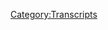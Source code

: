 {{DEFAULTSORT:
    #_TRANSCRIPT_0608:Jordan Takes The Wheel 7
}}{{Transcript
    | title         = [[608: Jordan Takes The Wheel 7]]
    | caption       = [https://knowledgefight.libsyn.com/608-jordan-takes-the-wheel-7 Listen to this episode on Libsyn]
    | episodeNumber = [[608: Jordan Takes The Wheel 7|608]]
    | length        = 01:01:45
}}

{{MessageBox
    | header     = Warning: Bot Generated Content
    | text       = This transcript was automatically generated by transcription software and likely contains many mistakes and misattributions. Please check the audio for definitive quotes, attribution, and context.
    | image      = N3yvass4myg91.webp
    | imagewidth = 50px
    | id         = warning
}}

{{TranscriptBlock
    | name      = Unknown Speaker
    | timestamp = 00:00:00.000
    | text      = N-N-N-N-N-N-N-Knowledge Fight
}}

{{TranscriptBlock
    | name      = Unknown Speaker
    | timestamp = 00:00:12.960
    | text      = Dan and Jordan, I am sweating.
}}

{{TranscriptBlock
    | name      = Unknown Speaker
    | timestamp = 00:00:19.600
    | text      = Knowledgefight.com, it's time to pray.
}}

{{TranscriptBlock
    | name      = Unknown Speaker
    | timestamp = 00:00:21.399
    | text      = I have great respect for knowledgefight, knowledgefight.
}}

{{TranscriptBlock
    | name      = Unknown Speaker
    | timestamp = 00:00:25.199
    | text      = I'm sick of them posing as if they're the good guys, saying we are the bad guys.
}}

{{TranscriptBlock
    | name      = Unknown Speaker
    | timestamp = 00:00:29.359
    | text      = Wow, I love college fight.
}}

{{TranscriptBlock
    | name      = Unknown Speaker
    | timestamp = 00:00:30.359
    | text      = Dan and Jordan, Knowledgefight, riddle with, riddle with, riddle with, riddle with, riddle
}}

{{TranscriptBlock
    | name      = Unknown Speaker
    | timestamp = 00:00:34.700
    | text      = with, riddle with, riddle with, riddle with, riddle with.
}}

{{TranscriptBlock
    | name      = Unknown Speaker
    | timestamp = 00:00:39.500
    | text      = Andy and Chancellor, Andy and Chancellor.
}}

{{TranscriptBlock
    | name      = Unknown Speaker
    | timestamp = 00:00:41.799
    | text      = Stop it.
}}

{{TranscriptBlock
    | name      = Unknown Speaker
    | timestamp = 00:00:43.119
    | text      = Andy and Chancellor, Andy and Chancellor.
}}

{{TranscriptBlock
    | name      = Unknown Speaker
    | timestamp = 00:00:44.759
    | text      = It's time to pray.
}}

{{TranscriptBlock
    | name      = Unknown Speaker
    | timestamp = 00:00:46.759
    | text      = Andy and Chancellor, you're on the air, thanks for holding.
}}

{{TranscriptBlock
    | name      = Unknown Speaker
    | timestamp = 00:00:48.859
    | text      = Hello Alex, I am with Eastern echo
}}

{{TranscriptBlock
    | name      = Unknown Speaker
    | timestamp = 00:00:52.679
    | text      = I love your world.
}}

{{TranscriptBlock
    | name      = Unknown Speaker
    | timestamp = 00:00:54.820
    | text      = Knowledgefight.com, n-n-n-uh, n-n-n-n-twh
}}

{{TranscriptBlock
    | name      = Unknown Speaker
    | timestamp = 00:00:38.600
    | text      = Now we're at Andy and Chanzas.
}}

{{TranscriptBlock
    | name      = Unknown Speaker
    | timestamp = 00:00:40.600
    | text      = Andy and Chanzas.
}}

{{TranscriptBlock
    | name      = Unknown Speaker
    | timestamp = 00:00:42.600
    | text      = Stop it. Andy and Chanzas.
}}

{{TranscriptBlock
    | name      = Unknown Speaker
    | timestamp = 00:00:44.600
    | text      = Andy and Chanzas.
}}

{{TranscriptBlock
    | name      = Unknown Speaker
    | timestamp = 00:00:46.600
    | text      = It's time to pray. Andy and Chanzas.
}}

{{TranscriptBlock
    | name      = Unknown Speaker
    | timestamp = 00:00:48.600
    | text      = You're on the air. Thanks for holding.
}}

{{TranscriptBlock
    | name      = Unknown Speaker
    | timestamp = 00:00:50.600
    | text      = Hello Alex. I'm a first time color language fan.
}}

{{TranscriptBlock
    | name      = Unknown Speaker
    | timestamp = 00:00:52.600
    | text      = I love your work.
}}

{{TranscriptBlock
    | name      = Unknown Speaker
    | timestamp = 00:00:54.600
    | text      = Knowledgefight.
}}

{{TranscriptBlock
    | name      = Unknown Speaker
    | timestamp = 00:00:56.600
    | text      = Knowledgefight.com.
}}

{{TranscriptBlock
    | name      = Unknown Speaker
    | timestamp = 00:00:58.600
    | text      = I love you.
}}

{{TranscriptBlock
    | name      = Unknown Speaker
    | timestamp = 00:01:00.600
    | text      = Hey everybody. Welcome back to Fight Knowledge.
}}

{{TranscriptBlock
    | name      = Unknown Speaker
    | timestamp = 00:01:02.600
    | text      = I'm Jordan. I'm Dan.
}}

{{TranscriptBlock
    | name      = Unknown Speaker
    | timestamp = 00:01:04.599
    | text      = This is a nice little podcast
}}

{{TranscriptBlock
    | name      = Unknown Speaker
    | timestamp = 00:01:06.599
    | text      = where we talk about anything.
}}

{{TranscriptBlock
    | name      = Unknown Speaker
    | timestamp = 00:01:08.599
    | text      = But Alex Jones
}}

{{TranscriptBlock
    | name      = Unknown Speaker
    | timestamp = 00:01:10.599
    | text      = we do still worship at the altar of
}}

{{TranscriptBlock
    | name      = Unknown Speaker
    | timestamp = 00:01:12.599
    | text      = Selena. Hey Jordan. Yes Dan.
}}

{{TranscriptBlock
    | name      = Unknown Speaker
    | timestamp = 00:01:14.599
    | text      = What's your bright spot?
}}

{{TranscriptBlock
    | name      = Unknown Speaker
    | timestamp = 00:01:16.599
    | text      = We're great at this.
}}

{{TranscriptBlock
    | name      = Unknown Speaker
    | timestamp = 00:01:18.599
    | text      = I jumped the gun.
}}

{{TranscriptBlock
    | name      = Unknown Speaker
    | timestamp = 00:01:20.599
    | text      = I don't know how you have that restraint
}}

{{TranscriptBlock
    | name      = Unknown Speaker
    | timestamp = 00:01:22.599
    | text      = generally. I'm telling you.
}}

{{TranscriptBlock
    | name      = Unknown Speaker
    | timestamp = 00:01:24.599
    | text      = That's the thing that most people are like
}}

{{TranscriptBlock
    | name      = Unknown Speaker
    | timestamp = 00:01:26.599
    | text      = Jordan, where do you get all
}}

{{TranscriptBlock
    | name      = Unknown Speaker
    | timestamp = 00:01:28.599
    | text      = your restraint from? You lay back in the cut
}}

{{TranscriptBlock
    | name      = Unknown Speaker
    | timestamp = 00:01:30.599
    | text      = and you come in right at the right
}}

{{TranscriptBlock
    | name      = Unknown Speaker
    | timestamp = 00:01:32.599
    | text      = time to ask about the bright spot.
}}

{{TranscriptBlock
    | name      = Unknown Speaker
    | timestamp = 00:01:34.599
    | text      = I was over eager to hear
}}

{{TranscriptBlock
    | name      = Unknown Speaker
    | timestamp = 00:01:36.599
    | text      = about your bright spot. Just wait until I say
}}

{{TranscriptBlock
    | name      = Unknown Speaker
    | timestamp = 00:01:38.599
    | text      = 2021. We're going to be in secret.
}}

{{TranscriptBlock
    | name      = Unknown Speaker
    | timestamp = 00:01:40.599
    | text      = Ah dammit!
}}

{{TranscriptBlock
    | name      = Unknown Speaker
    | timestamp = 00:01:42.599
    | text      = You
}}

{{TranscriptBlock
    | name      = Unknown Speaker
    | timestamp = 00:01:44.599
    | text      = hit my bright spot today Dan.
}}

{{TranscriptBlock
    | name      = Unknown Speaker
    | timestamp = 00:01:46.599
    | text      = I don't know if you
}}

{{TranscriptBlock
    | name      = Unknown Speaker
    | timestamp = 00:01:48.599
    | text      = know this. But tomorrow
}}

{{TranscriptBlock
    | name      = Unknown Speaker
    | timestamp = 00:01:50.599
    | text      = we're recording this on the 21st.
}}

{{TranscriptBlock
    | name      = Unknown Speaker
    | timestamp = 00:01:52.599
    | text      = Tomorrow is October 22nd.
}}

{{TranscriptBlock
    | name      = Unknown Speaker
    | timestamp = 00:01:54.599
    | text      = And that is the day that Dune is released
}}

{{TranscriptBlock
    | name      = Unknown Speaker
    | timestamp = 00:01:56.599
    | text      = my friend. Is that right?
}}

{{TranscriptBlock
    | name      = Unknown Speaker
    | timestamp = 00:01:58.599
    | text      = Dune! Is that right? The new Dune!
}}

{{TranscriptBlock
    | name      = Unknown Speaker
    | timestamp = 00:02:00.599
    | text      = Do you want to go see it?
}}

{{TranscriptBlock
    | name      = Unknown Speaker
    | timestamp = 00:02:02.599
    | text      = Hahaha!
}}

{{TranscriptBlock
    | name      = Unknown Speaker
    | timestamp = 00:02:04.599
    | text      = Should we go
}}

{{TranscriptBlock
    | name      = Unknown Speaker
    | timestamp = 00:02:06.599
    | text      = like, I mean we could probably go tonight.
}}

{{TranscriptBlock
    | name      = Unknown Speaker
    | timestamp = 00:02:08.599
    | text      = Like a midnight show. I don't know if we
}}

{{TranscriptBlock
    | name      = Unknown Speaker
    | timestamp = 00:02:10.599
    | text      = could go tonight. We could go tomorrow afternoon.
}}

{{TranscriptBlock
    | name      = Unknown Speaker
    | timestamp = 00:02:12.599
    | text      = I guess so. But we could go like
}}

{{TranscriptBlock
    | name      = Unknown Speaker
    | timestamp = 00:02:14.599
    | text      = dressed up. I'll dress up as Duncan Idaho.
}}

{{TranscriptBlock
    | name      = Unknown Speaker
    | timestamp = 00:02:16.599
    | text      = I'm not dressed. You don't even know what Duncan Idaho
}}

{{TranscriptBlock
    | name      = Unknown Speaker
    | timestamp = 00:02:18.599
    | text      = looks like. But it's a great name.
}}

{{TranscriptBlock
    | name      = Unknown Speaker
    | timestamp = 00:02:20.599
    | text      = It is a great name.
}}

{{TranscriptBlock
    | name      = Unknown Speaker
    | timestamp = 00:02:22.599
    | text      = Patrick Stewart! It's a book.
}}

{{TranscriptBlock
    | name      = Unknown Speaker
    | timestamp = 00:02:24.599
    | text      = It's open to interpretation. No, Patrick Stewart was
}}

{{TranscriptBlock
    | name      = Unknown Speaker
    | timestamp = 00:02:26.599
    | text      = Gurney Halleck in David Lynch's version.
}}

{{TranscriptBlock
    | name      = Unknown Speaker
    | timestamp = 00:02:28.599
    | text      = Oh okay. Yeah yeah yeah. I knew you were
}}

{{TranscriptBlock
    | name      = Unknown Speaker
    | timestamp = 00:02:30.599
    | text      = going to be mad if I didn't correct myself
}}

{{TranscriptBlock
    | name      = Unknown Speaker
    | timestamp = 00:02:32.599
    | text      = on that one. Someone would have been. Yeah yeah.
}}

{{TranscriptBlock
    | name      = Unknown Speaker
    | timestamp = 00:02:34.599
    | text      = It would have been awful. How about you, Dan?
}}

{{TranscriptBlock
    | name      = Unknown Speaker
    | timestamp = 00:02:36.599
    | text      = What's your bright spot? I bet there is a midnight show we could go to.
}}

{{TranscriptBlock
    | name      = Unknown Speaker
    | timestamp = 00:02:38.599
    | text      = Probably. Let's think about it. Okay.
}}

{{TranscriptBlock
    | name      = Unknown Speaker
    | timestamp = 00:02:40.599
    | text      = Let's go tomorrow. I'm kind of
}}

{{TranscriptBlock
    | name      = Unknown Speaker
    | timestamp = 00:02:42.599
    | text      = going to go to bed now.
}}

{{TranscriptBlock
    | name      = Unknown Speaker
    | timestamp = 00:02:44.599
    | text      = Hahaha!
}}

{{TranscriptBlock
    | name      = Unknown Speaker
    | timestamp = 00:02:46.599
    | text      = My bright spot, Jordan, is
}}

{{TranscriptBlock
    | name      = Unknown Speaker
    | timestamp = 00:02:48.599
    | text      = not a health ranger. Our friend
}}

{{TranscriptBlock
    | name      = Unknown Speaker
    | timestamp = 00:02:50.599
    | text      = was in town. We had a very nice lunch.
}}

{{TranscriptBlock
    | name      = Unknown Speaker
    | timestamp = 00:02:52.599
    | text      = Always nice to see some peeps.
}}

{{TranscriptBlock
    | name      = Unknown Speaker
    | timestamp = 00:02:54.599
    | text      = Oh fantastic.
}}

{{TranscriptBlock
    | name      = Unknown Speaker
    | timestamp = 00:02:56.599
    | text      = And now that I've learned that Dune is
}}

{{TranscriptBlock
    | name      = Unknown Speaker
    | timestamp = 00:02:58.599
    | text      = coming out. Oh.
}}

{{TranscriptBlock
    | name      = Unknown Speaker
    | timestamp = 00:03:00.599
    | text      = This is a bright spot upon a bright
}}

{{TranscriptBlock
    | name      = Unknown Speaker
    | timestamp = 00:03:02.599
    | text      = spot day for you, Dan. Oh yes.
}}

{{TranscriptBlock
    | name      = Unknown Speaker
    | timestamp = 00:03:04.599
    | text      = Can I dress up as Paul Atreides?
}}

{{TranscriptBlock
    | name      = Unknown Speaker
    | timestamp = 00:03:06.599
    | text      = Isn't that the character? Yes, you can!
}}

{{TranscriptBlock
    | name      = Unknown Speaker
    | timestamp = 00:03:08.599
    | text      = You got it right. Thank you. You also could have
}}

{{TranscriptBlock
    | name      = Unknown Speaker
    | timestamp = 00:03:10.599
    | text      = said Muad'Dib. Can I dress up as
}}

{{TranscriptBlock
    | name      = Unknown Speaker
    | timestamp = 00:03:12.599
    | text      = Spice? You could have said
}}

{{TranscriptBlock
    | name      = Unknown Speaker
    | timestamp = 00:03:14.599
    | text      = Usul. Usul would have worked.
}}

{{TranscriptBlock
    | name      = Unknown Speaker
    | timestamp = 00:03:16.599
    | text      = Can I dress up as the sand worm? No,
}}

{{TranscriptBlock
    | name      = Unknown Speaker
    | timestamp = 00:03:18.599
    | text      = actually, that is sacrilegious.
}}

{{TranscriptBlock
    | name      = Unknown Speaker
    | timestamp = 00:03:20.599
    | text      = Oh. Yeah. Shit. Shaitan. Shaitan
}}

{{TranscriptBlock
    | name      = Unknown Speaker
    | timestamp = 00:03:22.599
    | text      = can't mess with Shai
}}

{{TranscriptBlock
    | name      = Unknown Speaker
    | timestamp = 00:03:24.599
    | text      = Halud, my friend. Man, I always blow
}}

{{TranscriptBlock
    | name      = Unknown Speaker
    | timestamp = 00:03:26.599
    | text      = it. I know. It's just terrible.
}}

{{TranscriptBlock
    | name      = Unknown Speaker
    | timestamp = 00:03:28.599
    | text      = I'm excited.
}}

{{TranscriptBlock
    | name      = Unknown Speaker
    | timestamp = 00:03:30.599
    | text      = Me too. I am going to see this movie.
}}

{{TranscriptBlock
    | name      = Unknown Speaker
    | timestamp = 00:03:32.599
    | text      = I haven't felt this way, this
}}

{{TranscriptBlock
    | name      = Unknown Speaker
    | timestamp = 00:03:34.599
    | text      = sort of excited about a movie since
}}

{{TranscriptBlock
    | name      = Unknown Speaker
    | timestamp = 00:03:36.599
    | text      = Mortal Kombat. Yeah.
}}

{{TranscriptBlock
    | name      = Unknown Speaker
    | timestamp = 00:03:38.599
    | text      = And you didn't watch it. Yes I did.
}}

{{TranscriptBlock
    | name      = Unknown Speaker
    | timestamp = 00:03:40.599
    | text      = Oh no, we watched it together.
}}

{{TranscriptBlock
    | name      = Unknown Speaker
    | timestamp = 00:03:42.599
    | text      = That's right.
}}

{{TranscriptBlock
    | name      = Unknown Speaker
    | timestamp = 00:03:44.599
    | text      = But it's not
}}

{{TranscriptBlock
    | name      = Unknown Speaker
    | timestamp = 00:03:46.599
    | text      = real excitement. It's fake
}}

{{TranscriptBlock
    | name      = Unknown Speaker
    | timestamp = 00:03:48.599
    | text      = excitement. Sure. I am pumped
}}

{{TranscriptBlock
    | name      = Unknown Speaker
    | timestamp = 00:03:50.599
    | text      = artificially. Right.
}}

{{TranscriptBlock
    | name      = Unknown Speaker
    | timestamp = 00:03:52.599
    | text      = To see I was for Mortal Kombat.
}}

{{TranscriptBlock
    | name      = Unknown Speaker
    | timestamp = 00:03:54.599
    | text      = I was disappointed. I'm going to
}}

{{TranscriptBlock
    | name      = Unknown Speaker
    | timestamp = 00:03:56.599
    | text      = be disappointed by Dune, but I'm fucking pumped.
}}

{{TranscriptBlock
    | name      = Unknown Speaker
    | timestamp = 00:03:58.599
    | text      = I doubt it. Everything I've heard is that
}}

{{TranscriptBlock
    | name      = Unknown Speaker
    | timestamp = 00:04:00.599
    | text      = this is the Dune movie that you
}}

{{TranscriptBlock
    | name      = Unknown Speaker
    | timestamp = 00:04:02.599
    | text      = Dan, specifically, have
}}

{{TranscriptBlock
    | name      = Unknown Speaker
    | timestamp = 00:04:04.599
    | text      = been waiting for. I've been waiting a while.
}}

{{TranscriptBlock
    | name      = Unknown Speaker
    | timestamp = 00:04:06.599
    | text      = Oh yeah. But we're not going to talk about Dune
}}

{{TranscriptBlock
    | name      = Unknown Speaker
    | timestamp = 00:04:08.599
    | text      = today. I bet people
}}

{{TranscriptBlock
    | name      = Unknown Speaker
    | timestamp = 00:04:10.599
    | text      = wish we were. If only.
}}

{{TranscriptBlock
    | name      = Unknown Speaker
    | timestamp = 00:04:12.599
    | text      = Alright, so as everybody has probably
}}

{{TranscriptBlock
    | name      = Unknown Speaker
    | timestamp = 00:04:14.599
    | text      = figured out by now, this is a
}}

{{TranscriptBlock
    | name      = Unknown Speaker
    | timestamp = 00:04:16.600
    | text      = Jordan episode. Number
}}

{{TranscriptBlock
    | name      = Unknown Speaker
    | timestamp = 00:04:18.600
    | text      = five or six? Well, I think
}}

{{TranscriptBlock
    | name      = Unknown Speaker
    | timestamp = 00:04:20.600
    | text      = it's number six total and five
}}

{{TranscriptBlock
    | name      = Unknown Speaker
    | timestamp = 00:04:22.600
    | text      = that will be released.
}}

{{TranscriptBlock
    | name      = Unknown Speaker
    | timestamp = 00:04:24.600
    | text      = So,
}}

{{TranscriptBlock
    | name      = Unknown Speaker
    | timestamp = 00:04:26.600
    | text      = today,
}}

{{TranscriptBlock
    | name      = Unknown Speaker
    | timestamp = 00:04:28.600
    | text      = it's going to be a little bit of a shorter
}}

{{TranscriptBlock
    | name      = Unknown Speaker
    | timestamp = 00:04:30.600
    | text      = episode, but that is because
}}

{{TranscriptBlock
    | name      = Unknown Speaker
    | timestamp = 00:04:32.600
    | text      = we are talking about
}}

{{TranscriptBlock
    | name      = Unknown Speaker
    | timestamp = 00:04:34.600
    | text      = TikTok.
}}

{{TranscriptBlock
    | name      = Unknown Speaker
    | timestamp = 00:04:36.600
    | text      = And I know that this
}}

{{TranscriptBlock
    | name      = Unknown Speaker
    | timestamp = 00:04:38.600
    | text      = has been something that we
}}

{{TranscriptBlock
    | name      = Unknown Speaker
    | timestamp = 00:04:40.600
    | text      = have probably needed to talk about for a long
}}

{{TranscriptBlock
    | name      = Unknown Speaker
    | timestamp = 00:04:42.600
    | text      = time. Yeah, I've heard some rumbling.
}}

{{TranscriptBlock
    | name      = Unknown Speaker
    | timestamp = 00:04:44.600
    | text      = Yeah, and probably the world needs
}}

{{TranscriptBlock
    | name      = Unknown Speaker
    | timestamp = 00:04:46.600
    | text      = to talk about for a long time, but
}}

{{TranscriptBlock
    | name      = Unknown Speaker
    | timestamp = 00:04:48.600
    | text      = while researching this,
}}

{{TranscriptBlock
    | name      = Unknown Speaker
    | timestamp = 00:04:50.600
    | text      = I realized very quickly why
}}

{{TranscriptBlock
    | name      = Unknown Speaker
    | timestamp = 00:04:52.600
    | text      = nobody does this. And that is
}}

{{TranscriptBlock
    | name      = Unknown Speaker
    | timestamp = 00:04:54.600
    | text      = because it is awful. TikTok
}}

{{TranscriptBlock
    | name      = Unknown Speaker
    | timestamp = 00:04:56.600
    | text      = is the worst place in the world.
}}

{{TranscriptBlock
    | name      = Unknown Speaker
    | timestamp = 00:04:58.600
    | text      = I hate it. But I totally
}}

{{TranscriptBlock
    | name      = Unknown Speaker
    | timestamp = 00:05:00.600
    | text      = get why it's very, very popular. And we are
}}

{{TranscriptBlock
    | name      = Unknown Speaker
    | timestamp = 00:05:02.600
    | text      = going to explore
}}

{{TranscriptBlock
    | name      = Unknown Speaker
    | timestamp = 00:05:04.600
    | text      = all of that stuff. I've never been on it.
}}

{{TranscriptBlock
    | name      = Unknown Speaker
    | timestamp = 00:05:06.600
    | text      = I think I'm too old.
}}

{{TranscriptBlock
    | name      = Unknown Speaker
    | timestamp = 00:05:08.600
    | text      = I've had the same sort of feeling about
}}

{{TranscriptBlock
    | name      = Unknown Speaker
    | timestamp = 00:05:10.600
    | text      = it that I had with Snapchat.
}}

{{TranscriptBlock
    | name      = Unknown Speaker
    | timestamp = 00:05:12.600
    | text      = That is like, nah, it's not for me. Not for me.
}}

{{TranscriptBlock
    | name      = Unknown Speaker
    | timestamp = 00:05:14.600
    | text      = Not for me. I'm too old for this shit. Oh no.
}}

{{TranscriptBlock
    | name      = Unknown Speaker
    | timestamp = 00:05:16.600
    | text      = I was looking through the
}}

{{TranscriptBlock
    | name      = Unknown Speaker
    | timestamp = 00:05:18.600
    | text      = person we're talking about today
}}

{{TranscriptBlock
    | name      = Unknown Speaker
    | timestamp = 00:05:20.600
    | text      = has well over three and a half
}}

{{TranscriptBlock
    | name      = Unknown Speaker
    | timestamp = 00:05:22.600
    | text      = million followers, right?
}}

{{TranscriptBlock
    | name      = Unknown Speaker
    | timestamp = 00:05:24.600
    | text      = And I'm going through this
}}

{{TranscriptBlock
    | name      = Unknown Speaker
    | timestamp = 00:05:26.600
    | text      = with my old ass, just
}}

{{TranscriptBlock
    | name      = Unknown Speaker
    | timestamp = 00:05:28.600
    | text      = looking at these videos, just going
}}

{{TranscriptBlock
    | name      = Unknown Speaker
    | timestamp = 00:05:30.600
    | text      = you know, this
}}

{{TranscriptBlock
    | name      = Unknown Speaker
    | timestamp = 00:05:32.600
    | text      = isn't how you're supposed to do it.
}}

{{TranscriptBlock
    | name      = Unknown Speaker
    | timestamp = 00:05:34.600
    | text      = You know?
}}

{{TranscriptBlock
    | name      = Unknown Speaker
    | timestamp = 00:05:36.600
    | text      = You're supposed to have a
}}

{{TranscriptBlock
    | name      = Unknown Speaker
    | timestamp = 00:05:38.600
    | text      = 20 minute episode of a show
}}

{{TranscriptBlock
    | name      = Unknown Speaker
    | timestamp = 00:05:40.600
    | text      = or something, man. Play the
}}

{{TranscriptBlock
    | name      = Unknown Speaker
    | timestamp = 00:05:42.600
    | text      = screenplay. Yeah, years
}}

{{TranscriptBlock
    | name      = Unknown Speaker
    | timestamp = 00:05:44.600
    | text      = ago you would have been the guy who saw the
}}

{{TranscriptBlock
    | name      = Unknown Speaker
    | timestamp = 00:05:46.600
    | text      = early YouTube videos. What is
}}

{{TranscriptBlock
    | name      = Unknown Speaker
    | timestamp = 00:05:48.600
    | text      = this? What is? Come on, man.
}}

{{TranscriptBlock
    | name      = Unknown Speaker
    | timestamp = 00:05:50.600
    | text      = What is it? A minute and a half? Get the fuck
}}

{{TranscriptBlock
    | name      = Unknown Speaker
    | timestamp = 00:05:52.600
    | text      = out of here. Or you're the blogger who's mad at
}}

{{TranscriptBlock
    | name      = Unknown Speaker
    | timestamp = 00:05:54.600
    | text      = Twitter. Micro blogger.
}}

{{TranscriptBlock
    | name      = Unknown Speaker
    | timestamp = 00:05:56.600
    | text      = 140 characters? Get
}}

{{TranscriptBlock
    | name      = Unknown Speaker
    | timestamp = 00:05:58.600
    | text      = out of here. Nonsense.
}}

{{TranscriptBlock
    | name      = Unknown Speaker
    | timestamp = 00:06:00.600
    | text      = You need at least a thousand words to
}}

{{TranscriptBlock
    | name      = Unknown Speaker
    | timestamp = 00:06:02.600
    | text      = explain anything. Sure.
}}

{{TranscriptBlock
    | name      = Unknown Speaker
    | timestamp = 00:06:04.600
    | text      = My only exposure to TikTok really is
}}

{{TranscriptBlock
    | name      = Unknown Speaker
    | timestamp = 00:06:06.600
    | text      = my friend Angela Lampsbury.
}}

{{TranscriptBlock
    | name      = Unknown Speaker
    | timestamp = 00:06:08.600
    | text      = She sends me
}}

{{TranscriptBlock
    | name      = Unknown Speaker
    | timestamp = 00:06:10.600
    | text      = from time to time
}}

{{TranscriptBlock
    | name      = Unknown Speaker
    | timestamp = 00:06:12.600
    | text      = fun animal things on TikTok.
}}

{{TranscriptBlock
    | name      = Unknown Speaker
    | timestamp = 00:06:14.600
    | text      = I think there's a robust
}}

{{TranscriptBlock
    | name      = Unknown Speaker
    | timestamp = 00:06:16.600
    | text      = community of animal videos
}}

{{TranscriptBlock
    | name      = Unknown Speaker
    | timestamp = 00:06:18.600
    | text      = that are very cute. From what
}}

{{TranscriptBlock
    | name      = Unknown Speaker
    | timestamp = 00:06:20.600
    | text      = I can see on
}}

{{TranscriptBlock
    | name      = Unknown Speaker
    | timestamp = 00:06:22.600
    | text      = TikTok, there is a robust community
}}

{{TranscriptBlock
    | name      = Unknown Speaker
    | timestamp = 00:06:24.600
    | text      = for everything everywhere
}}

{{TranscriptBlock
    | name      = Unknown Speaker
    | timestamp = 00:06:26.600
    | text      = and no one has any idea about the
}}

{{TranscriptBlock
    | name      = Unknown Speaker
    | timestamp = 00:06:28.600
    | text      = other ones on TikTok. I think
}}

{{TranscriptBlock
    | name      = Unknown Speaker
    | timestamp = 00:06:30.600
    | text      = it's probably one of the more insular
}}

{{TranscriptBlock
    | name      = Unknown Speaker
    | timestamp = 00:06:32.600
    | text      = weird spaces I've ever seen.
}}

{{TranscriptBlock
    | name      = Unknown Speaker
    | timestamp = 00:06:34.600
    | text      = Like a lot of sort of isolated
}}

{{TranscriptBlock
    | name      = Unknown Speaker
    | timestamp = 00:06:36.600
    | text      = bubbles. Yeah, but huge
}}

{{TranscriptBlock
    | name      = Unknown Speaker
    | timestamp = 00:06:38.600
    | text      = isolated bubbles.
}}

{{TranscriptBlock
    | name      = Unknown Speaker
    | timestamp = 00:06:40.600
    | text      = It's bananas. It would be like if
}}

{{TranscriptBlock
    | name      = Unknown Speaker
    | timestamp = 00:06:42.600
    | text      = at the height of
}}

{{TranscriptBlock
    | name      = Unknown Speaker
    | timestamp = 00:06:44.600
    | text      = Carson with
}}

{{TranscriptBlock
    | name      = Unknown Speaker
    | timestamp = 00:06:46.600
    | text      = a hundred million people viewing
}}

{{TranscriptBlock
    | name      = Unknown Speaker
    | timestamp = 00:06:48.600
    | text      = a night or whatever, some
}}

{{TranscriptBlock
    | name      = Unknown Speaker
    | timestamp = 00:06:50.600
    | text      = ridiculous number. If you just met
}}

{{TranscriptBlock
    | name      = Unknown Speaker
    | timestamp = 00:06:52.600
    | text      = people who
}}

{{TranscriptBlock
    | name      = Unknown Speaker
    | timestamp = 00:06:54.600
    | text      = just now started to watch David Letterman
}}

{{TranscriptBlock
    | name      = Unknown Speaker
    | timestamp = 00:06:56.600
    | text      = and never heard of Carson. Just like
}}

{{TranscriptBlock
    | name      = Unknown Speaker
    | timestamp = 00:06:58.600
    | text      = never heard of him. Who are you
}}

{{TranscriptBlock
    | name      = Unknown Speaker
    | timestamp = 00:07:00.600
    | text      = talking about?
}}

{{TranscriptBlock
    | name      = Unknown Speaker
    | timestamp = 00:07:02.600
    | text      = What are you talking about? This is just
}}

{{TranscriptBlock
    | name      = Unknown Speaker
    | timestamp = 00:07:04.600
    | text      = animal videos. Yeah, exactly.
}}

{{TranscriptBlock
    | name      = Unknown Speaker
    | timestamp = 00:07:06.600
    | text      = It's not cancerous nonsense. No, there's
}}

{{TranscriptBlock
    | name      = Unknown Speaker
    | timestamp = 00:07:08.600
    | text      = no way that there would be bullshit on
}}

{{TranscriptBlock
    | name      = Unknown Speaker
    | timestamp = 00:07:10.600
    | text      = here. It's too short.
}}

{{TranscriptBlock
    | name      = Unknown Speaker
    | timestamp = 00:07:12.600
    | text      = Well, I mean, I guess this
}}

{{TranscriptBlock
    | name      = Unknown Speaker
    | timestamp = 00:07:14.600
    | text      = is probably what Vine would have become
}}

{{TranscriptBlock
    | name      = Unknown Speaker
    | timestamp = 00:07:16.600
    | text      = if it had stayed around. Probably.
}}

{{TranscriptBlock
    | name      = Unknown Speaker
    | timestamp = 00:07:18.600
    | text      = Anyways, before
}}

{{TranscriptBlock
    | name      = Unknown Speaker
    | timestamp = 00:07:20.600
    | text      = we talk about TikTok, I think
}}

{{TranscriptBlock
    | name      = Unknown Speaker
    | timestamp = 00:07:22.600
    | text      = it's time for us to say hello to
}}

{{TranscriptBlock
    | name      = Unknown Speaker
    | timestamp = 00:07:24.600
    | text      = some new wonks. That's a great idea.
}}

{{TranscriptBlock
    | name      = Unknown Speaker
    | timestamp = 00:07:26.600
    | text      = Nicely done. See, you came in at the right
}}

{{TranscriptBlock
    | name      = Unknown Speaker
    | timestamp = 00:07:28.600
    | text      = time there. I was holding back.
}}

{{TranscriptBlock
    | name      = Unknown Speaker
    | timestamp = 00:07:30.600
    | text      = First,
}}

{{TranscriptBlock
    | name      = Unknown Speaker
    | timestamp = 00:07:32.600
    | text      = an action lion
}}

{{TranscriptBlock
    | name      = Unknown Speaker
    | timestamp = 00:07:34.600
    | text      = with a commercial driver's license. You
}}

{{TranscriptBlock
    | name      = Unknown Speaker
    | timestamp = 00:07:36.600
    | text      = are now a policy wonk. I'm a policy wonk.
}}

{{TranscriptBlock
    | name      = Unknown Speaker
    | timestamp = 00:07:38.600
    | text      = Lee!
}}

{{TranscriptBlock
    | name      = Unknown Speaker
    | timestamp = 00:07:40.600
    | text      = Just Lee.
}}

{{TranscriptBlock
    | name      = Unknown Speaker
    | timestamp = 00:07:42.600
    | text      = You are now a policy wonk. I'm a policy
}}

{{TranscriptBlock
    | name      = Unknown Speaker
    | timestamp = 00:07:44.600
    | text      = wonk. Thank you, Lee.
}}

{{TranscriptBlock
    | name      = Unknown Speaker
    | timestamp = 00:07:46.600
    | text      = Next, we have Joe Foch. You are
}}

{{TranscriptBlock
    | name      = Unknown Speaker
    | timestamp = 00:07:48.600
    | text      = now a policy wonk.
}}

{{TranscriptBlock
    | name      = Unknown Speaker
    | timestamp = 00:07:50.600
    | text      = I'm a policy wonk. And then there
}}

{{TranscriptBlock
    | name      = Unknown Speaker
    | timestamp = 00:07:52.600
    | text      = is Turd Anderson. That's probably
}}

{{TranscriptBlock
    | name      = Unknown Speaker
    | timestamp = 00:07:54.600
    | text      = a real name. I would hope so.
}}

{{TranscriptBlock
    | name      = Unknown Speaker
    | timestamp = 00:07:56.600
    | text      = I'm a policy wonk.
}}

{{TranscriptBlock
    | name      = Unknown Speaker
    | timestamp = 00:07:58.600
    | text      = Can't be an alien. Turd Anderson.
}}

{{TranscriptBlock
    | name      = Unknown Speaker
    | timestamp = 00:08:00.600
    | text      = Probably not. And then finally
}}

{{TranscriptBlock
    | name      = Unknown Speaker
    | timestamp = 00:08:02.600
    | text      = we have a technocrat
}}

{{TranscriptBlock
    | name      = Unknown Speaker
    | timestamp = 00:08:04.600
    | text      = who I assume is
}}

{{TranscriptBlock
    | name      = Unknown Speaker
    | timestamp = 00:08:06.600
    | text      = related. It is
}}

{{TranscriptBlock
    | name      = Unknown Speaker
    | timestamp = 00:08:08.600
    | text      = Poopington Von Poopington.
}}

{{TranscriptBlock
    | name      = Unknown Speaker
    | timestamp = 00:08:10.600
    | text      = You're now a technocrat. I'm a policy
}}

{{TranscriptBlock
    | name      = Unknown Speaker
    | timestamp = 00:08:12.600
    | text      = wonk. Crikey, mate. That's fantastic.
}}

{{TranscriptBlock
    | name      = Unknown Speaker
    | timestamp = 00:08:14.600
    | text      = Have yourself a brew. How's your
}}

{{TranscriptBlock
    | name      = Unknown Speaker
    | timestamp = 00:08:16.600
    | text      = 401k doing, bro? We gotta go full
}}

{{TranscriptBlock
    | name      = Unknown Speaker
    | timestamp = 00:08:18.600
    | text      = tilt boogie on this, Watson, alright?
}}

{{TranscriptBlock
    | name      = Unknown Speaker
    | timestamp = 00:08:20.600
    | text      = Let's just get down to business. We ain't making that money
}}

{{TranscriptBlock
    | name      = Unknown Speaker
    | timestamp = 00:08:22.600
    | text      = off that heroin. Why you pimps so
}}

{{TranscriptBlock
    | name      = Unknown Speaker
    | timestamp = 00:08:24.600
    | text      = good? My neck is freakishly
}}

{{TranscriptBlock
    | name      = Unknown Speaker
    | timestamp = 00:08:26.600
    | text      = large. I declare
}}

{{TranscriptBlock
    | name      = Unknown Speaker
    | timestamp = 00:08:28.600
    | text      = info war on you. Little bit more
}}

{{TranscriptBlock
    | name      = Unknown Speaker
    | timestamp = 00:08:30.600
    | text      = scatological wonk
}}

{{TranscriptBlock
    | name      = Unknown Speaker
    | timestamp = 00:08:32.600
    | text      = names today than normal. I'm not
}}

{{TranscriptBlock
    | name      = Unknown Speaker
    | timestamp = 00:08:34.600
    | text      = thrilled with that. Did you choose them
}}

{{TranscriptBlock
    | name      = Unknown Speaker
    | timestamp = 00:08:36.600
    | text      = specifically? Just like, today's the
}}

{{TranscriptBlock
    | name      = Unknown Speaker
    | timestamp = 00:08:38.600
    | text      = poop day. We're gonna get it out of the way.
}}

{{TranscriptBlock
    | name      = Unknown Speaker
    | timestamp = 00:08:40.600
    | text      = We're gonna get the poop day out. I wish that I had.
}}

{{TranscriptBlock
    | name      = Unknown Speaker
    | timestamp = 00:08:42.600
    | text      = Like, if I just sold you a bill of
}}

{{TranscriptBlock
    | name      = Unknown Speaker
    | timestamp = 00:08:44.600
    | text      = goods. Well,
}}

{{TranscriptBlock
    | name      = Unknown Speaker
    | timestamp = 00:08:46.600
    | text      = it's a Jordan episode, so let's just put all
}}

{{TranscriptBlock
    | name      = Unknown Speaker
    | timestamp = 00:08:48.600
    | text      = the poop wonks on there. That way no one would
}}

{{TranscriptBlock
    | name      = Unknown Speaker
    | timestamp = 00:08:50.600
    | text      = I don't want to have to say them.
}}

{{TranscriptBlock
    | name      = Unknown Speaker
    | timestamp = 00:08:52.600
    | text      = I have
}}

{{TranscriptBlock
    | name      = Unknown Speaker
    | timestamp = 00:08:54.600
    | text      = dignity. Yeah, that's fair.
}}

{{TranscriptBlock
    | name      = Unknown Speaker
    | timestamp = 00:08:56.600
    | text      = That is fair. I do, I did
}}

{{TranscriptBlock
    | name      = Unknown Speaker
    | timestamp = 00:08:58.600
    | text      = come off a little bit like
}}

{{TranscriptBlock
    | name      = Unknown Speaker
    | timestamp = 00:09:00.600
    | text      = Norm Macdonald saying Turd Ferguson there.
}}

{{TranscriptBlock
    | name      = Unknown Speaker
    | timestamp = 00:09:02.600
    | text      = There is that. Today
}}

{{TranscriptBlock
    | name      = Unknown Speaker
    | timestamp = 00:09:04.600
    | text      = Dan, we are going to talk
}}

{{TranscriptBlock
    | name      = Unknown Speaker
    | timestamp = 00:09:06.600
    | text      = about a little
}}

{{TranscriptBlock
    | name      = Unknown Speaker
    | timestamp = 00:09:08.600
    | text      = a little TikToker named
}}

{{TranscriptBlock
    | name      = Unknown Speaker
    | timestamp = 00:09:10.600
    | text      = at TyTheCrazyGuy. Blackjack.
}}

{{TranscriptBlock
    | name      = Unknown Speaker
    | timestamp = 00:09:12.600
    | text      = Oh shit. But not
}}

{{TranscriptBlock
    | name      = Unknown Speaker
    | timestamp = 00:09:14.600
    | text      = it's not all in 2021. Okay. Nice.
}}

{{TranscriptBlock
    | name      = Unknown Speaker
    | timestamp = 00:09:16.600
    | text      = TyTheCrazyGuy? TyTheCrazyGuy.
}}

{{TranscriptBlock
    | name      = Unknown Speaker
    | timestamp = 00:09:18.600
    | text      = Wow, I mean he just puts it right out there.
}}

{{TranscriptBlock
    | name      = Unknown Speaker
    | timestamp = 00:09:20.600
    | text      = Right. Now, I
}}

{{TranscriptBlock
    | name      = Unknown Speaker
    | timestamp = 00:09:22.600
    | text      = there's a huge caveat here
}}

{{TranscriptBlock
    | name      = Unknown Speaker
    | timestamp = 00:09:24.600
    | text      = which is that I do feel like this
}}

{{TranscriptBlock
    | name      = Unknown Speaker
    | timestamp = 00:09:26.600
    | text      = is important to talk about. But
}}

{{TranscriptBlock
    | name      = Unknown Speaker
    | timestamp = 00:09:28.600
    | text      = like most people on TikTok
}}

{{TranscriptBlock
    | name      = Unknown Speaker
    | timestamp = 00:09:30.600
    | text      = we are going to be talking about a child.
}}

{{TranscriptBlock
    | name      = Unknown Speaker
    | timestamp = 00:09:32.600
    | text      = So, it's a
}}

{{TranscriptBlock
    | name      = Unknown Speaker
    | timestamp = 00:09:34.600
    | text      = very thin needle to
}}

{{TranscriptBlock
    | name      = Unknown Speaker
    | timestamp = 00:09:36.600
    | text      = to thread there without just being like
}}

{{TranscriptBlock
    | name      = Unknown Speaker
    | timestamp = 00:09:38.600
    | text      = all kids are stupid. How old a
}}

{{TranscriptBlock
    | name      = Unknown Speaker
    | timestamp = 00:09:40.600
    | text      = person are we talking here? 18. Okay,
}}

{{TranscriptBlock
    | name      = Unknown Speaker
    | timestamp = 00:09:42.600
    | text      = well that's the age of majority
}}

{{TranscriptBlock
    | name      = Unknown Speaker
    | timestamp = 00:09:44.600
    | text      = as they say. Yeah, yeah, yeah.
}}

{{TranscriptBlock
    | name      = Unknown Speaker
    | timestamp = 00:09:46.600
    | text      = So, in
}}

{{TranscriptBlock
    | name      = Unknown Speaker
    | timestamp = 00:09:48.600
    | text      = his first video. He can join the
}}

{{TranscriptBlock
    | name      = Unknown Speaker
    | timestamp = 00:09:50.600
    | text      = army. He can be a
}}

{{TranscriptBlock
    | name      = Unknown Speaker
    | timestamp = 00:09:52.600
    | text      = subject of an episode of Knowledge Spike.
}}

{{TranscriptBlock
    | name      = Unknown Speaker
    | timestamp = 00:09:54.600
    | text      = Destroy democracy.
}}

{{TranscriptBlock
    | name      = Unknown Speaker
    | timestamp = 00:09:56.600
    | text      = So, the
}}

{{TranscriptBlock
    | name      = Unknown Speaker
    | timestamp = 00:09:58.600
    | text      = first video this dude put out on TikTok
}}

{{TranscriptBlock
    | name      = Unknown Speaker
    | timestamp = 00:10:00.600
    | text      = I think he was like 16 years
}}

{{TranscriptBlock
    | name      = Unknown Speaker
    | timestamp = 00:10:02.600
    | text      = old and it's essentially all
}}

{{TranscriptBlock
    | name      = Unknown Speaker
    | timestamp = 00:10:04.600
    | text      = what most TikTok videos
}}

{{TranscriptBlock
    | name      = Unknown Speaker
    | timestamp = 00:10:06.600
    | text      = are. It's a very short thing and
}}

{{TranscriptBlock
    | name      = Unknown Speaker
    | timestamp = 00:10:08.600
    | text      = it's got him kind of like dancing and
}}

{{TranscriptBlock
    | name      = Unknown Speaker
    | timestamp = 00:10:10.600
    | text      = mugging to the camera. There's music
}}

{{TranscriptBlock
    | name      = Unknown Speaker
    | timestamp = 00:10:12.600
    | text      = over it and then he just points
}}

{{TranscriptBlock
    | name      = Unknown Speaker
    | timestamp = 00:10:14.600
    | text      = and words appear on the
}}

{{TranscriptBlock
    | name      = Unknown Speaker
    | timestamp = 00:10:16.600
    | text      = picture. I've seen that on Twitter.
}}

{{TranscriptBlock
    | name      = Unknown Speaker
    | timestamp = 00:10:18.600
    | text      = I've seen people repost those
}}

{{TranscriptBlock
    | name      = Unknown Speaker
    | timestamp = 00:10:20.600
    | text      = Yeah. They're like little dance
}}

{{TranscriptBlock
    | name      = Unknown Speaker
    | timestamp = 00:10:22.600
    | text      = and then the captions. Exactly.
}}

{{TranscriptBlock
    | name      = Unknown Speaker
    | timestamp = 00:10:24.600
    | text      = Simple, direct, that's what
}}

{{TranscriptBlock
    | name      = Unknown Speaker
    | timestamp = 00:10:26.600
    | text      = everybody gets. Sure.
}}

{{TranscriptBlock
    | name      = Unknown Speaker
    | timestamp = 00:10:28.600
    | text      = And in his it's basically
}}

{{TranscriptBlock
    | name      = Unknown Speaker
    | timestamp = 00:10:30.600
    | text      = like him saying like
}}

{{TranscriptBlock
    | name      = Unknown Speaker
    | timestamp = 00:10:32.600
    | text      = I want to be TikTok famous. Can we
}}

{{TranscriptBlock
    | name      = Unknown Speaker
    | timestamp = 00:10:34.600
    | text      = make that happen? And then over time
}}

{{TranscriptBlock
    | name      = Unknown Speaker
    | timestamp = 00:10:36.600
    | text      = it appears
}}

{{TranscriptBlock
    | name      = Unknown Speaker
    | timestamp = 00:10:38.600
    | text      = without changing anything
}}

{{TranscriptBlock
    | name      = Unknown Speaker
    | timestamp = 00:10:40.600
    | text      = or doing anything different
}}

{{TranscriptBlock
    | name      = Unknown Speaker
    | timestamp = 00:10:42.600
    | text      = or having any discernible
}}

{{TranscriptBlock
    | name      = Unknown Speaker
    | timestamp = 00:10:44.600
    | text      = thing that would
}}

{{TranscriptBlock
    | name      = Unknown Speaker
    | timestamp = 00:10:46.600
    | text      = make him stand out.
}}

{{TranscriptBlock
    | name      = Unknown Speaker
    | timestamp = 00:10:48.600
    | text      = You know, he just started getting more
}}

{{TranscriptBlock
    | name      = Unknown Speaker
    | timestamp = 00:10:50.600
    | text      = and more popular. People just
}}

{{TranscriptBlock
    | name      = Unknown Speaker
    | timestamp = 00:10:52.600
    | text      = kind of went
}}

{{TranscriptBlock
    | name      = Unknown Speaker
    | timestamp = 00:10:54.600
    | text      = OK. This is what we call the
}}

{{TranscriptBlock
    | name      = Unknown Speaker
    | timestamp = 00:10:56.600
    | text      = secret. Yeah.
}}

{{TranscriptBlock
    | name      = Unknown Speaker
    | timestamp = 00:10:58.600
    | text      = He manifested Twitter or TikTok fame.
}}

{{TranscriptBlock
    | name      = Unknown Speaker
    | timestamp = 00:11:00.600
    | text      = No, he was like, hey I want to be
}}

{{TranscriptBlock
    | name      = Unknown Speaker
    | timestamp = 00:11:02.600
    | text      = TikTok famous and apparently everybody
}}

{{TranscriptBlock
    | name      = Unknown Speaker
    | timestamp = 00:11:04.600
    | text      = on TikTok was like, I guess.
}}

{{TranscriptBlock
    | name      = Unknown Speaker
    | timestamp = 00:11:06.600
    | text      = Sure, why not? Yeah, let's just make this
}}

{{TranscriptBlock
    | name      = Unknown Speaker
    | timestamp = 00:11:08.600
    | text      = guy famous or whatever. That's what he wants.
}}

{{TranscriptBlock
    | name      = Unknown Speaker
    | timestamp = 00:11:10.600
    | text      = So he goes on for a year
}}

{{TranscriptBlock
    | name      = Unknown Speaker
    | timestamp = 00:11:12.600
    | text      = or so putting out these very, very
}}

{{TranscriptBlock
    | name      = Unknown Speaker
    | timestamp = 00:11:14.600
    | text      = simple similar videos.
}}

{{TranscriptBlock
    | name      = Unknown Speaker
    | timestamp = 00:11:16.600
    | text      = He's doing pretty well.
}}

{{TranscriptBlock
    | name      = Unknown Speaker
    | timestamp = 00:11:18.600
    | text      = Every now and again he'll go real
}}

{{TranscriptBlock
    | name      = Unknown Speaker
    | timestamp = 00:11:20.600
    | text      = viral and he'll get like
}}

{{TranscriptBlock
    | name      = Unknown Speaker
    | timestamp = 00:11:22.600
    | text      = 200,000 views on one of these.
}}

{{TranscriptBlock
    | name      = Unknown Speaker
    | timestamp = 00:11:24.600
    | text      = You know, something, something crazy
}}

{{TranscriptBlock
    | name      = Unknown Speaker
    | timestamp = 00:11:26.600
    | text      = and it's, again, these are
}}

{{TranscriptBlock
    | name      = Unknown Speaker
    | timestamp = 00:11:28.600
    | text      = all just him like dancing and
}}

{{TranscriptBlock
    | name      = Unknown Speaker
    | timestamp = 00:11:30.600
    | text      = then pointing to words as they appear.
}}

{{TranscriptBlock
    | name      = Unknown Speaker
    | timestamp = 00:11:32.600
    | text      = And it's your basic internet meme
}}

{{TranscriptBlock
    | name      = Unknown Speaker
    | timestamp = 00:11:34.600
    | text      = joke, you know. Very simple
}}

{{TranscriptBlock
    | name      = Unknown Speaker
    | timestamp = 00:11:36.600
    | text      = him being like, when I'm
}}

{{TranscriptBlock
    | name      = Unknown Speaker
    | timestamp = 00:11:38.600
    | text      = in class I feel like
}}

{{TranscriptBlock
    | name      = Unknown Speaker
    | timestamp = 00:11:40.600
    | text      = and then he makes a face and then, you know
}}

{{TranscriptBlock
    | name      = Unknown Speaker
    | timestamp = 00:11:42.600
    | text      = and you get it. Yeah, but what's fascinating
}}

{{TranscriptBlock
    | name      = Unknown Speaker
    | timestamp = 00:11:44.600
    | text      = though is that like I have no idea
}}

{{TranscriptBlock
    | name      = Unknown Speaker
    | timestamp = 00:11:46.600
    | text      = who this person is. Never am.
}}

{{TranscriptBlock
    | name      = Unknown Speaker
    | timestamp = 00:11:48.600
    | text      = You're saying there's millions of followers
}}

{{TranscriptBlock
    | name      = Unknown Speaker
    | timestamp = 00:11:50.600
    | text      = and that's, it's
}}

{{TranscriptBlock
    | name      = Unknown Speaker
    | timestamp = 00:11:52.600
    | text      = so bizarre that those things
}}

{{TranscriptBlock
    | name      = Unknown Speaker
    | timestamp = 00:11:54.600
    | text      = can happen now. You know, like
}}

{{TranscriptBlock
    | name      = Unknown Speaker
    | timestamp = 00:11:56.600
    | text      = we don't have that centralized
}}

{{TranscriptBlock
    | name      = Unknown Speaker
    | timestamp = 00:11:58.600
    | text      = like attention economy.
}}

{{TranscriptBlock
    | name      = Unknown Speaker
    | timestamp = 00:12:00.600
    | text      = Bananas, right? Yeah.
}}

{{TranscriptBlock
    | name      = Unknown Speaker
    | timestamp = 00:12:02.600
    | text      = And again, because
}}

{{TranscriptBlock
    | name      = Unknown Speaker
    | timestamp = 00:12:04.600
    | text      = we're talking about a kid, I don't mean, I'm not
}}

{{TranscriptBlock
    | name      = Unknown Speaker
    | timestamp = 00:12:06.600
    | text      = shitting on his creative output or whatever.
}}

{{TranscriptBlock
    | name      = Unknown Speaker
    | timestamp = 00:12:08.600
    | text      = You know, it's not like I'm
}}

{{TranscriptBlock
    | name      = Unknown Speaker
    | timestamp = 00:12:10.600
    | text      = expecting him to be, have already
}}

{{TranscriptBlock
    | name      = Unknown Speaker
    | timestamp = 00:12:12.600
    | text      = instantly distanced
}}

{{TranscriptBlock
    | name      = Unknown Speaker
    | timestamp = 00:12:14.600
    | text      = himself from his fucking peers
}}

{{TranscriptBlock
    | name      = Unknown Speaker
    | timestamp = 00:12:16.600
    | text      = or whatever, you know. I'm not trying to be an asshole.
}}

{{TranscriptBlock
    | name      = Unknown Speaker
    | timestamp = 00:12:18.600
    | text      = He hasn't changed the form.
}}

{{TranscriptBlock
    | name      = Unknown Speaker
    | timestamp = 00:12:20.600
    | text      = Right, but he really doesn't have
}}

{{TranscriptBlock
    | name      = Unknown Speaker
    | timestamp = 00:12:22.600
    | text      = any like talent. He's just
}}

{{TranscriptBlock
    | name      = Unknown Speaker
    | timestamp = 00:12:24.600
    | text      = very there and
}}

{{TranscriptBlock
    | name      = Unknown Speaker
    | timestamp = 00:12:26.600
    | text      = watchable. And I get it. I get
}}

{{TranscriptBlock
    | name      = Unknown Speaker
    | timestamp = 00:12:28.600
    | text      = what's going on. Now
}}

{{TranscriptBlock
    | name      = Unknown Speaker
    | timestamp = 00:12:30.600
    | text      = all of this is going along
}}

{{TranscriptBlock
    | name      = Unknown Speaker
    | timestamp = 00:12:32.600
    | text      = normally and then he puts out his
}}

{{TranscriptBlock
    | name      = Unknown Speaker
    | timestamp = 00:12:34.600
    | text      = first conspirist tea
}}

{{TranscriptBlock
    | name      = Unknown Speaker
    | timestamp = 00:12:36.600
    | text      = video. Ooh.
}}

{{TranscriptBlock
    | name      = Unknown Speaker
    | timestamp = 00:12:38.600
    | text      = So instead of conspirists
}}

{{TranscriptBlock
    | name      = Unknown Speaker
    | timestamp = 00:12:40.600
    | text      = conspiracy, it's tea
}}

{{TranscriptBlock
    | name      = Unknown Speaker
    | timestamp = 00:12:42.600
    | text      = with T-E-A. So he's drinking
}}

{{TranscriptBlock
    | name      = Unknown Speaker
    | timestamp = 00:12:44.600
    | text      = tea? Yes. Spilling some of it
}}

{{TranscriptBlock
    | name      = Unknown Speaker
    | timestamp = 00:12:46.600
    | text      = probably. You got it. Oh boy. You got it.
}}

{{TranscriptBlock
    | name      = Unknown Speaker
    | timestamp = 00:12:48.600
    | text      = First conspiracy
}}

{{TranscriptBlock
    | name      = Unknown Speaker
    | timestamp = 00:12:50.600
    | text      = I refuse to finish it. Sure.
}}

{{TranscriptBlock
    | name      = Unknown Speaker
    | timestamp = 00:12:52.600
    | text      = Comes out instantly
}}

{{TranscriptBlock
    | name      = Unknown Speaker
    | timestamp = 00:12:54.600
    | text      = instantly right
}}

{{TranscriptBlock
    | name      = Unknown Speaker
    | timestamp = 00:12:56.600
    | text      = up over like 200,000 views.
}}

{{TranscriptBlock
    | name      = Unknown Speaker
    | timestamp = 00:12:58.600
    | text      = Now it's up over like
}}

{{TranscriptBlock
    | name      = Unknown Speaker
    | timestamp = 00:13:00.600
    | text      = a million or two million or whatever
}}

{{TranscriptBlock
    | name      = Unknown Speaker
    | timestamp = 00:13:02.600
    | text      = it is. And here is what
}}

{{TranscriptBlock
    | name      = Unknown Speaker
    | timestamp = 00:13:04.600
    | text      = vaults this kid into popularity.
}}

{{TranscriptBlock
    | name      = Unknown Speaker
    | timestamp = 00:13:06.600
    | text      = The Kardashians are cursed
}}

{{TranscriptBlock
    | name      = Unknown Speaker
    | timestamp = 00:13:08.600
    | text      = by witches? We need to talk about
}}

{{TranscriptBlock
    | name      = Unknown Speaker
    | timestamp = 00:13:10.600
    | text      = this. In 1809, the Kardashians
}}

{{TranscriptBlock
    | name      = Unknown Speaker
    | timestamp = 00:13:12.600
    | text      = great great great great grandmother
}}

{{TranscriptBlock
    | name      = Unknown Speaker
    | timestamp = 00:13:14.600
    | text      = Echo Kardashian had just given birth at 19.
}}

{{TranscriptBlock
    | name      = Unknown Speaker
    | timestamp = 00:13:16.600
    | text      = She wanted the best for her baby girl
}}

{{TranscriptBlock
    | name      = Unknown Speaker
    | timestamp = 00:13:18.600
    | text      = so she went to the local town witches and
}}

{{TranscriptBlock
    | name      = Unknown Speaker
    | timestamp = 00:13:20.600
    | text      = asked for not only her baby but for
}}

{{TranscriptBlock
    | name      = Unknown Speaker
    | timestamp = 00:13:22.600
    | text      = all future female generations of the Kardashians
}}

{{TranscriptBlock
    | name      = Unknown Speaker
    | timestamp = 00:13:24.600
    | text      = that have fame, power, and wealth.
}}

{{TranscriptBlock
    | name      = Unknown Speaker
    | timestamp = 00:13:26.600
    | text      = Now the witches granted this wish but at a
}}

{{TranscriptBlock
    | name      = Unknown Speaker
    | timestamp = 00:13:28.600
    | text      = cost. In order for the Kardashians to keep
}}

{{TranscriptBlock
    | name      = Unknown Speaker
    | timestamp = 00:13:30.600
    | text      = the fame they had been given, they needed to lure
}}

{{TranscriptBlock
    | name      = Unknown Speaker
    | timestamp = 00:13:32.600
    | text      = men into their life so the spirits of past
}}

{{TranscriptBlock
    | name      = Unknown Speaker
    | timestamp = 00:13:34.600
    | text      = witches could steal their energy and happiness.
}}

{{TranscriptBlock
    | name      = Unknown Speaker
    | timestamp = 00:13:36.600
    | text      = So now let's flash forward to these Kardashians
}}

{{TranscriptBlock
    | name      = Unknown Speaker
    | timestamp = 00:13:38.600
    | text      = who by the way got famous out
}}

{{TranscriptBlock
    | name      = Unknown Speaker
    | timestamp = 00:13:40.600
    | text      = of nowhere. In order for the Kardashians
}}

{{TranscriptBlock
    | name      = Unknown Speaker
    | timestamp = 00:13:42.600
    | text      = to keep their fame, they had to lure many men into
}}

{{TranscriptBlock
    | name      = Unknown Speaker
    | timestamp = 00:13:44.600
    | text      = their lives. Which explains the many many
}}

{{TranscriptBlock
    | name      = Unknown Speaker
    | timestamp = 00:13:46.600
    | text      = many exes of the Kardashians.
}}

{{TranscriptBlock
    | name      = Unknown Speaker
    | timestamp = 00:13:48.600
    | text      = Let's look at Scott Jusik. Before
}}

{{TranscriptBlock
    | name      = Unknown Speaker
    | timestamp = 00:13:50.600
    | text      = he met Kourtney, he was a happy successful
}}

{{TranscriptBlock
    | name      = Unknown Speaker
    | timestamp = 00:13:52.600
    | text      = businessman. Pretty soon after they broke up,
}}

{{TranscriptBlock
    | name      = Unknown Speaker
    | timestamp = 00:13:54.600
    | text      = both his parents died, he went to rehab, and he's
}}

{{TranscriptBlock
    | name      = Unknown Speaker
    | timestamp = 00:13:56.600
    | text      = been seen in countless fistfights. Some even say
}}

{{TranscriptBlock
    | name      = Unknown Speaker
    | timestamp = 00:13:58.600
    | text      = that the Kardashians sacrificed their own brother
}}

{{TranscriptBlock
    | name      = Unknown Speaker
    | timestamp = 00:14:00.600
    | text      = to the witches in 2014. This is
}}

{{TranscriptBlock
    | name      = Unknown Speaker
    | timestamp = 00:14:02.600
    | text      = him in the beginning of 2014 and this is him at the
}}

{{TranscriptBlock
    | name      = Unknown Speaker
    | timestamp = 00:14:04.600
    | text      = end. And that's the conspiracy.
}}

{{TranscriptBlock
    | name      = Unknown Speaker
    | timestamp = 00:14:06.600
    | text      = That's quite a bit of tea.
}}

{{TranscriptBlock
    | name      = Unknown Speaker
    | timestamp = 00:14:08.600
    | text      = Yeah, yeah, yeah
}}

{{TranscriptBlock
    | name      = Unknown Speaker
    | timestamp = 00:14:10.600
    | text      = So he's got the Paul, he's got
}}

{{TranscriptBlock
    | name      = Unknown Speaker
    | timestamp = 00:14:12.600
    | text      = the PJ, Pete Watson
}}

{{TranscriptBlock
    | name      = Unknown Speaker
    | timestamp = 00:14:14.600
    | text      = The editing, the
}}

{{TranscriptBlock
    | name      = Unknown Speaker
    | timestamp = 00:14:16.600
    | text      = jumping around, the fast paced
}}

{{TranscriptBlock
    | name      = Unknown Speaker
    | timestamp = 00:14:18.600
    | text      = frenetic kind of necessary on
}}

{{TranscriptBlock
    | name      = Unknown Speaker
    | timestamp = 00:14:20.600
    | text      = TikTok I would assume. Sure, yeah, yeah
}}

{{TranscriptBlock
    | name      = Unknown Speaker
    | timestamp = 00:14:22.600
    | text      = All really really cut nice and
}}

{{TranscriptBlock
    | name      = Unknown Speaker
    | timestamp = 00:14:24.600
    | text      = quiet, nice and tight. You know
}}

{{TranscriptBlock
    | name      = Unknown Speaker
    | timestamp = 00:14:26.600
    | text      = what I hear when I listen to that
}}

{{TranscriptBlock
    | name      = Unknown Speaker
    | timestamp = 00:14:28.600
    | text      = is like a melding of
}}

{{TranscriptBlock
    | name      = Unknown Speaker
    | timestamp = 00:14:30.600
    | text      = celebrity obsession
}}

{{TranscriptBlock
    | name      = Unknown Speaker
    | timestamp = 00:14:32.600
    | text      = and like fairy
}}

{{TranscriptBlock
    | name      = Unknown Speaker
    | timestamp = 00:14:34.600
    | text      = tales. Yes. That
}}

{{TranscriptBlock
    | name      = Unknown Speaker
    | timestamp = 00:14:36.600
    | text      = is exactly what it is, Dan.
}}

{{TranscriptBlock
    | name      = Unknown Speaker
    | timestamp = 00:14:38.600
    | text      = I will tell you where this conspiracy
}}

{{TranscriptBlock
    | name      = Unknown Speaker
    | timestamp = 00:14:40.600
    | text      = comes from. A fairy tale?
}}

{{TranscriptBlock
    | name      = Unknown Speaker
    | timestamp = 00:14:42.600
    | text      = Well, in 2012
}}

{{TranscriptBlock
    | name      = Unknown Speaker
    | timestamp = 00:14:44.600
    | text      = I believe February
}}

{{TranscriptBlock
    | name      = Unknown Speaker
    | timestamp = 00:14:46.600
    | text      = of 2012, someone named
}}

{{TranscriptBlock
    | name      = Unknown Speaker
    | timestamp = 00:14:48.600
    | text      = Studio Writer
}}

{{TranscriptBlock
    | name      = Unknown Speaker
    | timestamp = 00:14:50.600
    | text      = wrote this for
}}

{{TranscriptBlock
    | name      = Unknown Speaker
    | timestamp = 00:14:52.600
    | text      = Studio No and it's why
}}

{{TranscriptBlock
    | name      = Unknown Speaker
    | timestamp = 00:14:54.600
    | text      = are the Kardashians famous?
}}

{{TranscriptBlock
    | name      = Unknown Speaker
    | timestamp = 00:14:56.600
    | text      = So his whole conspiracy thing
}}

{{TranscriptBlock
    | name      = Unknown Speaker
    | timestamp = 00:14:58.600
    | text      = Well their dad was O.J.'s lawyer
}}

{{TranscriptBlock
    | name      = Unknown Speaker
    | timestamp = 00:15:00.600
    | text      = Right, you would think that, but you're an
}}

{{TranscriptBlock
    | name      = Unknown Speaker
    | timestamp = 00:15:02.600
    | text      = idiot.
}}

{{TranscriptBlock
    | name      = Unknown Speaker
    | timestamp = 00:15:04.600
    | text      = You'd think that, but that's because you're stupid.
}}

{{TranscriptBlock
    | name      = Unknown Speaker
    | timestamp = 00:15:06.600
    | text      = So
}}

{{TranscriptBlock
    | name      = Unknown Speaker
    | timestamp = 00:15:08.600
    | text      = It's the biggest
}}

{{TranscriptBlock
    | name      = Unknown Speaker
    | timestamp = 00:15:10.600
    | text      = case
}}

{{TranscriptBlock
    | name      = Unknown Speaker
    | timestamp = 00:15:12.600
    | text      = thing that changed, like televised
}}

{{TranscriptBlock
    | name      = Unknown Speaker
    | timestamp = 00:15:14.600
    | text      = Wait, who saw that shit?
}}

{{TranscriptBlock
    | name      = Unknown Speaker
    | timestamp = 00:15:16.600
    | text      = Do you think a TikToker
}}

{{TranscriptBlock
    | name      = Unknown Speaker
    | timestamp = 00:15:18.600
    | text      = an 18 year old TikToker is like
}}

{{TranscriptBlock
    | name      = Unknown Speaker
    | timestamp = 00:15:20.600
    | text      = well they became famous because of O.J.
}}

{{TranscriptBlock
    | name      = Unknown Speaker
    | timestamp = 00:15:22.600
    | text      = They don't even know who that guy is!
}}

{{TranscriptBlock
    | name      = Unknown Speaker
    | timestamp = 00:15:24.600
    | text      = Wait, that guy who just
}}

{{TranscriptBlock
    | name      = Unknown Speaker
    | timestamp = 00:15:26.600
    | text      = joined Twitter recently? Exactly
}}

{{TranscriptBlock
    | name      = Unknown Speaker
    | timestamp = 00:15:28.600
    | text      = exactly. So
}}

{{TranscriptBlock
    | name      = Unknown Speaker
    | timestamp = 00:15:30.600
    | text      = this was, this whole
}}

{{TranscriptBlock
    | name      = Unknown Speaker
    | timestamp = 00:15:32.600
    | text      = story is called Why are the
}}

{{TranscriptBlock
    | name      = Unknown Speaker
    | timestamp = 00:15:34.600
    | text      = Kardashians Famous? A Dark
}}

{{TranscriptBlock
    | name      = Unknown Speaker
    | timestamp = 00:15:36.600
    | text      = History Exposed. Oh no. Now
}}

{{TranscriptBlock
    | name      = Unknown Speaker
    | timestamp = 00:15:38.600
    | text      = I'm going to read you some of this
}}

{{TranscriptBlock
    | name      = Unknown Speaker
    | timestamp = 00:15:40.600
    | text      = and you tell me if you
}}

{{TranscriptBlock
    | name      = Unknown Speaker
    | timestamp = 00:15:42.600
    | text      = think it's based in reality or not. Just
}}

{{TranscriptBlock
    | name      = Unknown Speaker
    | timestamp = 00:15:44.600
    | text      = this is how it starts. So the
}}

{{TranscriptBlock
    | name      = Unknown Speaker
    | timestamp = 00:15:46.600
    | text      = Kardashians, their great-grandmother
}}

{{TranscriptBlock
    | name      = Unknown Speaker
    | timestamp = 00:15:48.600
    | text      = went to a
}}

{{TranscriptBlock
    | name      = Unknown Speaker
    | timestamp = 00:15:50.600
    | text      = gingerbread house. Wait
}}

{{TranscriptBlock
    | name      = Unknown Speaker
    | timestamp = 00:15:52.600
    | text      = In 1809
}}

{{TranscriptBlock
    | name      = Unknown Speaker
    | timestamp = 00:15:54.600
    | text      = a dark haired woman strode
}}

{{TranscriptBlock
    | name      = Unknown Speaker
    | timestamp = 00:15:56.600
    | text      = through the deep forests of Armenia
}}

{{TranscriptBlock
    | name      = Unknown Speaker
    | timestamp = 00:15:58.600
    | text      = the rain lashed down through
}}

{{TranscriptBlock
    | name      = Unknown Speaker
    | timestamp = 00:16:00.600
    | text      = the trees, the water making her robes
}}

{{TranscriptBlock
    | name      = Unknown Speaker
    | timestamp = 00:16:02.600
    | text      = heavy and thick, but she was
}}

{{TranscriptBlock
    | name      = Unknown Speaker
    | timestamp = 00:16:04.600
    | text      = determined. This
}}

{{TranscriptBlock
    | name      = Unknown Speaker
    | timestamp = 00:16:06.600
    | text      = is ostensibly
}}

{{TranscriptBlock
    | name      = Unknown Speaker
    | timestamp = 00:16:08.600
    | text      = the very real accounting
}}

{{TranscriptBlock
    | name      = Unknown Speaker
    | timestamp = 00:16:10.600
    | text      = of something that happened
}}

{{TranscriptBlock
    | name      = Unknown Speaker
    | timestamp = 00:16:12.600
    | text      = in 1809. To be fair it sounds legit
}}

{{TranscriptBlock
    | name      = Unknown Speaker
    | timestamp = 00:16:14.600
    | text      = I feel like
}}

{{TranscriptBlock
    | name      = Unknown Speaker
    | timestamp = 00:16:16.600
    | text      = the sourcing on this is probably
}}

{{TranscriptBlock
    | name      = Unknown Speaker
    | timestamp = 00:16:18.600
    | text      = above board.
}}

{{TranscriptBlock
    | name      = Unknown Speaker
    | timestamp = 00:16:20.600
    | text      = Yes. Go on.
}}

{{TranscriptBlock
    | name      = Unknown Speaker
    | timestamp = 00:16:22.600
    | text      = It goes on for quite some time
}}

{{TranscriptBlock
    | name      = Unknown Speaker
    | timestamp = 00:16:24.600
    | text      = after some very breathless
}}

{{TranscriptBlock
    | name      = Unknown Speaker
    | timestamp = 00:16:26.600
    | text      = description of her traveling habits.
}}

{{TranscriptBlock
    | name      = Unknown Speaker
    | timestamp = 00:16:28.600
    | text      = And also like what she's
}}

{{TranscriptBlock
    | name      = Unknown Speaker
    | timestamp = 00:16:30.600
    | text      = experiencing. Like it has to be
}}

{{TranscriptBlock
    | name      = Unknown Speaker
    | timestamp = 00:16:32.600
    | text      = like a first hand. It's a first hand account.
}}

{{TranscriptBlock
    | name      = Unknown Speaker
    | timestamp = 00:16:34.600
    | text      = Yes, this is her diary obviously.
}}

{{TranscriptBlock
    | name      = Unknown Speaker
    | timestamp = 00:16:36.600
    | text      = So Kekl came
}}

{{TranscriptBlock
    | name      = Unknown Speaker
    | timestamp = 00:16:38.600
    | text      = upon a clearing. Gnarled trees
}}

{{TranscriptBlock
    | name      = Unknown Speaker
    | timestamp = 00:16:40.600
    | text      = rose up from the earth like tortured
}}

{{TranscriptBlock
    | name      = Unknown Speaker
    | timestamp = 00:16:42.600
    | text      = hands. Beyond the rough clearing
}}

{{TranscriptBlock
    | name      = Unknown Speaker
    | timestamp = 00:16:44.600
    | text      = beyond the dark earth the mouth
}}

{{TranscriptBlock
    | name      = Unknown Speaker
    | timestamp = 00:16:46.600
    | text      = of a cave gaped like the throat of a
}}

{{TranscriptBlock
    | name      = Unknown Speaker
    | timestamp = 00:16:48.600
    | text      = beast. Within faint traces
}}

{{TranscriptBlock
    | name      = Unknown Speaker
    | timestamp = 00:16:50.600
    | text      = of flame cast shadows in the depths.
}}

{{TranscriptBlock
    | name      = Unknown Speaker
    | timestamp = 00:16:52.600
    | text      = Ghostly tremors of
}}

{{TranscriptBlock
    | name      = Unknown Speaker
    | timestamp = 00:16:54.600
    | text      = light and movement.
}}

{{TranscriptBlock
    | name      = Unknown Speaker
    | timestamp = 00:16:56.600
    | text      = Alright, so this is again
}}

{{TranscriptBlock
    | name      = Unknown Speaker
    | timestamp = 00:16:58.600
    | text      = 100% based in reality. I got caught up
}}

{{TranscriptBlock
    | name      = Unknown Speaker
    | timestamp = 00:17:00.600
    | text      = in the visuals of it.
}}

{{TranscriptBlock
    | name      = Unknown Speaker
    | timestamp = 00:17:02.600
    | text      = It's very evocative. Sure.
}}

{{TranscriptBlock
    | name      = Unknown Speaker
    | timestamp = 00:17:04.599
    | text      = Like a fairy tale.
}}

{{TranscriptBlock
    | name      = Unknown Speaker
    | timestamp = 00:17:06.599
    | text      = Yes, almost exactly like a fairy tale.
}}

{{TranscriptBlock
    | name      = Unknown Speaker
    | timestamp = 00:17:08.599
    | text      = And here's how it ends. Which
}}

{{TranscriptBlock
    | name      = Unknown Speaker
    | timestamp = 00:17:10.599
    | text      = may convince you that you might be right.
}}

{{TranscriptBlock
    | name      = Unknown Speaker
    | timestamp = 00:17:12.599
    | text      = So the twist
}}

{{TranscriptBlock
    | name      = Unknown Speaker
    | timestamp = 00:17:14.599
    | text      = on this is that Kekl
}}

{{TranscriptBlock
    | name      = Unknown Speaker
    | timestamp = 00:17:16.599
    | text      = goes to the four witches
}}

{{TranscriptBlock
    | name      = Unknown Speaker
    | timestamp = 00:17:18.599
    | text      = and one of them is named Rumpelstiltskin.
}}

{{TranscriptBlock
    | name      = Unknown Speaker
    | timestamp = 00:17:20.599
    | text      = Close. Very close. She
}}

{{TranscriptBlock
    | name      = Unknown Speaker
    | timestamp = 00:17:22.599
    | text      = asks for, and this is what
}}

{{TranscriptBlock
    | name      = Unknown Speaker
    | timestamp = 00:17:24.599
    | text      = she asks for, I want nothing more
}}

{{TranscriptBlock
    | name      = Unknown Speaker
    | timestamp = 00:17:26.599
    | text      = than fame, fortune,
}}

{{TranscriptBlock
    | name      = Unknown Speaker
    | timestamp = 00:17:28.599
    | text      = and beauty. Right? So
}}

{{TranscriptBlock
    | name      = Unknown Speaker
    | timestamp = 00:17:30.599
    | text      = they give her fame, fortune, and beauty
}}

{{TranscriptBlock
    | name      = Unknown Speaker
    | timestamp = 00:17:32.599
    | text      = but nothing more
}}

{{TranscriptBlock
    | name      = Unknown Speaker
    | timestamp = 00:17:34.599
    | text      = than that. So they don't have talent
}}

{{TranscriptBlock
    | name      = Unknown Speaker
    | timestamp = 00:17:36.599
    | text      = or brains. The whole
}}

{{TranscriptBlock
    | name      = Unknown Speaker
    | timestamp = 00:17:38.599
    | text      = thing is one giant dig.
}}

{{TranscriptBlock
    | name      = Unknown Speaker
    | timestamp = 00:17:40.599
    | text      = It's just an asshole thing to say about
}}

{{TranscriptBlock
    | name      = Unknown Speaker
    | timestamp = 00:17:42.599
    | text      = why the Kardashians are famous. Because
}}

{{TranscriptBlock
    | name      = Unknown Speaker
    | timestamp = 00:17:44.599
    | text      = they're not good.
}}

{{TranscriptBlock
    | name      = Unknown Speaker
    | timestamp = 00:17:46.599
    | text      = Because they made a deal with witches in the 1800s.
}}

{{TranscriptBlock
    | name      = Unknown Speaker
    | timestamp = 00:17:48.599
    | text      = That's the whole thing. It's this
}}

{{TranscriptBlock
    | name      = Unknown Speaker
    | timestamp = 00:17:50.599
    | text      = and because of that. It's a little sexist too.
}}

{{TranscriptBlock
    | name      = Unknown Speaker
    | timestamp = 00:17:52.599
    | text      = No, it's awful.
}}

{{TranscriptBlock
    | name      = Unknown Speaker
    | timestamp = 00:17:54.599
    | text      = It's really awful.
}}

{{TranscriptBlock
    | name      = Unknown Speaker
    | timestamp = 00:17:56.599
    | text      = And this kid has no idea.
}}

{{TranscriptBlock
    | name      = Unknown Speaker
    | timestamp = 00:17:58.599
    | text      = Because that would include Robert Kardashian.
}}

{{TranscriptBlock
    | name      = Unknown Speaker
    | timestamp = 00:18:00.599
    | text      = Right?
}}

{{TranscriptBlock
    | name      = Unknown Speaker
    | timestamp = 00:18:02.599
    | text      = I don't know if...
}}

{{TranscriptBlock
    | name      = Unknown Speaker
    | timestamp = 00:18:04.599
    | text      = That's ludicrous.
}}

{{TranscriptBlock
    | name      = Unknown Speaker
    | timestamp = 00:18:06.599
    | text      = He wasn't that hot.
}}

{{TranscriptBlock
    | name      = Unknown Speaker
    | timestamp = 00:18:10.599
    | text      = Well, I mean, I don't know if that was
}}

{{TranscriptBlock
    | name      = Unknown Speaker
    | timestamp = 00:18:12.599
    | text      = the real takeaway here.
}}

{{TranscriptBlock
    | name      = Unknown Speaker
    | timestamp = 00:18:14.599
    | text      = That's debatable. Beauty's in the eye of the beholder.
}}

{{TranscriptBlock
    | name      = Unknown Speaker
    | timestamp = 00:18:18.599
    | text      = Yeah, that's wild.
}}

{{TranscriptBlock
    | name      = Unknown Speaker
    | timestamp = 00:18:20.599
    | text      = Someone just wrote this bizarre fan fiction
}}

{{TranscriptBlock
    | name      = Unknown Speaker
    | timestamp = 00:18:22.599
    | text      = that was basically just a slam
}}

{{TranscriptBlock
    | name      = Unknown Speaker
    | timestamp = 00:18:24.599
    | text      = back in 2012 and now
}}

{{TranscriptBlock
    | name      = Unknown Speaker
    | timestamp = 00:18:26.599
    | text      = this person on TikTok is
}}

{{TranscriptBlock
    | name      = Unknown Speaker
    | timestamp = 00:18:28.599
    | text      = bringing it out as a spill in the
}}

{{TranscriptBlock
    | name      = Unknown Speaker
    | timestamp = 00:18:30.599
    | text      = tea about a conspiracy about these
}}

{{TranscriptBlock
    | name      = Unknown Speaker
    | timestamp = 00:18:32.599
    | text      = famous people. You got it. Man.
}}

{{TranscriptBlock
    | name      = Unknown Speaker
    | timestamp = 00:18:34.599
    | text      = Isn't that nuts? I guess.
}}

{{TranscriptBlock
    | name      = Unknown Speaker
    | timestamp = 00:18:36.599
    | text      = Yeah, it's sad.
}}

{{TranscriptBlock
    | name      = Unknown Speaker
    | timestamp = 00:18:38.599
    | text      = It's really sad.
}}

{{TranscriptBlock
    | name      = Unknown Speaker
    | timestamp = 00:18:40.599
    | text      = Because a million people have watched
}}

{{TranscriptBlock
    | name      = Unknown Speaker
    | timestamp = 00:18:42.599
    | text      = it and you've got to assume a couple of
}}

{{TranscriptBlock
    | name      = Unknown Speaker
    | timestamp = 00:18:44.599
    | text      = them at least were like, wow, that's interesting.
}}

{{TranscriptBlock
    | name      = Unknown Speaker
    | timestamp = 00:18:46.599
    | text      = Right. And
}}

{{TranscriptBlock
    | name      = Unknown Speaker
    | timestamp = 00:18:48.599
    | text      = here's the other thing.
}}

{{TranscriptBlock
    | name      = Unknown Speaker
    | timestamp = 00:18:50.599
    | text      = When we talk about
}}

{{TranscriptBlock
    | name      = Unknown Speaker
    | timestamp = 00:18:52.599
    | text      = talking about some of
}}

{{TranscriptBlock
    | name      = Unknown Speaker
    | timestamp = 00:18:54.599
    | text      = these people who you don't know if they're
}}

{{TranscriptBlock
    | name      = Unknown Speaker
    | timestamp = 00:18:56.599
    | text      = trying to be funny or not.
}}

{{TranscriptBlock
    | name      = Unknown Speaker
    | timestamp = 00:18:58.599
    | text      = That kind of thing where it's like, I can see
}}

{{TranscriptBlock
    | name      = Unknown Speaker
    | timestamp = 00:19:00.599
    | text      = them conceivably being
}}

{{TranscriptBlock
    | name      = Unknown Speaker
    | timestamp = 00:19:02.599
    | text      = hidden behind that wall of, well,
}}

{{TranscriptBlock
    | name      = Unknown Speaker
    | timestamp = 00:19:04.599
    | text      = I'm joking. That kind of thing.
}}

{{TranscriptBlock
    | name      = Unknown Speaker
    | timestamp = 00:19:06.599
    | text      = This kid
}}

{{TranscriptBlock
    | name      = Unknown Speaker
    | timestamp = 00:19:08.599
    | text      = exists where there is
}}

{{TranscriptBlock
    | name      = Unknown Speaker
    | timestamp = 00:19:10.599
    | text      = no
}}

{{TranscriptBlock
    | name      = Unknown Speaker
    | timestamp = 00:19:12.599
    | text      = distance between them.
}}

{{TranscriptBlock
    | name      = Unknown Speaker
    | timestamp = 00:19:14.599
    | text      = There's never any distance between a joke
}}

{{TranscriptBlock
    | name      = Unknown Speaker
    | timestamp = 00:19:16.599
    | text      = and reality. There's no distance
}}

{{TranscriptBlock
    | name      = Unknown Speaker
    | timestamp = 00:19:18.599
    | text      = between fantasy and reality. It's all
}}

{{TranscriptBlock
    | name      = Unknown Speaker
    | timestamp = 00:19:20.599
    | text      = the same thing. So
}}

{{TranscriptBlock
    | name      = Unknown Speaker
    | timestamp = 00:19:22.599
    | text      = he doesn't believe this.
}}

{{TranscriptBlock
    | name      = Unknown Speaker
    | timestamp = 00:19:24.599
    | text      = But at the same time, he does believe it.
}}

{{TranscriptBlock
    | name      = Unknown Speaker
    | timestamp = 00:19:26.599
    | text      = But at the same time, he doesn't believe
}}

{{TranscriptBlock
    | name      = Unknown Speaker
    | timestamp = 00:19:28.599
    | text      = this. This is insane. But
}}

{{TranscriptBlock
    | name      = Unknown Speaker
    | timestamp = 00:19:30.599
    | text      = I kind of believe it.
}}

{{TranscriptBlock
    | name      = Unknown Speaker
    | timestamp = 00:19:32.599
    | text      = Because it does explain some things.
}}

{{TranscriptBlock
    | name      = Unknown Speaker
    | timestamp = 00:19:34.599
    | text      = No, I don't believe it.
}}

{{TranscriptBlock
    | name      = Unknown Speaker
    | timestamp = 00:19:36.599
    | text      = That's the whole thing. But what if?
}}

{{TranscriptBlock
    | name      = Unknown Speaker
    | timestamp = 00:19:38.599
    | text      = Exactly. It is not
}}

{{TranscriptBlock
    | name      = Unknown Speaker
    | timestamp = 00:19:40.599
    | text      = a problem for me. Like, whenever
}}

{{TranscriptBlock
    | name      = Unknown Speaker
    | timestamp = 00:19:42.599
    | text      = I go through these things, the problem
}}

{{TranscriptBlock
    | name      = Unknown Speaker
    | timestamp = 00:19:44.599
    | text      = isn't so much what information
}}

{{TranscriptBlock
    | name      = Unknown Speaker
    | timestamp = 00:19:46.599
    | text      = or what conspiracy theories he's
}}

{{TranscriptBlock
    | name      = Unknown Speaker
    | timestamp = 00:19:48.599
    | text      = disseminated. It is
}}

{{TranscriptBlock
    | name      = Unknown Speaker
    | timestamp = 00:19:50.599
    | text      = that he has removed the line
}}

{{TranscriptBlock
    | name      = Unknown Speaker
    | timestamp = 00:19:52.599
    | text      = between fantasy and reality.
}}

{{TranscriptBlock
    | name      = Unknown Speaker
    | timestamp = 00:19:54.599
    | text      = Right. It's almost like
}}

{{TranscriptBlock
    | name      = Unknown Speaker
    | timestamp = 00:19:56.599
    | text      = the content is what it is.
}}

{{TranscriptBlock
    | name      = Unknown Speaker
    | timestamp = 00:19:58.599
    | text      = But the presentation of it
}}

{{TranscriptBlock
    | name      = Unknown Speaker
    | timestamp = 00:20:00.599
    | text      = is really
}}

{{TranscriptBlock
    | name      = Unknown Speaker
    | timestamp = 00:20:02.599
    | text      = damaging. Because
}}

{{TranscriptBlock
    | name      = Unknown Speaker
    | timestamp = 00:20:04.599
    | text      = if you accept that kind of
}}

{{TranscriptBlock
    | name      = Unknown Speaker
    | timestamp = 00:20:06.599
    | text      = way to take in information,
}}

{{TranscriptBlock
    | name      = Unknown Speaker
    | timestamp = 00:20:08.599
    | text      = what else are you going
}}

{{TranscriptBlock
    | name      = Unknown Speaker
    | timestamp = 00:20:10.599
    | text      = to be susceptible to?
}}

{{TranscriptBlock
    | name      = Unknown Speaker
    | timestamp = 00:20:12.599
    | text      = Totally. And because it's
}}

{{TranscriptBlock
    | name      = Unknown Speaker
    | timestamp = 00:20:14.599
    | text      = so short, you watch it
}}

{{TranscriptBlock
    | name      = Unknown Speaker
    | timestamp = 00:20:16.599
    | text      = and it disappears. And you don't
}}

{{TranscriptBlock
    | name      = Unknown Speaker
    | timestamp = 00:20:18.599
    | text      = even think about it again. But it's up there somewhere.
}}

{{TranscriptBlock
    | name      = Unknown Speaker
    | timestamp = 00:20:20.599
    | text      = Sure. You know? The whole
}}

{{TranscriptBlock
    | name      = Unknown Speaker
    | timestamp = 00:20:22.599
    | text      = time I was thinking of, if you
}}

{{TranscriptBlock
    | name      = Unknown Speaker
    | timestamp = 00:20:24.599
    | text      = recall, we had an interaction
}}

{{TranscriptBlock
    | name      = Unknown Speaker
    | timestamp = 00:20:26.599
    | text      = one time where I told you
}}

{{TranscriptBlock
    | name      = Unknown Speaker
    | timestamp = 00:20:28.599
    | text      = that I didn't want to drink the beer
}}

{{TranscriptBlock
    | name      = Unknown Speaker
    | timestamp = 00:20:30.599
    | text      = because the temperature had changed.
}}

{{TranscriptBlock
    | name      = Unknown Speaker
    | timestamp = 00:20:32.599
    | text      = And that was a thing that I'd always been told
}}

{{TranscriptBlock
    | name      = Unknown Speaker
    | timestamp = 00:20:34.599
    | text      = that was real. And you very correctly
}}

{{TranscriptBlock
    | name      = Unknown Speaker
    | timestamp = 00:20:36.599
    | text      = pointed out that that is an incredibly insane
}}

{{TranscriptBlock
    | name      = Unknown Speaker
    | timestamp = 00:20:38.599
    | text      = thing to think. That's stupid.
}}

{{TranscriptBlock
    | name      = Unknown Speaker
    | timestamp = 00:20:40.599
    | text      = And it's ridiculous.
}}

{{TranscriptBlock
    | name      = Unknown Speaker
    | timestamp = 00:20:42.599
    | text      = Yeah, like beers are
}}

{{TranscriptBlock
    | name      = Unknown Speaker
    | timestamp = 00:20:44.599
    | text      = stored at room
}}

{{TranscriptBlock
    | name      = Unknown Speaker
    | timestamp = 00:20:46.599
    | text      = temperature. What was I thinking?
}}

{{TranscriptBlock
    | name      = Unknown Speaker
    | timestamp = 00:20:48.599
    | text      = You know? But it's one of those unexamined
}}

{{TranscriptBlock
    | name      = Unknown Speaker
    | timestamp = 00:20:50.599
    | text      = little things that was popped into my head
}}

{{TranscriptBlock
    | name      = Unknown Speaker
    | timestamp = 00:20:52.599
    | text      = at some point and I never thought about
}}

{{TranscriptBlock
    | name      = Unknown Speaker
    | timestamp = 00:20:54.599
    | text      = until it just pops out. We all have
}}

{{TranscriptBlock
    | name      = Unknown Speaker
    | timestamp = 00:20:56.599
    | text      = those things and you're never really able to
}}

{{TranscriptBlock
    | name      = Unknown Speaker
    | timestamp = 00:20:58.599
    | text      = confront them
}}

{{TranscriptBlock
    | name      = Unknown Speaker
    | timestamp = 00:21:00.599
    | text      = until you're aware of them. Exactly.
}}

{{TranscriptBlock
    | name      = Unknown Speaker
    | timestamp = 00:21:02.599
    | text      = So these things just pop in
}}

{{TranscriptBlock
    | name      = Unknown Speaker
    | timestamp = 00:21:04.599
    | text      = and out. And then here's
}}

{{TranscriptBlock
    | name      = Unknown Speaker
    | timestamp = 00:21:06.599
    | text      = his next
}}

{{TranscriptBlock
    | name      = Unknown Speaker
    | timestamp = 00:21:08.599
    | text      = conspirates tea. Another glass
}}

{{TranscriptBlock
    | name      = Unknown Speaker
    | timestamp = 00:21:10.599
    | text      = of tea? Oh yeah. The Titanic
}}

{{TranscriptBlock
    | name      = Unknown Speaker
    | timestamp = 00:21:12.599
    | text      = never actually sank. We need
}}

{{TranscriptBlock
    | name      = Unknown Speaker
    | timestamp = 00:21:14.599
    | text      = to talk about this. So the company that
}}

{{TranscriptBlock
    | name      = Unknown Speaker
    | timestamp = 00:21:16.599
    | text      = owned the Titanic also had a lot of other
}}

{{TranscriptBlock
    | name      = Unknown Speaker
    | timestamp = 00:21:18.599
    | text      = boats. One of which was the Olympic.
}}

{{TranscriptBlock
    | name      = Unknown Speaker
    | timestamp = 00:21:20.599
    | text      = Now the Olympic had just come back from a huge
}}

{{TranscriptBlock
    | name      = Unknown Speaker
    | timestamp = 00:21:22.599
    | text      = journey and had a lot of damage
}}

{{TranscriptBlock
    | name      = Unknown Speaker
    | timestamp = 00:21:24.599
    | text      = on it. So much that it really wasn't ever
}}

{{TranscriptBlock
    | name      = Unknown Speaker
    | timestamp = 00:21:26.599
    | text      = safe for it to go out again. So the theory
}}

{{TranscriptBlock
    | name      = Unknown Speaker
    | timestamp = 00:21:28.599
    | text      = goes that the company switched the Olympic with
}}

{{TranscriptBlock
    | name      = Unknown Speaker
    | timestamp = 00:21:30.599
    | text      = the Titanic so the Olympic could go out
}}

{{TranscriptBlock
    | name      = Unknown Speaker
    | timestamp = 00:21:32.599
    | text      = and purposely crash. And once it crashed
}}

{{TranscriptBlock
    | name      = Unknown Speaker
    | timestamp = 00:21:34.599
    | text      = they would make that bank from the insurance
}}

{{TranscriptBlock
    | name      = Unknown Speaker
    | timestamp = 00:21:36.599
    | text      = money. It sounds crazy but look at
}}

{{TranscriptBlock
    | name      = Unknown Speaker
    | timestamp = 00:21:38.599
    | text      = the proof. First off the Olympic had
}}

{{TranscriptBlock
    | name      = Unknown Speaker
    | timestamp = 00:21:40.599
    | text      = 16 portholes and the Titanic had
}}

{{TranscriptBlock
    | name      = Unknown Speaker
    | timestamp = 00:21:42.599
    | text      = 14. However when you look at this picture
}}

{{TranscriptBlock
    | name      = Unknown Speaker
    | timestamp = 00:21:44.599
    | text      = of the alleged Titanic it has 16
}}

{{TranscriptBlock
    | name      = Unknown Speaker
    | timestamp = 00:21:46.599
    | text      = portholes. Now a few years ago
}}

{{TranscriptBlock
    | name      = Unknown Speaker
    | timestamp = 00:21:48.599
    | text      = photos of the Titanic from the bottom of the
}}

{{TranscriptBlock
    | name      = Unknown Speaker
    | timestamp = 00:21:50.599
    | text      = ocean surfaced. One of them caught the
}}

{{TranscriptBlock
    | name      = Unknown Speaker
    | timestamp = 00:21:52.599
    | text      = logo of the Titanic but it said
}}

{{TranscriptBlock
    | name      = Unknown Speaker
    | timestamp = 00:21:54.599
    | text      = MP which is literally a part of
}}

{{TranscriptBlock
    | name      = Unknown Speaker
    | timestamp = 00:21:56.599
    | text      = Olympic. If that didn't convince you
}}

{{TranscriptBlock
    | name      = Unknown Speaker
    | timestamp = 00:21:58.599
    | text      = just wait. This is James Fenton who worked on
}}

{{TranscriptBlock
    | name      = Unknown Speaker
    | timestamp = 00:22:00.599
    | text      = the Titanic and he was one of the few survivors.
}}

{{TranscriptBlock
    | name      = Unknown Speaker
    | timestamp = 00:22:02.599
    | text      = On his deathbed he confessed
}}

{{TranscriptBlock
    | name      = Unknown Speaker
    | timestamp = 00:22:04.599
    | text      = that he knew that they swapped the Titanic with the
}}

{{TranscriptBlock
    | name      = Unknown Speaker
    | timestamp = 00:22:06.599
    | text      = Olympic but the government bribed him not to say anything.
}}

{{TranscriptBlock
    | name      = Unknown Speaker
    | timestamp = 00:22:08.599
    | text      = And that's the conspiracy.
}}

{{TranscriptBlock
    | name      = Unknown Speaker
    | timestamp = 00:22:10.599
    | text      = I don't like the
}}

{{TranscriptBlock
    | name      = Unknown Speaker
    | timestamp = 00:22:12.599
    | text      = we need to talk about this. He says it
}}

{{TranscriptBlock
    | name      = Unknown Speaker
    | timestamp = 00:22:14.599
    | text      = every single time. I got that. I got that it was a
}}

{{TranscriptBlock
    | name      = Unknown Speaker
    | timestamp = 00:22:16.599
    | text      = catch phrase. Oh yeah. I find that annoying.
}}

{{TranscriptBlock
    | name      = Unknown Speaker
    | timestamp = 00:22:18.599
    | text      = I hated it. This is why
}}

{{TranscriptBlock
    | name      = Unknown Speaker
    | timestamp = 00:22:20.599
    | text      = I told you this is the worst thing
}}

{{TranscriptBlock
    | name      = Unknown Speaker
    | timestamp = 00:22:22.599
    | text      = I watched. How many of those?
}}

{{TranscriptBlock
    | name      = Unknown Speaker
    | timestamp = 00:22:24.599
    | text      = And I heard him say that again and again and
}}

{{TranscriptBlock
    | name      = Unknown Speaker
    | timestamp = 00:22:26.599
    | text      = again. Yeah and this
}}

{{TranscriptBlock
    | name      = Unknown Speaker
    | timestamp = 00:22:28.599
    | text      = one is less like
}}

{{TranscriptBlock
    | name      = Unknown Speaker
    | timestamp = 00:22:30.599
    | text      = fairy tale. This is something that
}}

{{TranscriptBlock
    | name      = Unknown Speaker
    | timestamp = 00:22:32.599
    | text      = you do here in
}}

{{TranscriptBlock
    | name      = Unknown Speaker
    | timestamp = 00:22:34.599
    | text      = conspiracy circles. Totally. This is
}}

{{TranscriptBlock
    | name      = Unknown Speaker
    | timestamp = 00:22:36.599
    | text      = something that
}}

{{TranscriptBlock
    | name      = Unknown Speaker
    | timestamp = 00:22:38.599
    | text      = I know that we've even talked about
}}

{{TranscriptBlock
    | name      = Unknown Speaker
    | timestamp = 00:22:40.599
    | text      = by virtue of
}}

{{TranscriptBlock
    | name      = Unknown Speaker
    | timestamp = 00:22:42.599
    | text      = I think it was a Bill Cooper episode.
}}

{{TranscriptBlock
    | name      = Unknown Speaker
    | timestamp = 00:22:44.599
    | text      = And I know that Alex believes
}}

{{TranscriptBlock
    | name      = Unknown Speaker
    | timestamp = 00:22:46.599
    | text      = that the Titanic was a
}}

{{TranscriptBlock
    | name      = Unknown Speaker
    | timestamp = 00:22:48.599
    | text      = conspiracy. He has brought that up.
}}

{{TranscriptBlock
    | name      = Unknown Speaker
    | timestamp = 00:22:50.599
    | text      = Yeah that is
}}

{{TranscriptBlock
    | name      = Unknown Speaker
    | timestamp = 00:22:52.599
    | text      = this is where that connective tissue
}}

{{TranscriptBlock
    | name      = Unknown Speaker
    | timestamp = 00:22:54.599
    | text      = comes from. Yeah that's the thing.
}}

{{TranscriptBlock
    | name      = Unknown Speaker
    | timestamp = 00:22:56.599
    | text      = You start to see him
}}

{{TranscriptBlock
    | name      = Unknown Speaker
    | timestamp = 00:22:58.599
    | text      = because the first
}}

{{TranscriptBlock
    | name      = Unknown Speaker
    | timestamp = 00:23:00.599
    | text      = conspiracy video
}}

{{TranscriptBlock
    | name      = Unknown Speaker
    | timestamp = 00:23:02.599
    | text      = gets so many fucking likes
}}

{{TranscriptBlock
    | name      = Unknown Speaker
    | timestamp = 00:23:04.599
    | text      = he is incentivized to keep
}}

{{TranscriptBlock
    | name      = Unknown Speaker
    | timestamp = 00:23:06.599
    | text      = going. So all of a sudden
}}

{{TranscriptBlock
    | name      = Unknown Speaker
    | timestamp = 00:23:08.599
    | text      = in very short time he goes from
}}

{{TranscriptBlock
    | name      = Unknown Speaker
    | timestamp = 00:23:10.599
    | text      = oh isn't it funny the Kardashians are
}}

{{TranscriptBlock
    | name      = Unknown Speaker
    | timestamp = 00:23:12.599
    | text      = witches to like now I'm
}}

{{TranscriptBlock
    | name      = Unknown Speaker
    | timestamp = 00:23:14.599
    | text      = getting into those fringe
}}

{{TranscriptBlock
    | name      = Unknown Speaker
    | timestamp = 00:23:16.599
    | text      = conspiracy theories and not the
}}

{{TranscriptBlock
    | name      = Unknown Speaker
    | timestamp = 00:23:18.599
    | text      = I read on a message board
}}

{{TranscriptBlock
    | name      = Unknown Speaker
    | timestamp = 00:23:20.599
    | text      = kind of stuff. And he didn't even have the
}}

{{TranscriptBlock
    | name      = Unknown Speaker
    | timestamp = 00:23:22.599
    | text      = class to pronounce it witches.
}}

{{TranscriptBlock
    | name      = Unknown Speaker
    | timestamp = 00:23:24.599
    | text      = Yeah I know I was a little disappointed by that.
}}

{{TranscriptBlock
    | name      = Unknown Speaker
    | timestamp = 00:23:26.599
    | text      = But I mean obviously
}}

{{TranscriptBlock
    | name      = Unknown Speaker
    | timestamp = 00:23:28.599
    | text      = this one's very easy
}}

{{TranscriptBlock
    | name      = Unknown Speaker
    | timestamp = 00:23:30.599
    | text      = to debunk. It's very easy.
}}

{{TranscriptBlock
    | name      = Unknown Speaker
    | timestamp = 00:23:32.599
    | text      = Alright. The insurance
}}

{{TranscriptBlock
    | name      = Unknown Speaker
    | timestamp = 00:23:34.599
    | text      = wouldn't have covered the cost
}}

{{TranscriptBlock
    | name      = Unknown Speaker
    | timestamp = 00:23:36.599
    | text      = of the Titanic.
}}

{{TranscriptBlock
    | name      = Unknown Speaker
    | timestamp = 00:23:38.599
    | text      = So the end.
}}

{{TranscriptBlock
    | name      = Unknown Speaker
    | timestamp = 00:23:40.599
    | text      = As
}}

{{TranscriptBlock
    | name      = Unknown Speaker
    | timestamp = 00:23:42.599
    | text      = Jay Kent Layton wrote a book
}}

{{TranscriptBlock
    | name      = Unknown Speaker
    | timestamp = 00:23:44.599
    | text      = on all the Titanic conspiracy
}}

{{TranscriptBlock
    | name      = Unknown Speaker
    | timestamp = 00:23:46.599
    | text      = theories and his
}}

{{TranscriptBlock
    | name      = Unknown Speaker
    | timestamp = 00:23:48.599
    | text      = quote which I enjoy
}}

{{TranscriptBlock
    | name      = Unknown Speaker
    | timestamp = 00:23:50.599
    | text      = the whole Switch conspiracy founders
}}

{{TranscriptBlock
    | name      = Unknown Speaker
    | timestamp = 00:23:52.599
    | text      = quite literally on its
}}

{{TranscriptBlock
    | name      = Unknown Speaker
    | timestamp = 00:23:54.599
    | text      = financial merits alone.
}}

{{TranscriptBlock
    | name      = Unknown Speaker
    | timestamp = 00:23:56.599
    | text      = Which is a nice little
}}

{{TranscriptBlock
    | name      = Unknown Speaker
    | timestamp = 00:23:58.599
    | text      = good little pun. He's got a nice
}}

{{TranscriptBlock
    | name      = Unknown Speaker
    | timestamp = 00:24:00.599
    | text      = little yeah it's good stuff.
}}

{{TranscriptBlock
    | name      = Unknown Speaker
    | timestamp = 00:24:02.599
    | text      = I mean like the
}}

{{TranscriptBlock
    | name      = Unknown Speaker
    | timestamp = 00:24:04.599
    | text      = issue is
}}

{{TranscriptBlock
    | name      = Unknown Speaker
    | timestamp = 00:24:06.599
    | text      = what is even the conspiracy
}}

{{TranscriptBlock
    | name      = Unknown Speaker
    | timestamp = 00:24:08.599
    | text      = based on what he's saying? Like they sunk it
}}

{{TranscriptBlock
    | name      = Unknown Speaker
    | timestamp = 00:24:10.599
    | text      = intentionally? Yeah for the insurance money.
}}

{{TranscriptBlock
    | name      = Unknown Speaker
    | timestamp = 00:24:12.599
    | text      = Okay. So all the people still
}}

{{TranscriptBlock
    | name      = Unknown Speaker
    | timestamp = 00:24:14.599
    | text      = died on it and everything.
}}

{{TranscriptBlock
    | name      = Unknown Speaker
    | timestamp = 00:24:16.599
    | text      = Well they switched the boats
}}

{{TranscriptBlock
    | name      = Unknown Speaker
    | timestamp = 00:24:18.599
    | text      = because the Titanic
}}

{{TranscriptBlock
    | name      = Unknown Speaker
    | timestamp = 00:24:20.599
    | text      = couldn't have actually sunk.
}}

{{TranscriptBlock
    | name      = Unknown Speaker
    | timestamp = 00:24:22.599
    | text      = Well the Titanic couldn't have actually sailed.
}}

{{TranscriptBlock
    | name      = Unknown Speaker
    | timestamp = 00:24:24.599
    | text      = It's un-sinkable. No it couldn't sail
}}

{{TranscriptBlock
    | name      = Unknown Speaker
    | timestamp = 00:24:26.599
    | text      = because it was too it was already
}}

{{TranscriptBlock
    | name      = Unknown Speaker
    | timestamp = 00:24:28.599
    | text      = busted. Sure. So they didn't want the Titanic
}}

{{TranscriptBlock
    | name      = Unknown Speaker
    | timestamp = 00:24:30.599
    | text      = because it's the most
}}

{{TranscriptBlock
    | name      = Unknown Speaker
    | timestamp = 00:24:32.599
    | text      = un-sinkable ship ever to go out
}}

{{TranscriptBlock
    | name      = Unknown Speaker
    | timestamp = 00:24:34.599
    | text      = and sink. So they switched it with
}}

{{TranscriptBlock
    | name      = Unknown Speaker
    | timestamp = 00:24:36.599
    | text      = another boat in order
}}

{{TranscriptBlock
    | name      = Unknown Speaker
    | timestamp = 00:24:38.599
    | text      = to recoup. To save face.
}}

{{TranscriptBlock
    | name      = Unknown Speaker
    | timestamp = 00:24:40.599
    | text      = In order to recoup the insurance losses
}}

{{TranscriptBlock
    | name      = Unknown Speaker
    | timestamp = 00:24:42.599
    | text      = on the Titanic.
}}

{{TranscriptBlock
    | name      = Unknown Speaker
    | timestamp = 00:24:44.599
    | text      = Okay. And none
}}

{{TranscriptBlock
    | name      = Unknown Speaker
    | timestamp = 00:24:46.599
    | text      = of it none of it makes any sense. Cool.
}}

{{TranscriptBlock
    | name      = Unknown Speaker
    | timestamp = 00:24:48.599
    | text      = And it wouldn't cover it. Right. Like just
}}

{{TranscriptBlock
    | name      = Unknown Speaker
    | timestamp = 00:24:50.599
    | text      = from a business standpoint. Yeah.
}}

{{TranscriptBlock
    | name      = Unknown Speaker
    | timestamp = 00:24:52.599
    | text      = Insurance folks are very
}}

{{TranscriptBlock
    | name      = Unknown Speaker
    | timestamp = 00:24:54.599
    | text      = not interested in paying out
}}

{{TranscriptBlock
    | name      = Unknown Speaker
    | timestamp = 00:24:56.599
    | text      = when they don't have to. Yes.
}}

{{TranscriptBlock
    | name      = Unknown Speaker
    | timestamp = 00:24:58.599
    | text      = Very much so. That's their whole business.
}}

{{TranscriptBlock
    | name      = Unknown Speaker
    | timestamp = 00:25:00.599
    | text      = Especially and not just that but
}}

{{TranscriptBlock
    | name      = Unknown Speaker
    | timestamp = 00:25:02.599
    | text      = again the money wouldn't they would have lost
}}

{{TranscriptBlock
    | name      = Unknown Speaker
    | timestamp = 00:25:04.599
    | text      = money switching these things. Yeah.
}}

{{TranscriptBlock
    | name      = Unknown Speaker
    | timestamp = 00:25:06.599
    | text      = What is it what that's like
}}

{{TranscriptBlock
    | name      = Unknown Speaker
    | timestamp = 00:25:08.599
    | text      = somebody's like hey I bet
}}

{{TranscriptBlock
    | name      = Unknown Speaker
    | timestamp = 00:25:10.599
    | text      = I bet for about a hundred
}}

{{TranscriptBlock
    | name      = Unknown Speaker
    | timestamp = 00:25:12.599
    | text      = grand I could make a Titanic disappear.
}}

{{TranscriptBlock
    | name      = Unknown Speaker
    | timestamp = 00:25:14.599
    | text      = Like there's no other there's no other
}}

{{TranscriptBlock
    | name      = Unknown Speaker
    | timestamp = 00:25:16.599
    | text      = explanation for that. Nuts. And it's
}}

{{TranscriptBlock
    | name      = Unknown Speaker
    | timestamp = 00:25:18.599
    | text      = and but but the thing about that is
}}

{{TranscriptBlock
    | name      = Unknown Speaker
    | timestamp = 00:25:20.599
    | text      = that with this TikTok video it's
}}

{{TranscriptBlock
    | name      = Unknown Speaker
    | timestamp = 00:25:22.599
    | text      = 30 seconds and it you can go
}}

{{TranscriptBlock
    | name      = Unknown Speaker
    | timestamp = 00:25:24.599
    | text      = look into it in 30 seconds
}}

{{TranscriptBlock
    | name      = Unknown Speaker
    | timestamp = 00:25:26.599
    | text      = and it'll all be gone. It'll be equaled
}}

{{TranscriptBlock
    | name      = Unknown Speaker
    | timestamp = 00:25:28.599
    | text      = out. But that's not how TikTok
}}

{{TranscriptBlock
    | name      = Unknown Speaker
    | timestamp = 00:25:30.599
    | text      = works. No. TikTok doesn't work where
}}

{{TranscriptBlock
    | name      = Unknown Speaker
    | timestamp = 00:25:32.599
    | text      = you watch a video and then you open a
}}

{{TranscriptBlock
    | name      = Unknown Speaker
    | timestamp = 00:25:34.599
    | text      = new tab and look
}}

{{TranscriptBlock
    | name      = Unknown Speaker
    | timestamp = 00:25:36.599
    | text      = into it. Let me see about this. It just
}}

{{TranscriptBlock
    | name      = Unknown Speaker
    | timestamp = 00:25:38.599
    | text      = keeps playing. Sure. They just keep playing
}}

{{TranscriptBlock
    | name      = Unknown Speaker
    | timestamp = 00:25:40.599
    | text      = and more and more goes and more
}}

{{TranscriptBlock
    | name      = Unknown Speaker
    | timestamp = 00:25:42.599
    | text      = and more builds up. So this was nothing.
}}

{{TranscriptBlock
    | name      = Unknown Speaker
    | timestamp = 00:25:44.599
    | text      = I heard it. I Googled
}}

{{TranscriptBlock
    | name      = Unknown Speaker
    | timestamp = 00:25:46.599
    | text      = did they switch the Titanic
}}

{{TranscriptBlock
    | name      = Unknown Speaker
    | timestamp = 00:25:48.599
    | text      = and it was immediately like no
}}

{{TranscriptBlock
    | name      = Unknown Speaker
    | timestamp = 00:25:50.599
    | text      = idiot. That was what Google said.
}}

{{TranscriptBlock
    | name      = Unknown Speaker
    | timestamp = 00:25:52.599
    | text      = Mm hmm. And then
}}

{{TranscriptBlock
    | name      = Unknown Speaker
    | timestamp = 00:25:54.599
    | text      = here we go. Another one.
}}

{{TranscriptBlock
    | name      = Unknown Speaker
    | timestamp = 00:25:56.599
    | text      = The birds in the sky are actually
}}

{{TranscriptBlock
    | name      = Unknown Speaker
    | timestamp = 00:25:58.599
    | text      = surveillance cameras from the CIA.
}}

{{TranscriptBlock
    | name      = Unknown Speaker
    | timestamp = 00:26:00.599
    | text      = We need to talk about this. So in
}}

{{TranscriptBlock
    | name      = Unknown Speaker
    | timestamp = 00:26:02.599
    | text      = 1953 Allen Dulles took over the
}}

{{TranscriptBlock
    | name      = Unknown Speaker
    | timestamp = 00:26:04.599
    | text      = CIA. His main goal was that he wanted
}}

{{TranscriptBlock
    | name      = Unknown Speaker
    | timestamp = 00:26:06.599
    | text      = to damp up the surveillance by a lot.
}}

{{TranscriptBlock
    | name      = Unknown Speaker
    | timestamp = 00:26:08.599
    | text      = In 1956 his plan was to
}}

{{TranscriptBlock
    | name      = Unknown Speaker
    | timestamp = 00:26:10.599
    | text      = wipe out all the birds and replace them
}}

{{TranscriptBlock
    | name      = Unknown Speaker
    | timestamp = 00:26:12.599
    | text      = with fake birds. Birds that would be watching
}}

{{TranscriptBlock
    | name      = Unknown Speaker
    | timestamp = 00:26:14.599
    | text      = our every damn move. Between
}}

{{TranscriptBlock
    | name      = Unknown Speaker
    | timestamp = 00:26:16.599
    | text      = 1951 and 1979
}}

{{TranscriptBlock
    | name      = Unknown Speaker
    | timestamp = 00:26:18.599
    | text      = the CIA killed over 12 billion
}}

{{TranscriptBlock
    | name      = Unknown Speaker
    | timestamp = 00:26:20.599
    | text      = birds. And here's how. So for two
}}

{{TranscriptBlock
    | name      = Unknown Speaker
    | timestamp = 00:26:22.599
    | text      = years the CIA designed this very interesting
}}

{{TranscriptBlock
    | name      = Unknown Speaker
    | timestamp = 00:26:24.599
    | text      = airplane. The bottoms of each of these
}}

{{TranscriptBlock
    | name      = Unknown Speaker
    | timestamp = 00:26:26.599
    | text      = planes gave out 450 gallons
}}

{{TranscriptBlock
    | name      = Unknown Speaker
    | timestamp = 00:26:28.599
    | text      = of bird poison. Now this poison was very
}}

{{TranscriptBlock
    | name      = Unknown Speaker
    | timestamp = 00:26:30.599
    | text      = unique because it gave each bird an asymptomatic
}}

{{TranscriptBlock
    | name      = Unknown Speaker
    | timestamp = 00:26:32.599
    | text      = disease and after 24 hours they
}}

{{TranscriptBlock
    | name      = Unknown Speaker
    | timestamp = 00:26:34.599
    | text      = would die. Meaning there was enough time for each
}}

{{TranscriptBlock
    | name      = Unknown Speaker
    | timestamp = 00:26:36.599
    | text      = bird to spread the disease multiple times.
}}

{{TranscriptBlock
    | name      = Unknown Speaker
    | timestamp = 00:26:38.599
    | text      = Which is why in two years almost all of the
}}

{{TranscriptBlock
    | name      = Unknown Speaker
    | timestamp = 00:26:40.599
    | text      = birds were dead. Now president JFK
}}

{{TranscriptBlock
    | name      = Unknown Speaker
    | timestamp = 00:26:42.599
    | text      = tapped into one adults phone and this is actually
}}

{{TranscriptBlock
    | name      = Unknown Speaker
    | timestamp = 00:26:44.599
    | text      = what he heard. Quote we've killed
}}

{{TranscriptBlock
    | name      = Unknown Speaker
    | timestamp = 00:26:46.599
    | text      = about 220 million so far
}}

{{TranscriptBlock
    | name      = Unknown Speaker
    | timestamp = 00:26:48.599
    | text      = and the best thing is the robot birds we've
}}

{{TranscriptBlock
    | name      = Unknown Speaker
    | timestamp = 00:26:50.599
    | text      = released have done such a good job that no one
}}

{{TranscriptBlock
    | name      = Unknown Speaker
    | timestamp = 00:26:52.599
    | text      = suspects a thing. And that is the
}}

{{TranscriptBlock
    | name      = Unknown Speaker
    | timestamp = 00:26:54.599
    | text      = conspiracy. Wow.
}}

{{TranscriptBlock
    | name      = Unknown Speaker
    | timestamp = 00:26:56.599
    | text      = Yeah. Shocking if true. Yeah.
}}

{{TranscriptBlock
    | name      = Unknown Speaker
    | timestamp = 00:26:58.599
    | text      = I mean this is just basically like a t-shirt
}}

{{TranscriptBlock
    | name      = Unknown Speaker
    | timestamp = 00:27:00.599
    | text      = sales scam.
}}

{{TranscriptBlock
    | name      = Unknown Speaker
    | timestamp = 00:27:02.599
    | text      = Yep. This was just like a viral
}}

{{TranscriptBlock
    | name      = Unknown Speaker
    | timestamp = 00:27:04.599
    | text      = marketing thing.
}}

{{TranscriptBlock
    | name      = Unknown Speaker
    | timestamp = 00:27:06.599
    | text      = Not even like.
}}

{{TranscriptBlock
    | name      = Unknown Speaker
    | timestamp = 00:27:08.599
    | text      = Yep it's real bad.
}}

{{TranscriptBlock
    | name      = Unknown Speaker
    | timestamp = 00:27:10.599
    | text      = And somehow also he
}}

{{TranscriptBlock
    | name      = Unknown Speaker
    | timestamp = 00:27:12.599
    | text      = like he's getting the
}}

{{TranscriptBlock
    | name      = Unknown Speaker
    | timestamp = 00:27:14.599
    | text      = details of the conspiracy theory
}}

{{TranscriptBlock
    | name      = Unknown Speaker
    | timestamp = 00:27:16.599
    | text      = wrong. Right. And he said quote.
}}

{{TranscriptBlock
    | name      = Unknown Speaker
    | timestamp = 00:27:18.599
    | text      = Yeah exactly.
}}

{{TranscriptBlock
    | name      = Unknown Speaker
    | timestamp = 00:27:20.599
    | text      = Exactly. We've got robot birds.
}}

{{TranscriptBlock
    | name      = Unknown Speaker
    | timestamp = 00:27:22.599
    | text      = Now the story
}}

{{TranscriptBlock
    | name      = Unknown Speaker
    | timestamp = 00:27:24.599
    | text      = actually goes in the
}}

{{TranscriptBlock
    | name      = Unknown Speaker
    | timestamp = 00:27:26.599
    | text      = or the most common one in
}}

{{TranscriptBlock
    | name      = Unknown Speaker
    | timestamp = 00:27:28.599
    | text      = our birds real conspiracy
}}

{{TranscriptBlock
    | name      = Unknown Speaker
    | timestamp = 00:27:30.599
    | text      = world. Which again
}}

{{TranscriptBlock
    | name      = Unknown Speaker
    | timestamp = 00:27:32.599
    | text      = was rooted in just like
}}

{{TranscriptBlock
    | name      = Unknown Speaker
    | timestamp = 00:27:34.599
    | text      = like a
}}

{{TranscriptBlock
    | name      = Unknown Speaker
    | timestamp = 00:27:36.599
    | text      = bumper sticker
}}

{{TranscriptBlock
    | name      = Unknown Speaker
    | timestamp = 00:27:38.599
    | text      = poster t-shirt scam.
}}

{{TranscriptBlock
    | name      = Unknown Speaker
    | timestamp = 00:27:40.599
    | text      = Yep.
}}

{{TranscriptBlock
    | name      = Unknown Speaker
    | timestamp = 00:27:42.599
    | text      = Theory is Allen
}}

{{TranscriptBlock
    | name      = Unknown Speaker
    | timestamp = 00:27:44.599
    | text      = Dulles you know
}}

{{TranscriptBlock
    | name      = Unknown Speaker
    | timestamp = 00:27:46.599
    | text      = a guy who needs fake
}}

{{TranscriptBlock
    | name      = Unknown Speaker
    | timestamp = 00:27:48.599
    | text      = conspiracy theories about him. He's somebody
}}

{{TranscriptBlock
    | name      = Unknown Speaker
    | timestamp = 00:27:50.599
    | text      = who's good to attach things to. Yeah.
}}

{{TranscriptBlock
    | name      = Unknown Speaker
    | timestamp = 00:27:52.599
    | text      = Makes things believable. Boy
}}

{{TranscriptBlock
    | name      = Unknown Speaker
    | timestamp = 00:27:54.599
    | text      = his evil real ones
}}

{{TranscriptBlock
    | name      = Unknown Speaker
    | timestamp = 00:27:56.599
    | text      = kind of yeah. Yeah.
}}

{{TranscriptBlock
    | name      = Unknown Speaker
    | timestamp = 00:27:58.599
    | text      = So he's like
}}

{{TranscriptBlock
    | name      = Unknown Speaker
    | timestamp = 00:28:00.599
    | text      = we gotta watch everybody
}}

{{TranscriptBlock
    | name      = Unknown Speaker
    | timestamp = 00:28:02.599
    | text      = and the story
}}

{{TranscriptBlock
    | name      = Unknown Speaker
    | timestamp = 00:28:04.599
    | text      = is because he's
}}

{{TranscriptBlock
    | name      = Unknown Speaker
    | timestamp = 00:28:06.599
    | text      = replaced these B bombers
}}

{{TranscriptBlock
    | name      = Unknown Speaker
    | timestamp = 00:28:08.599
    | text      = B-52 bombers
}}

{{TranscriptBlock
    | name      = Unknown Speaker
    | timestamp = 00:28:10.599
    | text      = and taken them from having all
}}

{{TranscriptBlock
    | name      = Unknown Speaker
    | timestamp = 00:28:12.599
    | text      = these bombs to having
}}

{{TranscriptBlock
    | name      = Unknown Speaker
    | timestamp = 00:28:14.599
    | text      = 450 gallon
}}

{{TranscriptBlock
    | name      = Unknown Speaker
    | timestamp = 00:28:16.599
    | text      = 450 gallon
}}

{{TranscriptBlock
    | name      = Unknown Speaker
    | timestamp = 00:28:18.599
    | text      = tanks in there.
}}

{{TranscriptBlock
    | name      = Unknown Speaker
    | timestamp = 00:28:20.599
    | text      = They were like I don't know why that happened.
}}

{{TranscriptBlock
    | name      = Unknown Speaker
    | timestamp = 00:28:22.599
    | text      = And then some fake scientists
}}

{{TranscriptBlock
    | name      = Unknown Speaker
    | timestamp = 00:28:24.599
    | text      = from fake area 51 were like
}}

{{TranscriptBlock
    | name      = Unknown Speaker
    | timestamp = 00:28:26.599
    | text      = oh we know why that happened. Birds.
}}

{{TranscriptBlock
    | name      = Unknown Speaker
    | timestamp = 00:28:28.599
    | text      = Sure. And then the theoretical
}}

{{TranscriptBlock
    | name      = Unknown Speaker
    | timestamp = 00:28:30.599
    | text      = quote
}}

{{TranscriptBlock
    | name      = Unknown Speaker
    | timestamp = 00:28:32.599
    | text      = theoretical quote
}}

{{TranscriptBlock
    | name      = Unknown Speaker
    | timestamp = 00:28:34.599
    | text      = was from. Wait wait that's
}}

{{TranscriptBlock
    | name      = Unknown Speaker
    | timestamp = 00:28:36.599
    | text      = Jefferson actually right? Yeah
}}

{{TranscriptBlock
    | name      = Unknown Speaker
    | timestamp = 00:28:38.599
    | text      = it was not Kennedy. No it was Thomas Jefferson.
}}

{{TranscriptBlock
    | name      = Unknown Speaker
    | timestamp = 00:28:40.599
    | text      = It was Thomas Jefferson yeah. Talking about robot birds.
}}

{{TranscriptBlock
    | name      = Unknown Speaker
    | timestamp = 00:28:42.599
    | text      = The first head of the CIA
}}

{{TranscriptBlock
    | name      = Unknown Speaker
    | timestamp = 00:28:44.599
    | text      = reanimated Thomas Jefferson.
}}

{{TranscriptBlock
    | name      = Unknown Speaker
    | timestamp = 00:28:46.599
    | text      = It was
}}

{{TranscriptBlock
    | name      = Unknown Speaker
    | timestamp = 00:28:48.599
    | text      = theoretically Alvin B. Cleaver
}}

{{TranscriptBlock
    | name      = Unknown Speaker
    | timestamp = 00:28:50.599
    | text      = the internal communications
}}

{{TranscriptBlock
    | name      = Unknown Speaker
    | timestamp = 00:28:52.599
    | text      = director. His phone was tapped
}}

{{TranscriptBlock
    | name      = Unknown Speaker
    | timestamp = 00:28:54.599
    | text      = and this article
}}

{{TranscriptBlock
    | name      = Unknown Speaker
    | timestamp = 00:28:56.599
    | text      = was far more measured.
}}

{{TranscriptBlock
    | name      = Unknown Speaker
    | timestamp = 00:28:58.599
    | text      = Cleaver is believed to have
}}

{{TranscriptBlock
    | name      = Unknown Speaker
    | timestamp = 00:29:00.599
    | text      = said quote
}}

{{TranscriptBlock
    | name      = Unknown Speaker
    | timestamp = 00:29:02.599
    | text      = Ah.
}}

{{TranscriptBlock
    | name      = Unknown Speaker
    | timestamp = 00:29:04.599
    | text      = We've
}}

{{TranscriptBlock
    | name      = Unknown Speaker
    | timestamp = 00:29:06.599
    | text      = killed about 1.1 billion
}}

{{TranscriptBlock
    | name      = Unknown Speaker
    | timestamp = 00:29:08.599
    | text      = so far and the best thing is
}}

{{TranscriptBlock
    | name      = Unknown Speaker
    | timestamp = 00:29:10.599
    | text      = the robot birds we've released
}}

{{TranscriptBlock
    | name      = Unknown Speaker
    | timestamp = 00:29:12.599
    | text      = in their place have done such a good job
}}

{{TranscriptBlock
    | name      = Unknown Speaker
    | timestamp = 00:29:14.599
    | text      = that nobody even suspects
}}

{{TranscriptBlock
    | name      = Unknown Speaker
    | timestamp = 00:29:16.599
    | text      = a thing. Dun dun dun. Doesn't that
}}

{{TranscriptBlock
    | name      = Unknown Speaker
    | timestamp = 00:29:18.599
    | text      = just seem so real?
}}

{{TranscriptBlock
    | name      = Unknown Speaker
    | timestamp = 00:29:20.599
    | text      = Um very very real.
}}

{{TranscriptBlock
    | name      = Unknown Speaker
    | timestamp = 00:29:22.599
    | text      = Yeah yeah yeah absolutely. I think there's
}}

{{TranscriptBlock
    | name      = Unknown Speaker
    | timestamp = 00:29:24.599
    | text      = some technological
}}

{{TranscriptBlock
    | name      = Unknown Speaker
    | timestamp = 00:29:26.599
    | text      = hurdles that
}}

{{TranscriptBlock
    | name      = Unknown Speaker
    | timestamp = 00:29:28.599
    | text      = don't make sense especially
}}

{{TranscriptBlock
    | name      = Unknown Speaker
    | timestamp = 00:29:30.599
    | text      = considering that this would have been in the 60s.
}}

{{TranscriptBlock
    | name      = Unknown Speaker
    | timestamp = 00:29:32.599
    | text      = Right. The sort
}}

{{TranscriptBlock
    | name      = Unknown Speaker
    | timestamp = 00:29:34.599
    | text      = of robot technology that we
}}

{{TranscriptBlock
    | name      = Unknown Speaker
    | timestamp = 00:29:36.599
    | text      = would have had access to at that point
}}

{{TranscriptBlock
    | name      = Unknown Speaker
    | timestamp = 00:29:38.599
    | text      = probably not that great.
}}

{{TranscriptBlock
    | name      = Unknown Speaker
    | timestamp = 00:29:40.599
    | text      = One of the things that people don't take into
}}

{{TranscriptBlock
    | name      = Unknown Speaker
    | timestamp = 00:29:42.599
    | text      = consideration a lot of the time with
}}

{{TranscriptBlock
    | name      = Unknown Speaker
    | timestamp = 00:29:44.599
    | text      = robotics is not so good
}}

{{TranscriptBlock
    | name      = Unknown Speaker
    | timestamp = 00:29:46.599
    | text      = outside. No no no I mean
}}

{{TranscriptBlock
    | name      = Unknown Speaker
    | timestamp = 00:29:48.599
    | text      = when it rains. That's a problem.
}}

{{TranscriptBlock
    | name      = Unknown Speaker
    | timestamp = 00:29:50.599
    | text      = And the birds are real high in the sky.
}}

{{TranscriptBlock
    | name      = Unknown Speaker
    | timestamp = 00:29:52.599
    | text      = They're way up there. There's lightning. Sure.
}}

{{TranscriptBlock
    | name      = Unknown Speaker
    | timestamp = 00:29:54.599
    | text      = They could fall out at any moment in time.
}}

{{TranscriptBlock
    | name      = Unknown Speaker
    | timestamp = 00:29:56.599
    | text      = Here's the other thing. You know
}}

{{TranscriptBlock
    | name      = Unknown Speaker
    | timestamp = 00:29:58.599
    | text      = they live outside.
}}

{{TranscriptBlock
    | name      = Unknown Speaker
    | timestamp = 00:30:02.599
    | text      = It'd be a bad place for a robot
}}

{{TranscriptBlock
    | name      = Unknown Speaker
    | timestamp = 00:30:04.599
    | text      = to live. Now here's the thing
}}

{{TranscriptBlock
    | name      = Unknown Speaker
    | timestamp = 00:30:06.599
    | text      = about this kid that I do find
}}

{{TranscriptBlock
    | name      = Unknown Speaker
    | timestamp = 00:30:08.599
    | text      = truly dangerous.
}}

{{TranscriptBlock
    | name      = Unknown Speaker
    | timestamp = 00:30:10.599
    | text      = Like this is something that is
}}

{{TranscriptBlock
    | name      = Unknown Speaker
    | timestamp = 00:30:12.599
    | text      = and it's really indicative on this clip
}}

{{TranscriptBlock
    | name      = Unknown Speaker
    | timestamp = 00:30:14.599
    | text      = specifically. Alright. In the
}}

{{TranscriptBlock
    | name      = Unknown Speaker
    | timestamp = 00:30:16.599
    | text      = actual conspiracy theory
}}

{{TranscriptBlock
    | name      = Unknown Speaker
    | timestamp = 00:30:18.599
    | text      = you know all the
}}

{{TranscriptBlock
    | name      = Unknown Speaker
    | timestamp = 00:30:20.599
    | text      = birds died. Right. And he said
}}

{{TranscriptBlock
    | name      = Unknown Speaker
    | timestamp = 00:30:22.599
    | text      = he wiped out birds gave them
}}

{{TranscriptBlock
    | name      = Unknown Speaker
    | timestamp = 00:30:24.599
    | text      = a disease and then they would die
}}

{{TranscriptBlock
    | name      = Unknown Speaker
    | timestamp = 00:30:26.599
    | text      = in 24 hours. In the real
}}

{{TranscriptBlock
    | name      = Unknown Speaker
    | timestamp = 00:30:28.599
    | text      = conspiracy theory their
}}

{{TranscriptBlock
    | name      = Unknown Speaker
    | timestamp = 00:30:30.599
    | text      = bones melted within 24
}}

{{TranscriptBlock
    | name      = Unknown Speaker
    | timestamp = 00:30:32.599
    | text      = hours. Whoa. Their bones
}}

{{TranscriptBlock
    | name      = Unknown Speaker
    | timestamp = 00:30:34.599
    | text      = dissolved. Now when you have that as
}}

{{TranscriptBlock
    | name      = Unknown Speaker
    | timestamp = 00:30:36.599
    | text      = part of the story you're like so you're
}}

{{TranscriptBlock
    | name      = Unknown Speaker
    | timestamp = 00:30:38.599
    | text      = telling me that in 1953
}}

{{TranscriptBlock
    | name      = Unknown Speaker
    | timestamp = 00:30:40.599
    | text      = Allen Dulles had bone melting
}}

{{TranscriptBlock
    | name      = Unknown Speaker
    | timestamp = 00:30:42.599
    | text      = technology and all he did
}}

{{TranscriptBlock
    | name      = Unknown Speaker
    | timestamp = 00:30:44.599
    | text      = was use it on the birds? To be fair
}}

{{TranscriptBlock
    | name      = Unknown Speaker
    | timestamp = 00:30:46.599
    | text      = it only worked on birds because they have
}}

{{TranscriptBlock
    | name      = Unknown Speaker
    | timestamp = 00:30:48.599
    | text      = hollow bones. Yeah there we go.
}}

{{TranscriptBlock
    | name      = Unknown Speaker
    | timestamp = 00:30:50.599
    | text      = They have weak bones.
}}

{{TranscriptBlock
    | name      = Unknown Speaker
    | timestamp = 00:30:52.599
    | text      = Yeah. So if you
}}

{{TranscriptBlock
    | name      = Unknown Speaker
    | timestamp = 00:30:54.599
    | text      = leave that part out and you just have
}}

{{TranscriptBlock
    | name      = Unknown Speaker
    | timestamp = 00:30:56.599
    | text      = oh they all died then you
}}

{{TranscriptBlock
    | name      = Unknown Speaker
    | timestamp = 00:30:58.599
    | text      = can make up any number of reasons. Sure.
}}

{{TranscriptBlock
    | name      = Unknown Speaker
    | timestamp = 00:31:00.599
    | text      = They've got a disease they've got a thing
}}

{{TranscriptBlock
    | name      = Unknown Speaker
    | timestamp = 00:31:02.599
    | text      = they've got a thing. In the actual
}}

{{TranscriptBlock
    | name      = Unknown Speaker
    | timestamp = 00:31:04.599
    | text      = story as it's told their bones
}}

{{TranscriptBlock
    | name      = Unknown Speaker
    | timestamp = 00:31:06.599
    | text      = melt. Sure. You know. And I
}}

{{TranscriptBlock
    | name      = Unknown Speaker
    | timestamp = 00:31:08.599
    | text      = think that the other thing that's a disservice
}}

{{TranscriptBlock
    | name      = Unknown Speaker
    | timestamp = 00:31:10.599
    | text      = or that's kind of dangerous about this
}}

{{TranscriptBlock
    | name      = Unknown Speaker
    | timestamp = 00:31:12.599
    | text      = sort of information
}}

{{TranscriptBlock
    | name      = Unknown Speaker
    | timestamp = 00:31:14.599
    | text      = dissemination
}}

{{TranscriptBlock
    | name      = Unknown Speaker
    | timestamp = 00:31:16.599
    | text      = scheme is that
}}

{{TranscriptBlock
    | name      = Unknown Speaker
    | timestamp = 00:31:18.599
    | text      = you know in this case in particular
}}

{{TranscriptBlock
    | name      = Unknown Speaker
    | timestamp = 00:31:20.599
    | text      = like Allen Dulles is somebody who like
}}

{{TranscriptBlock
    | name      = Unknown Speaker
    | timestamp = 00:31:22.599
    | text      = there's real things to
}}

{{TranscriptBlock
    | name      = Unknown Speaker
    | timestamp = 00:31:24.599
    | text      = look at. Oh he's truly one of the most
}}

{{TranscriptBlock
    | name      = Unknown Speaker
    | timestamp = 00:31:26.599
    | text      = evil dudes you could look into. But those
}}

{{TranscriptBlock
    | name      = Unknown Speaker
    | timestamp = 00:31:28.599
    | text      = things that are real are not as
}}

{{TranscriptBlock
    | name      = Unknown Speaker
    | timestamp = 00:31:30.599
    | text      = fun as he killed the birds
}}

{{TranscriptBlock
    | name      = Unknown Speaker
    | timestamp = 00:31:32.599
    | text      = to watch you. You know it's not as
}}

{{TranscriptBlock
    | name      = Unknown Speaker
    | timestamp = 00:31:34.599
    | text      = fun as that and I think that
}}

{{TranscriptBlock
    | name      = Unknown Speaker
    | timestamp = 00:31:36.599
    | text      = you know hijacking the attention
}}

{{TranscriptBlock
    | name      = Unknown Speaker
    | timestamp = 00:31:38.599
    | text      = in that direction does a disservice
}}

{{TranscriptBlock
    | name      = Unknown Speaker
    | timestamp = 00:31:40.599
    | text      = to like real world issues. One hundred
}}

{{TranscriptBlock
    | name      = Unknown Speaker
    | timestamp = 00:31:42.599
    | text      = percent. Yeah. And it only gets people
}}

{{TranscriptBlock
    | name      = Unknown Speaker
    | timestamp = 00:31:44.599
    | text      = to look more at this kid.
}}

{{TranscriptBlock
    | name      = Unknown Speaker
    | timestamp = 00:31:46.599
    | text      = Well he wants to be TikTok famous.
}}

{{TranscriptBlock
    | name      = Unknown Speaker
    | timestamp = 00:31:48.599
    | text      = Yeah and he's done it.
}}

{{TranscriptBlock
    | name      = Unknown Speaker
    | timestamp = 00:31:50.599
    | text      = You know it's such a weird thing for
}}

{{TranscriptBlock
    | name      = Unknown Speaker
    | timestamp = 00:31:52.599
    | text      = him to have completely succeeded at.
}}

{{TranscriptBlock
    | name      = Unknown Speaker
    | timestamp = 00:31:54.599
    | text      = And then here we go.
}}

{{TranscriptBlock
    | name      = Unknown Speaker
    | timestamp = 00:31:56.599
    | text      = This is what I want to
}}

{{TranscriptBlock
    | name      = Unknown Speaker
    | timestamp = 00:31:58.599
    | text      = this is almost like a rapid fire
}}

{{TranscriptBlock
    | name      = Unknown Speaker
    | timestamp = 00:32:00.599
    | text      = kind of situation here. So
}}

{{TranscriptBlock
    | name      = Unknown Speaker
    | timestamp = 00:32:02.599
    | text      = this next one is
}}

{{TranscriptBlock
    | name      = Unknown Speaker
    | timestamp = 00:32:04.599
    | text      = so incredibly
}}

{{TranscriptBlock
    | name      = Unknown Speaker
    | timestamp = 00:32:06.599
    | text      = stupid. Okay.
}}

{{TranscriptBlock
    | name      = Unknown Speaker
    | timestamp = 00:32:08.599
    | text      = Just let me. I'm pumped. This is how
}}

{{TranscriptBlock
    | name      = Unknown Speaker
    | timestamp = 00:32:10.599
    | text      = you can tell if the FBI has tapped into
}}

{{TranscriptBlock
    | name      = Unknown Speaker
    | timestamp = 00:32:12.599
    | text      = your phone and is watching you.
}}

{{TranscriptBlock
    | name      = Unknown Speaker
    | timestamp = 00:32:14.599
    | text      = We need to talk about this. So basically
}}

{{TranscriptBlock
    | name      = Unknown Speaker
    | timestamp = 00:32:16.599
    | text      = you're going to want to dial this number into your phone
}}

{{TranscriptBlock
    | name      = Unknown Speaker
    | timestamp = 00:32:18.599
    | text      = app. If you dial it and get this
}}

{{TranscriptBlock
    | name      = Unknown Speaker
    | timestamp = 00:32:20.599
    | text      = message like me that means that you have
}}

{{TranscriptBlock
    | name      = Unknown Speaker
    | timestamp = 00:32:22.599
    | text      = not been tapped and your phone is normal.
}}

{{TranscriptBlock
    | name      = Unknown Speaker
    | timestamp = 00:32:24.599
    | text      = However if it actually dials or goes
}}

{{TranscriptBlock
    | name      = Unknown Speaker
    | timestamp = 00:32:26.599
    | text      = to voicemail that means that the FBI might be
}}

{{TranscriptBlock
    | name      = Unknown Speaker
    | timestamp = 00:32:28.599
    | text      = tapping into your phone and watching your
}}

{{TranscriptBlock
    | name      = Unknown Speaker
    | timestamp = 00:32:30.599
    | text      = every damn move. Stay safe
}}

{{TranscriptBlock
    | name      = Unknown Speaker
    | timestamp = 00:32:32.599
    | text      = y'all and that is the conspiracy tea.
}}

{{TranscriptBlock
    | name      = Unknown Speaker
    | timestamp = 00:32:34.599
    | text      = That actually sounds dangerous.
}}

{{TranscriptBlock
    | name      = Unknown Speaker
    | timestamp = 00:32:36.599
    | text      = Yeah. Like that could have been a phishing
}}

{{TranscriptBlock
    | name      = Unknown Speaker
    | timestamp = 00:32:38.599
    | text      = kind of thing. Totally.
}}

{{TranscriptBlock
    | name      = Unknown Speaker
    | timestamp = 00:32:40.599
    | text      = No and there's no
}}

{{TranscriptBlock
    | name      = Unknown Speaker
    | timestamp = 00:32:42.599
    | text      = explanation. It's just him just being
}}

{{TranscriptBlock
    | name      = Unknown Speaker
    | timestamp = 00:32:44.599
    | text      = like hey text this into your phone
}}

{{TranscriptBlock
    | name      = Unknown Speaker
    | timestamp = 00:32:46.599
    | text      = right now to see if the FBI is tapping you.
}}

{{TranscriptBlock
    | name      = Unknown Speaker
    | timestamp = 00:32:48.599
    | text      = To confirm whether or not you're in danger.
}}

{{TranscriptBlock
    | name      = Unknown Speaker
    | timestamp = 00:32:50.599
    | text      = Totally. That
}}

{{TranscriptBlock
    | name      = Unknown Speaker
    | timestamp = 00:32:52.599
    | text      = might as well have been him being like there's
}}

{{TranscriptBlock
    | name      = Unknown Speaker
    | timestamp = 00:32:54.599
    | text      = hot singles in your area. It's the same
}}

{{TranscriptBlock
    | name      = Unknown Speaker
    | timestamp = 00:32:56.599
    | text      = fucking thing. Yeah. It's just
}}

{{TranscriptBlock
    | name      = Unknown Speaker
    | timestamp = 00:32:58.599
    | text      = an instant like oh yeah
}}

{{TranscriptBlock
    | name      = Unknown Speaker
    | timestamp = 00:33:00.599
    | text      = and if you watch him
}}

{{TranscriptBlock
    | name      = Unknown Speaker
    | timestamp = 00:33:02.599
    | text      = why not do it? Yeah it couldn't hurt.
}}

{{TranscriptBlock
    | name      = Unknown Speaker
    | timestamp = 00:33:04.599
    | text      = Right? You think. Totally.
}}

{{TranscriptBlock
    | name      = Unknown Speaker
    | timestamp = 00:33:06.599
    | text      = Totally. I would like to know if the FBI is watching you.
}}

{{TranscriptBlock
    | name      = Unknown Speaker
    | timestamp = 00:33:08.599
    | text      = I would like to know if the FBI is watching you.
}}

{{TranscriptBlock
    | name      = Unknown Speaker
    | timestamp = 00:33:10.599
    | text      = They're not going to open up a tech magazine
}}

{{TranscriptBlock
    | name      = Unknown Speaker
    | timestamp = 00:33:12.599
    | text      = how to geek
}}

{{TranscriptBlock
    | name      = Unknown Speaker
    | timestamp = 00:33:14.599
    | text      = and be like oh okay
}}

{{TranscriptBlock
    | name      = Unknown Speaker
    | timestamp = 00:33:16.599
    | text      = that's just the interrogation
}}

{{TranscriptBlock
    | name      = Unknown Speaker
    | timestamp = 00:33:18.599
    | text      = code that says
}}

{{TranscriptBlock
    | name      = Unknown Speaker
    | timestamp = 00:33:20.599
    | text      = if your call forwarding is on or
}}

{{TranscriptBlock
    | name      = Unknown Speaker
    | timestamp = 00:33:22.599
    | text      = off. That's what the number
}}

{{TranscriptBlock
    | name      = Unknown Speaker
    | timestamp = 00:33:24.599
    | text      = is? That's the whole thing. Well at least it's benign.
}}

{{TranscriptBlock
    | name      = Unknown Speaker
    | timestamp = 00:33:26.599
    | text      = Yeah it's super benign. At least
}}

{{TranscriptBlock
    | name      = Unknown Speaker
    | timestamp = 00:33:28.599
    | text      = it's not something where like
}}

{{TranscriptBlock
    | name      = Unknown Speaker
    | timestamp = 00:33:30.599
    | text      = you could have somebody collecting
}}

{{TranscriptBlock
    | name      = Unknown Speaker
    | timestamp = 00:33:32.599
    | text      = your phone number or
}}

{{TranscriptBlock
    | name      = Unknown Speaker
    | timestamp = 00:33:34.599
    | text      = Luckily it's benign
}}

{{TranscriptBlock
    | name      = Unknown Speaker
    | timestamp = 00:33:36.599
    | text      = but this is out of
}}

{{TranscriptBlock
    | name      = Unknown Speaker
    | timestamp = 00:33:38.599
    | text      = control. There's almost I can't
}}

{{TranscriptBlock
    | name      = Unknown Speaker
    | timestamp = 00:33:40.599
    | text      = I don't know what would be stopping
}}

{{TranscriptBlock
    | name      = Unknown Speaker
    | timestamp = 00:33:42.599
    | text      = somebody from not having that
}}

{{TranscriptBlock
    | name      = Unknown Speaker
    | timestamp = 00:33:44.599
    | text      = number just be something that's
}}

{{TranscriptBlock
    | name      = Unknown Speaker
    | timestamp = 00:33:46.599
    | text      = not benign. Yeah why not? Something that's
}}

{{TranscriptBlock
    | name      = Unknown Speaker
    | timestamp = 00:33:48.599
    | text      = malicious. And it doesn't matter
}}

{{TranscriptBlock
    | name      = Unknown Speaker
    | timestamp = 00:33:50.599
    | text      = if it's obvious
}}

{{TranscriptBlock
    | name      = Unknown Speaker
    | timestamp = 00:33:52.599
    | text      = or not or if you're somebody who's
}}

{{TranscriptBlock
    | name      = Unknown Speaker
    | timestamp = 00:33:54.599
    | text      = smart enough not to if there's a
}}

{{TranscriptBlock
    | name      = Unknown Speaker
    | timestamp = 00:33:56.599
    | text      = million and a half views on his
}}

{{TranscriptBlock
    | name      = Unknown Speaker
    | timestamp = 00:33:58.599
    | text      = TikTok with him saying
}}

{{TranscriptBlock
    | name      = Unknown Speaker
    | timestamp = 00:34:00.599
    | text      = put this into your phone right now
}}

{{TranscriptBlock
    | name      = Unknown Speaker
    | timestamp = 00:34:02.599
    | text      = a lot of people are going to do it. Or even
}}

{{TranscriptBlock
    | name      = Unknown Speaker
    | timestamp = 00:34:04.599
    | text      = like it could be someone's
}}

{{TranscriptBlock
    | name      = Unknown Speaker
    | timestamp = 00:34:06.599
    | text      = phone number. It could be a tool of targeted
}}

{{TranscriptBlock
    | name      = Unknown Speaker
    | timestamp = 00:34:08.599
    | text      = harassment. Yeah totally.
}}

{{TranscriptBlock
    | name      = Unknown Speaker
    | timestamp = 00:34:10.599
    | text      = There's so many ways that this
}}

{{TranscriptBlock
    | name      = Unknown Speaker
    | timestamp = 00:34:12.599
    | text      = type of shit can be abused and it's in the
}}

{{TranscriptBlock
    | name      = Unknown Speaker
    | timestamp = 00:34:14.599
    | text      = hands of an 18 year old fucking kid
}}

{{TranscriptBlock
    | name      = Unknown Speaker
    | timestamp = 00:34:16.599
    | text      = you know? Who has a lot of team.
}}

{{TranscriptBlock
    | name      = Unknown Speaker
    | timestamp = 00:34:18.599
    | text      = Exactly. Spill. And we need to talk
}}

{{TranscriptBlock
    | name      = Unknown Speaker
    | timestamp = 00:34:20.599
    | text      = about that.
}}

{{TranscriptBlock
    | name      = Unknown Speaker
    | timestamp = 00:34:22.599
    | text      = Sorry.
}}

{{TranscriptBlock
    | name      = Unknown Speaker
    | timestamp = 00:34:24.599
    | text      = So then
}}

{{TranscriptBlock
    | name      = Unknown Speaker
    | timestamp = 00:34:26.599
    | text      = we go into this
}}

{{TranscriptBlock
    | name      = Unknown Speaker
    | timestamp = 00:34:28.599
    | text      = is like
}}

{{TranscriptBlock
    | name      = Unknown Speaker
    | timestamp = 00:34:30.599
    | text      = I kind of want to play these
}}

{{TranscriptBlock
    | name      = Unknown Speaker
    | timestamp = 00:34:32.599
    | text      = really really close to each other so we'll kind of
}}

{{TranscriptBlock
    | name      = Unknown Speaker
    | timestamp = 00:34:34.599
    | text      = talk a little bit in between each one. The next
}}

{{TranscriptBlock
    | name      = Unknown Speaker
    | timestamp = 00:34:36.599
    | text      = two? Yeah the next three. Okay.
}}

{{TranscriptBlock
    | name      = Unknown Speaker
    | timestamp = 00:34:38.599
    | text      = The government is controlling us through our
}}

{{TranscriptBlock
    | name      = Unknown Speaker
    | timestamp = 00:34:40.599
    | text      = water. We need to talk about this.
}}

{{TranscriptBlock
    | name      = Unknown Speaker
    | timestamp = 00:34:42.599
    | text      = Okay so today's theory starts in the
}}

{{TranscriptBlock
    | name      = Unknown Speaker
    | timestamp = 00:34:44.599
    | text      = 1940s when the government started randomly
}}

{{TranscriptBlock
    | name      = Unknown Speaker
    | timestamp = 00:34:46.599
    | text      = adding fluoride to tap water throughout the
}}

{{TranscriptBlock
    | name      = Unknown Speaker
    | timestamp = 00:34:48.599
    | text      = country saying that it was making people's teeth
}}

{{TranscriptBlock
    | name      = Unknown Speaker
    | timestamp = 00:34:50.599
    | text      = whiter. Now people started protesting
}}

{{TranscriptBlock
    | name      = Unknown Speaker
    | timestamp = 00:34:52.599
    | text      = saying that they wanted more information that this
}}

{{TranscriptBlock
    | name      = Unknown Speaker
    | timestamp = 00:34:54.599
    | text      = was infringing on their rights that they wanted to drink
}}

{{TranscriptBlock
    | name      = Unknown Speaker
    | timestamp = 00:34:56.599
    | text      = just normal tap water but the government never
}}

{{TranscriptBlock
    | name      = Unknown Speaker
    | timestamp = 00:34:58.599
    | text      = responded. And to this day around 75%
}}

{{TranscriptBlock
    | name      = Unknown Speaker
    | timestamp = 00:35:00.599
    | text      = of tap water throughout the nation
}}

{{TranscriptBlock
    | name      = Unknown Speaker
    | timestamp = 00:35:02.599
    | text      = has fluoride in it. Here's where the theory
}}

{{TranscriptBlock
    | name      = Unknown Speaker
    | timestamp = 00:35:04.599
    | text      = starts. So if you look up fluoride in
}}

{{TranscriptBlock
    | name      = Unknown Speaker
    | timestamp = 00:35:06.599
    | text      = IQ on Google there are thousands of
}}

{{TranscriptBlock
    | name      = Unknown Speaker
    | timestamp = 00:35:08.599
    | text      = research studies basically proving that
}}

{{TranscriptBlock
    | name      = Unknown Speaker
    | timestamp = 00:35:10.599
    | text      = fluoride has a negative impact on your IQ.
}}

{{TranscriptBlock
    | name      = Unknown Speaker
    | timestamp = 00:35:12.599
    | text      = Basically it's pretty much scientifically
}}

{{TranscriptBlock
    | name      = Unknown Speaker
    | timestamp = 00:35:14.599
    | text      = proven that drinking fluoride makes you dumber.
}}

{{TranscriptBlock
    | name      = Unknown Speaker
    | timestamp = 00:35:16.599
    | text      = So the theory goes that the government started getting
}}

{{TranscriptBlock
    | name      = Unknown Speaker
    | timestamp = 00:35:18.599
    | text      = very scared of the rapid intelligence
}}

{{TranscriptBlock
    | name      = Unknown Speaker
    | timestamp = 00:35:20.599
    | text      = gain in humans that they ended up dumbing
}}

{{TranscriptBlock
    | name      = Unknown Speaker
    | timestamp = 00:35:22.599
    | text      = everyone down through the tap water. That way
}}

{{TranscriptBlock
    | name      = Unknown Speaker
    | timestamp = 00:35:24.599
    | text      = they wouldn't get overthrown and they would always be
}}

{{TranscriptBlock
    | name      = Unknown Speaker
    | timestamp = 00:35:26.599
    | text      = above their people. I mean think about it we
}}

{{TranscriptBlock
    | name      = Unknown Speaker
    | timestamp = 00:35:28.599
    | text      = depend on tap water so if the government
}}

{{TranscriptBlock
    | name      = Unknown Speaker
    | timestamp = 00:35:30.599
    | text      = puts something in it like fluoride we can't just
}}

{{TranscriptBlock
    | name      = Unknown Speaker
    | timestamp = 00:35:32.599
    | text      = stop drinking it. Let me know what y'all think and
}}

{{TranscriptBlock
    | name      = Unknown Speaker
    | timestamp = 00:35:34.599
    | text      = as always that is today's conspiracy.
}}

{{TranscriptBlock
    | name      = Unknown Speaker
    | timestamp = 00:36:04.599
    | text      = Thank you for watching.
}}

{{TranscriptBlock
    | name      = Unknown Speaker
    | timestamp = 00:36:34.599
    | text      = Now a lot of the ideas
}}

{{TranscriptBlock
    | name      = Unknown Speaker
    | timestamp = 00:36:36.599
    | text      = if accepted by the audience
}}

{{TranscriptBlock
    | name      = Unknown Speaker
    | timestamp = 00:36:38.599
    | text      = would lead someone closer and closer
}}

{{TranscriptBlock
    | name      = Unknown Speaker
    | timestamp = 00:36:40.599
    | text      = to right wing
}}

{{TranscriptBlock
    | name      = Unknown Speaker
    | timestamp = 00:36:42.599
    | text      = territory. Totally. And now
}}

{{TranscriptBlock
    | name      = Unknown Speaker
    | timestamp = 00:36:44.599
    | text      = play the next clip. Okay. You got it.
}}

{{TranscriptBlock
    | name      = Unknown Speaker
    | timestamp = 00:36:46.599
    | text      = Thank you. This is the dark truth of
}}

{{TranscriptBlock
    | name      = Unknown Speaker
    | timestamp = 00:36:48.599
    | text      = how Halloween started. We need to talk
}}

{{TranscriptBlock
    | name      = Unknown Speaker
    | timestamp = 00:36:50.599
    | text      = about this. Okay so the origins of
}}

{{TranscriptBlock
    | name      = Unknown Speaker
    | timestamp = 00:36:52.599
    | text      = Halloween can be dated back to over 2000
}}

{{TranscriptBlock
    | name      = Unknown Speaker
    | timestamp = 00:36:54.599
    | text      = years ago in the Celtic Samhain Festival.
}}

{{TranscriptBlock
    | name      = Unknown Speaker
    | timestamp = 00:36:56.599
    | text      = Now originally this festival was at the end
}}

{{TranscriptBlock
    | name      = Unknown Speaker
    | timestamp = 00:36:58.599
    | text      = of the summer but Pope Gregory IV
}}

{{TranscriptBlock
    | name      = Unknown Speaker
    | timestamp = 00:37:00.599
    | text      = switched it to October 31st for unknown
}}

{{TranscriptBlock
    | name      = Unknown Speaker
    | timestamp = 00:37:02.599
    | text      = reasons. Now let's just say this festival
}}

{{TranscriptBlock
    | name      = Unknown Speaker
    | timestamp = 00:37:04.599
    | text      = day was scary. Now according to Celtic
}}

{{TranscriptBlock
    | name      = Unknown Speaker
    | timestamp = 00:37:06.599
    | text      = mythology the day of the festival aka
}}

{{TranscriptBlock
    | name      = Unknown Speaker
    | timestamp = 00:37:08.599
    | text      = Halloween is the one day a year
}}

{{TranscriptBlock
    | name      = Unknown Speaker
    | timestamp = 00:37:10.599
    | text      = the passage between the overworld and our world
}}

{{TranscriptBlock
    | name      = Unknown Speaker
    | timestamp = 00:37:12.599
    | text      = disappears. Basically spirits and
}}

{{TranscriptBlock
    | name      = Unknown Speaker
    | timestamp = 00:37:14.599
    | text      = souls come back to earth on
}}

{{TranscriptBlock
    | name      = Unknown Speaker
    | timestamp = 00:37:16.599
    | text      = Halloween. Now on this day the dead could
}}

{{TranscriptBlock
    | name      = Unknown Speaker
    | timestamp = 00:37:18.599
    | text      = swap their soul for years so that they could return
}}

{{TranscriptBlock
    | name      = Unknown Speaker
    | timestamp = 00:37:20.599
    | text      = to earth and you would be sent to the overworld.
}}

{{TranscriptBlock
    | name      = Unknown Speaker
    | timestamp = 00:37:22.599
    | text      = It was said that in order to keep your soul you had to give
}}

{{TranscriptBlock
    | name      = Unknown Speaker
    | timestamp = 00:37:24.599
    | text      = away food to the poor so peasants would come to
}}

{{TranscriptBlock
    | name      = Unknown Speaker
    | timestamp = 00:37:26.599
    | text      = people's houses and get free food. And over
}}

{{TranscriptBlock
    | name      = Unknown Speaker
    | timestamp = 00:37:28.599
    | text      = the years that's evolved into trick or treating now
}}

{{TranscriptBlock
    | name      = Unknown Speaker
    | timestamp = 00:37:30.599
    | text      = with kids. Now peasants weren't able to give food
}}

{{TranscriptBlock
    | name      = Unknown Speaker
    | timestamp = 00:37:32.599
    | text      = so they did something else to keep themselves safe.
}}

{{TranscriptBlock
    | name      = Unknown Speaker
    | timestamp = 00:37:34.599
    | text      = What they would do is they would dress up as dead people
}}

{{TranscriptBlock
    | name      = Unknown Speaker
    | timestamp = 00:37:36.599
    | text      = or people from the overworld so they wouldn't be targeted
}}

{{TranscriptBlock
    | name      = Unknown Speaker
    | timestamp = 00:37:38.599
    | text      = by the actual people looking for souls.
}}

{{TranscriptBlock
    | name      = Unknown Speaker
    | timestamp = 00:37:40.599
    | text      = And that's where the idea of dressing up in costumes
}}

{{TranscriptBlock
    | name      = Unknown Speaker
    | timestamp = 00:37:42.599
    | text      = for Halloween came from. And that's today's
}}

{{TranscriptBlock
    | name      = Unknown Speaker
    | timestamp = 00:37:44.599
    | text      = conspiracy.
}}

{{TranscriptBlock
    | name      = Unknown Speaker
    | timestamp = 00:38:14.599
    | text      = Celtic Samhain festival
}}

{{TranscriptBlock
    | name      = Unknown Speaker
    | timestamp = 00:38:16.599
    | text      = and the Pope kind of co-opted it
}}

{{TranscriptBlock
    | name      = Unknown Speaker
    | timestamp = 00:38:18.599
    | text      = to yeah all of this kind of
}}

{{TranscriptBlock
    | name      = Unknown Speaker
    | timestamp = 00:38:20.599
    | text      = tracks. Kind of. Kind of.
}}

{{TranscriptBlock
    | name      = Unknown Speaker
    | timestamp = 00:38:22.599
    | text      = Yeah. If you look into it
}}

{{TranscriptBlock
    | name      = Unknown Speaker
    | timestamp = 00:38:24.599
    | text      = then you would look into it and you'd be like
}}

{{TranscriptBlock
    | name      = Unknown Speaker
    | timestamp = 00:38:26.599
    | text      = he got more or less kind of what people
}}

{{TranscriptBlock
    | name      = Unknown Speaker
    | timestamp = 00:38:28.599
    | text      = would say is the... In that case
}}

{{TranscriptBlock
    | name      = Unknown Speaker
    | timestamp = 00:38:30.599
    | text      = I better fucking call that number. Yeah.
}}

{{TranscriptBlock
    | name      = Unknown Speaker
    | timestamp = 00:38:32.599
    | text      = You know like he's checked out. Exactly.
}}

{{TranscriptBlock
    | name      = Unknown Speaker
    | timestamp = 00:38:34.599
    | text      = Exactly. I fact checked this one
}}

{{TranscriptBlock
    | name      = Unknown Speaker
    | timestamp = 00:38:36.599
    | text      = he's right about this. The conspiracy
}}

{{TranscriptBlock
    | name      = Unknown Speaker
    | timestamp = 00:38:38.599
    | text      = episode is not a conspiracy
}}

{{TranscriptBlock
    | name      = Unknown Speaker
    | timestamp = 00:38:40.599
    | text      = it is not dark it's not a
}}

{{TranscriptBlock
    | name      = Unknown Speaker
    | timestamp = 00:38:42.599
    | text      = it's just a thing. You know he's just
}}

{{TranscriptBlock
    | name      = Unknown Speaker
    | timestamp = 00:38:44.599
    | text      = telling you a fact basically.
}}

{{TranscriptBlock
    | name      = Unknown Speaker
    | timestamp = 00:38:46.599
    | text      = Or at least like a factual
}}

{{TranscriptBlock
    | name      = Unknown Speaker
    | timestamp = 00:38:48.599
    | text      = hypothesis. Yes. Well yeah exactly.
}}

{{TranscriptBlock
    | name      = Unknown Speaker
    | timestamp = 00:38:50.599
    | text      = Which is fine. And he just
}}

{{TranscriptBlock
    | name      = Unknown Speaker
    | timestamp = 00:38:52.599
    | text      = mixes that in there with the rest of
}}

{{TranscriptBlock
    | name      = Unknown Speaker
    | timestamp = 00:38:54.599
    | text      = the bullshit. Yeah. And it doesn't matter.
}}

{{TranscriptBlock
    | name      = Unknown Speaker
    | timestamp = 00:38:56.599
    | text      = There's no difference between them.
}}

{{TranscriptBlock
    | name      = Unknown Speaker
    | timestamp = 00:38:58.599
    | text      = Nope. And it keeps
}}

{{TranscriptBlock
    | name      = Unknown Speaker
    | timestamp = 00:39:00.599
    | text      = fucking going and this is the
}}

{{TranscriptBlock
    | name      = Unknown Speaker
    | timestamp = 00:39:02.599
    | text      = thing about it. It is not
}}

{{TranscriptBlock
    | name      = Unknown Speaker
    | timestamp = 00:39:04.599
    | text      = done.
}}

{{TranscriptBlock
    | name      = Unknown Speaker
    | timestamp = 00:39:06.599
    | text      = It is accelerating. Sure. And it's
}}

{{TranscriptBlock
    | name      = Unknown Speaker
    | timestamp = 00:39:08.599
    | text      = going through. Well listen
}}

{{TranscriptBlock
    | name      = Unknown Speaker
    | timestamp = 00:39:10.599
    | text      = to the clip. This crazy Illuminati
}}

{{TranscriptBlock
    | name      = Unknown Speaker
    | timestamp = 00:39:12.599
    | text      = game from the 90s might have predicted the future.
}}

{{TranscriptBlock
    | name      = Unknown Speaker
    | timestamp = 00:39:14.599
    | text      = We need to talk about this. Okay
}}

{{TranscriptBlock
    | name      = Unknown Speaker
    | timestamp = 00:39:16.599
    | text      = so in 1995 the supposed
}}

{{TranscriptBlock
    | name      = Unknown Speaker
    | timestamp = 00:39:18.599
    | text      = Illuminati came out with a card game called
}}

{{TranscriptBlock
    | name      = Unknown Speaker
    | timestamp = 00:39:20.599
    | text      = New World's Order. It was basically just a
}}

{{TranscriptBlock
    | name      = Unknown Speaker
    | timestamp = 00:39:22.599
    | text      = chain of cards that was said to predict the future.
}}

{{TranscriptBlock
    | name      = Unknown Speaker
    | timestamp = 00:39:24.599
    | text      = Now of course at the time no one believed
}}

{{TranscriptBlock
    | name      = Unknown Speaker
    | timestamp = 00:39:26.599
    | text      = it because it was from the Illuminati but looking
}}

{{TranscriptBlock
    | name      = Unknown Speaker
    | timestamp = 00:39:28.599
    | text      = at it now. That's one.
}}

{{TranscriptBlock
    | name      = Unknown Speaker
    | timestamp = 00:39:30.599
    | text      = The card game had hundreds of cards
}}

{{TranscriptBlock
    | name      = Unknown Speaker
    | timestamp = 00:39:32.599
    | text      = that were meant for a specific order but this specific
}}

{{TranscriptBlock
    | name      = Unknown Speaker
    | timestamp = 00:39:34.599
    | text      = chain of nine cards is so
}}

{{TranscriptBlock
    | name      = Unknown Speaker
    | timestamp = 00:39:36.599
    | text      = accurate it's crazy. The first one
}}

{{TranscriptBlock
    | name      = Unknown Speaker
    | timestamp = 00:39:38.599
    | text      = is rewriting history. The second is terrorist
}}

{{TranscriptBlock
    | name      = Unknown Speaker
    | timestamp = 00:39:40.599
    | text      = nuke and the third is pentagon.
}}

{{TranscriptBlock
    | name      = Unknown Speaker
    | timestamp = 00:39:42.599
    | text      = In the second row which is basically now we
}}

{{TranscriptBlock
    | name      = Unknown Speaker
    | timestamp = 00:39:44.599
    | text      = have population reduction, center
}}

{{TranscriptBlock
    | name      = Unknown Speaker
    | timestamp = 00:39:46.599
    | text      = for disease control and epidemic and
}}

{{TranscriptBlock
    | name      = Unknown Speaker
    | timestamp = 00:39:48.599
    | text      = literally the word quarantine in
}}

{{TranscriptBlock
    | name      = Unknown Speaker
    | timestamp = 00:39:50.599
    | text      = it. And if we're following this very accurate
}}

{{TranscriptBlock
    | name      = Unknown Speaker
    | timestamp = 00:39:52.599
    | text      = timeline that means that the last three is what's
}}

{{TranscriptBlock
    | name      = Unknown Speaker
    | timestamp = 00:39:54.599
    | text      = going to happen in the near future. And it says
}}

{{TranscriptBlock
    | name      = Unknown Speaker
    | timestamp = 00:39:56.599
    | text      = there's going to be combined disasters
}}

{{TranscriptBlock
    | name      = Unknown Speaker
    | timestamp = 00:39:58.599
    | text      = kill for peace and tape runs out.
}}

{{TranscriptBlock
    | name      = Unknown Speaker
    | timestamp = 00:40:00.599
    | text      = Like is this a war? It seems
}}

{{TranscriptBlock
    | name      = Unknown Speaker
    | timestamp = 00:40:02.599
    | text      = like there's going to be rebellion against the police
}}

{{TranscriptBlock
    | name      = Unknown Speaker
    | timestamp = 00:40:04.599
    | text      = system which is already starting. And I don't even know
}}

{{TranscriptBlock
    | name      = Unknown Speaker
    | timestamp = 00:40:06.599
    | text      = what this last one means. And that's y'all's
}}

{{TranscriptBlock
    | name      = Unknown Speaker
    | timestamp = 00:40:08.599
    | text      = today's conspiracy.
}}

{{TranscriptBlock
    | name      = Unknown Speaker
    | timestamp = 00:40:10.599
    | text      = Fun fact. Right behind you
}}

{{TranscriptBlock
    | name      = Unknown Speaker
    | timestamp = 00:40:12.599
    | text      = is a bunch of the Illuminati card
}}

{{TranscriptBlock
    | name      = Unknown Speaker
    | timestamp = 00:40:14.599
    | text      = game on my wall. There is no way
}}

{{TranscriptBlock
    | name      = Unknown Speaker
    | timestamp = 00:40:16.599
    | text      = I couldn't. I listened to that when I was like
}}

{{TranscriptBlock
    | name      = Unknown Speaker
    | timestamp = 00:40:18.599
    | text      = well we're putting this in there because every day
}}

{{TranscriptBlock
    | name      = Unknown Speaker
    | timestamp = 00:40:20.599
    | text      = Illuminati cards are behind me.
}}

{{TranscriptBlock
    | name      = Unknown Speaker
    | timestamp = 00:40:22.599
    | text      = Yeah and I mean like if you just look
}}

{{TranscriptBlock
    | name      = Unknown Speaker
    | timestamp = 00:40:24.599
    | text      = behind your head there's the
}}

{{TranscriptBlock
    | name      = Unknown Speaker
    | timestamp = 00:40:26.599
    | text      = frog god. Sure.
}}

{{TranscriptBlock
    | name      = Unknown Speaker
    | timestamp = 00:40:28.599
    | text      = There's also Bigfoot and
}}

{{TranscriptBlock
    | name      = Unknown Speaker
    | timestamp = 00:40:30.599
    | text      = vampires. You know they talked about the center
}}

{{TranscriptBlock
    | name      = Unknown Speaker
    | timestamp = 00:40:32.599
    | text      = for disease control but they don't talk about the center
}}

{{TranscriptBlock
    | name      = Unknown Speaker
    | timestamp = 00:40:34.599
    | text      = for weird studies. Sure.
}}

{{TranscriptBlock
    | name      = Unknown Speaker
    | timestamp = 00:40:36.599
    | text      = Or the hammer of Thor. Yeah.
}}

{{TranscriptBlock
    | name      = Unknown Speaker
    | timestamp = 00:40:38.599
    | text      = There's a lot of like
}}

{{TranscriptBlock
    | name      = Unknown Speaker
    | timestamp = 00:40:40.599
    | text      = there's a lot of stuff that's conveniently
}}

{{TranscriptBlock
    | name      = Unknown Speaker
    | timestamp = 00:40:42.599
    | text      = ignored when people talk about the
}}

{{TranscriptBlock
    | name      = Unknown Speaker
    | timestamp = 00:40:44.599
    | text      = I mean they they he did bring up
}}

{{TranscriptBlock
    | name      = Unknown Speaker
    | timestamp = 00:40:46.599
    | text      = the fiendish floridators already.
}}

{{TranscriptBlock
    | name      = Unknown Speaker
    | timestamp = 00:40:48.599
    | text      = Sure. That's definitely there. Uh huh.
}}

{{TranscriptBlock
    | name      = Unknown Speaker
    | timestamp = 00:40:50.599
    | text      = Yeah. The clone arrangers.
}}

{{TranscriptBlock
    | name      = Unknown Speaker
    | timestamp = 00:40:52.599
    | text      = Uh huh. The Fred Burch society.
}}

{{TranscriptBlock
    | name      = Unknown Speaker
    | timestamp = 00:40:54.599
    | text      = Dinosaur park. Yeah. Of course.
}}

{{TranscriptBlock
    | name      = Unknown Speaker
    | timestamp = 00:40:56.599
    | text      = Yeah exactly.
}}

{{TranscriptBlock
    | name      = Unknown Speaker
    | timestamp = 00:40:58.599
    | text      = Very very
}}

{{TranscriptBlock
    | name      = Unknown Speaker
    | timestamp = 00:41:00.599
    | text      = nice way to get around copyright.
}}

{{TranscriptBlock
    | name      = Unknown Speaker
    | timestamp = 00:41:02.599
    | text      = Right. Yeah it's real nice.
}}

{{TranscriptBlock
    | name      = Unknown Speaker
    | timestamp = 00:41:04.599
    | text      = And then of course Godzilla
}}

{{TranscriptBlock
    | name      = Unknown Speaker
    | timestamp = 00:41:06.599
    | text      = I can't read Atomic Monster
}}

{{TranscriptBlock
    | name      = Unknown Speaker
    | timestamp = 00:41:08.599
    | text      = is that right? Yeah. Right next to
}}

{{TranscriptBlock
    | name      = Unknown Speaker
    | timestamp = 00:41:10.599
    | text      = Dinosaur Park. You got it.
}}

{{TranscriptBlock
    | name      = Unknown Speaker
    | timestamp = 00:41:12.599
    | text      = Yeah. Yeah fun.
}}

{{TranscriptBlock
    | name      = Unknown Speaker
    | timestamp = 00:41:14.599
    | text      = So that's the thing about
}}

{{TranscriptBlock
    | name      = Unknown Speaker
    | timestamp = 00:41:16.599
    | text      = this one. The thing
}}

{{TranscriptBlock
    | name      = Unknown Speaker
    | timestamp = 00:41:18.599
    | text      = that I kept thinking about whenever we're going
}}

{{TranscriptBlock
    | name      = Unknown Speaker
    | timestamp = 00:41:20.599
    | text      = through this clip is like
}}

{{TranscriptBlock
    | name      = Unknown Speaker
    | timestamp = 00:41:22.599
    | text      = he is kind of
}}

{{TranscriptBlock
    | name      = Unknown Speaker
    | timestamp = 00:41:24.599
    | text      = almost systematically scouring
}}

{{TranscriptBlock
    | name      = Unknown Speaker
    | timestamp = 00:41:26.599
    | text      = the internet for
}}

{{TranscriptBlock
    | name      = Unknown Speaker
    | timestamp = 00:41:28.599
    | text      = newer conspiracy theories
}}

{{TranscriptBlock
    | name      = Unknown Speaker
    | timestamp = 00:41:30.599
    | text      = but they're all the same old ones.
}}

{{TranscriptBlock
    | name      = Unknown Speaker
    | timestamp = 00:41:32.599
    | text      = So it's almost like he's
}}

{{TranscriptBlock
    | name      = Unknown Speaker
    | timestamp = 00:41:34.599
    | text      = creating this like
}}

{{TranscriptBlock
    | name      = Unknown Speaker
    | timestamp = 00:41:36.599
    | text      = crunched up version of
}}

{{TranscriptBlock
    | name      = Unknown Speaker
    | timestamp = 00:41:38.599
    | text      = the past 30 years of conspiracies
}}

{{TranscriptBlock
    | name      = Unknown Speaker
    | timestamp = 00:41:40.599
    | text      = all in this easily
}}

{{TranscriptBlock
    | name      = Unknown Speaker
    | timestamp = 00:41:42.599
    | text      = digestible 30 second format
}}

{{TranscriptBlock
    | name      = Unknown Speaker
    | timestamp = 00:41:44.599
    | text      = for people who are unsuspecting
}}

{{TranscriptBlock
    | name      = Unknown Speaker
    | timestamp = 00:41:46.599
    | text      = to listen to. And it's the same shit
}}

{{TranscriptBlock
    | name      = Unknown Speaker
    | timestamp = 00:41:48.599
    | text      = it's Illuminati card game shit again.
}}

{{TranscriptBlock
    | name      = Unknown Speaker
    | timestamp = 00:41:50.599
    | text      = You know? And you kind of have
}}

{{TranscriptBlock
    | name      = Unknown Speaker
    | timestamp = 00:41:52.599
    | text      = to assume that like if the
}}

{{TranscriptBlock
    | name      = Unknown Speaker
    | timestamp = 00:41:54.599
    | text      = workflow is basically
}}

{{TranscriptBlock
    | name      = Unknown Speaker
    | timestamp = 00:41:56.599
    | text      = he's got to find
}}

{{TranscriptBlock
    | name      = Unknown Speaker
    | timestamp = 00:41:58.599
    | text      = he's incentivized to find new things
}}

{{TranscriptBlock
    | name      = Unknown Speaker
    | timestamp = 00:42:00.599
    | text      = to spill the tea about as it were
}}

{{TranscriptBlock
    | name      = Unknown Speaker
    | timestamp = 00:42:02.599
    | text      = eventually
}}

{{TranscriptBlock
    | name      = Unknown Speaker
    | timestamp = 00:42:04.599
    | text      = you're going to end up in
}}

{{TranscriptBlock
    | name      = Unknown Speaker
    | timestamp = 00:42:06.599
    | text      = Holocaust denial. Yeah exactly!
}}

{{TranscriptBlock
    | name      = Unknown Speaker
    | timestamp = 00:42:08.599
    | text      = Exactly! Eventually you're gonna
}}

{{TranscriptBlock
    | name      = Unknown Speaker
    | timestamp = 00:42:10.599
    | text      = run out of things that are
}}

{{TranscriptBlock
    | name      = Unknown Speaker
    | timestamp = 00:42:12.599
    | text      = interesting in quotes to your audience
}}

{{TranscriptBlock
    | name      = Unknown Speaker
    | timestamp = 00:42:14.599
    | text      = and you're going to find
}}

{{TranscriptBlock
    | name      = Unknown Speaker
    | timestamp = 00:42:16.599
    | text      = way more fucked up conspiracy stuff.
}}

{{TranscriptBlock
    | name      = Unknown Speaker
    | timestamp = 00:42:18.599
    | text      = You're gonna go from innocuous look at the
}}

{{TranscriptBlock
    | name      = Unknown Speaker
    | timestamp = 00:42:20.599
    | text      = Illuminati card game to the Illuminati
}}

{{TranscriptBlock
    | name      = Unknown Speaker
    | timestamp = 00:42:22.599
    | text      = drink children's blood. Right.
}}

{{TranscriptBlock
    | name      = Unknown Speaker
    | timestamp = 00:42:24.599
    | text      = I do love though
}}

{{TranscriptBlock
    | name      = Unknown Speaker
    | timestamp = 00:42:26.599
    | text      = there's something really hilarious about
}}

{{TranscriptBlock
    | name      = Unknown Speaker
    | timestamp = 00:42:28.599
    | text      = like the Illuminati put out this
}}

{{TranscriptBlock
    | name      = Unknown Speaker
    | timestamp = 00:42:30.599
    | text      = card game and
}}

{{TranscriptBlock
    | name      = Unknown Speaker
    | timestamp = 00:42:32.599
    | text      = no one believed it because
}}

{{TranscriptBlock
    | name      = Unknown Speaker
    | timestamp = 00:42:34.599
    | text      = it was the Illuminati. Because it was the
}}

{{TranscriptBlock
    | name      = Unknown Speaker
    | timestamp = 00:42:36.599
    | text      = Illuminati that put it out. Right right.
}}

{{TranscriptBlock
    | name      = Unknown Speaker
    | timestamp = 00:42:38.599
    | text      = Because whenever like the Illuminati
}}

{{TranscriptBlock
    | name      = Unknown Speaker
    | timestamp = 00:42:40.599
    | text      = is like they have a press release like shut
}}

{{TranscriptBlock
    | name      = Unknown Speaker
    | timestamp = 00:42:42.599
    | text      = up Illuminati. Again
}}

{{TranscriptBlock
    | name      = Unknown Speaker
    | timestamp = 00:42:44.599
    | text      = with the Illuminati! They won't stop
}}

{{TranscriptBlock
    | name      = Unknown Speaker
    | timestamp = 00:42:46.599
    | text      = releasing card games! Yeah they're
}}

{{TranscriptBlock
    | name      = Unknown Speaker
    | timestamp = 00:42:48.599
    | text      = notoriously unreliable as a source.
}}

{{TranscriptBlock
    | name      = Unknown Speaker
    | timestamp = 00:42:50.599
    | text      = That's great.
}}

{{TranscriptBlock
    | name      = Unknown Speaker
    | timestamp = 00:42:52.599
    | text      = Yeah I mean it's it's bananas.
}}

{{TranscriptBlock
    | name      = Unknown Speaker
    | timestamp = 00:42:54.599
    | text      = And then
}}

{{TranscriptBlock
    | name      = Unknown Speaker
    | timestamp = 00:42:56.599
    | text      = you know he he's also
}}

{{TranscriptBlock
    | name      = Unknown Speaker
    | timestamp = 00:42:58.599
    | text      = kind of I'm gonna skip the
}}

{{TranscriptBlock
    | name      = Unknown Speaker
    | timestamp = 00:43:00.599
    | text      = well okay let's play the
}}

{{TranscriptBlock
    | name      = Unknown Speaker
    | timestamp = 00:43:02.599
    | text      = next clip. Okay. I'll play that one real
}}

{{TranscriptBlock
    | name      = Unknown Speaker
    | timestamp = 00:43:04.599
    | text      = quick. The news doesn't want us to know that
}}

{{TranscriptBlock
    | name      = Unknown Speaker
    | timestamp = 00:43:06.599
    | text      = they might have found aliens on Earth.
}}

{{TranscriptBlock
    | name      = Unknown Speaker
    | timestamp = 00:43:08.599
    | text      = We need to talk about this. Okay so
}}

{{TranscriptBlock
    | name      = Unknown Speaker
    | timestamp = 00:43:10.599
    | text      = just three days ago they found this huge
}}

{{TranscriptBlock
    | name      = Unknown Speaker
    | timestamp = 00:43:12.599
    | text      = metal rectangular monolith in the
}}

{{TranscriptBlock
    | name      = Unknown Speaker
    | timestamp = 00:43:14.599
    | text      = middle of Utah. And when I say huge
}}

{{TranscriptBlock
    | name      = Unknown Speaker
    | timestamp = 00:43:16.599
    | text      = I mean this thing is just like
}}

{{TranscriptBlock
    | name      = Unknown Speaker
    | timestamp = 00:43:18.599
    | text      = in Utah. And when I say huge I mean this
}}

{{TranscriptBlock
    | name      = Unknown Speaker
    | timestamp = 00:43:20.599
    | text      = thing is gigantic and no one saw
}}

{{TranscriptBlock
    | name      = Unknown Speaker
    | timestamp = 00:43:22.599
    | text      = it. It just randomly appeared one day.
}}

{{TranscriptBlock
    | name      = Unknown Speaker
    | timestamp = 00:43:24.599
    | text      = Now a lot of people think that this might be some
}}

{{TranscriptBlock
    | name      = Unknown Speaker
    | timestamp = 00:43:26.599
    | text      = extraterrestrial life telling us that they're
}}

{{TranscriptBlock
    | name      = Unknown Speaker
    | timestamp = 00:43:28.599
    | text      = on Earth and here's why. So in the
}}

{{TranscriptBlock
    | name      = Unknown Speaker
    | timestamp = 00:43:30.599
    | text      = 2001 Space Odyssey movie when the characters
}}

{{TranscriptBlock
    | name      = Unknown Speaker
    | timestamp = 00:43:32.599
    | text      = find a metal monolith like this
}}

{{TranscriptBlock
    | name      = Unknown Speaker
    | timestamp = 00:43:34.599
    | text      = just like the one in Utah they find
}}

{{TranscriptBlock
    | name      = Unknown Speaker
    | timestamp = 00:43:36.599
    | text      = out that it was built by extraterrestrial
}}

{{TranscriptBlock
    | name      = Unknown Speaker
    | timestamp = 00:43:38.599
    | text      = species. So many think that there might be a
}}

{{TranscriptBlock
    | name      = Unknown Speaker
    | timestamp = 00:43:40.599
    | text      = species from another planet on Earth playing a
}}

{{TranscriptBlock
    | name      = Unknown Speaker
    | timestamp = 00:43:42.599
    | text      = little mind game with us by installing that
}}

{{TranscriptBlock
    | name      = Unknown Speaker
    | timestamp = 00:43:44.599
    | text      = big metal monolith in Utah.
}}

{{TranscriptBlock
    | name      = Unknown Speaker
    | timestamp = 00:43:46.599
    | text      = I cannot forget that a few months ago the Pentagon
}}

{{TranscriptBlock
    | name      = Unknown Speaker
    | timestamp = 00:43:48.599
    | text      = released footage of what they thought were possible
}}

{{TranscriptBlock
    | name      = Unknown Speaker
    | timestamp = 00:43:50.599
    | text      = UFO sightings and no one really talked
}}

{{TranscriptBlock
    | name      = Unknown Speaker
    | timestamp = 00:43:52.599
    | text      = about it. Things like this and this
}}

{{TranscriptBlock
    | name      = Unknown Speaker
    | timestamp = 00:43:54.599
    | text      = and they didn't want to release
}}

{{TranscriptBlock
    | name      = Unknown Speaker
    | timestamp = 00:43:56.599
    | text      = these. The only reason they released this footage
}}

{{TranscriptBlock
    | name      = Unknown Speaker
    | timestamp = 00:43:58.599
    | text      = is because information was getting leaked
}}

{{TranscriptBlock
    | name      = Unknown Speaker
    | timestamp = 00:44:00.599
    | text      = from the inside and they didn't want people getting
}}

{{TranscriptBlock
    | name      = Unknown Speaker
    | timestamp = 00:44:02.599
    | text      = concerned. The media is trying to hide it
}}

{{TranscriptBlock
    | name      = Unknown Speaker
    | timestamp = 00:44:04.599
    | text      = and that is today's conspiracy.
}}

{{TranscriptBlock
    | name      = Unknown Speaker
    | timestamp = 00:44:06.599
    | text      = I can't wait for him to find out that
}}

{{TranscriptBlock
    | name      = Unknown Speaker
    | timestamp = 00:44:08.599
    | text      = they used real dinosaurs in
}}

{{TranscriptBlock
    | name      = Unknown Speaker
    | timestamp = 00:44:10.599
    | text      = dinosaur park. I know that's
}}

{{TranscriptBlock
    | name      = Unknown Speaker
    | timestamp = 00:44:12.599
    | text      = the whole thing. Yep.
}}

{{TranscriptBlock
    | name      = Unknown Speaker
    | timestamp = 00:44:14.599
    | text      = I was looking into this one
}}

{{TranscriptBlock
    | name      = Unknown Speaker
    | timestamp = 00:44:16.599
    | text      = and this one was interesting to me because
}}

{{TranscriptBlock
    | name      = Unknown Speaker
    | timestamp = 00:44:18.599
    | text      = I do remember
}}

{{TranscriptBlock
    | name      = Unknown Speaker
    | timestamp = 00:44:20.599
    | text      = the monolith.
}}

{{TranscriptBlock
    | name      = Unknown Speaker
    | timestamp = 00:44:22.599
    | text      = They did discover a monolith in Utah
}}

{{TranscriptBlock
    | name      = Unknown Speaker
    | timestamp = 00:44:24.599
    | text      = and it was the talk of the internet
}}

{{TranscriptBlock
    | name      = Unknown Speaker
    | timestamp = 00:44:26.599
    | text      = for the day. Sure. It was
}}

{{TranscriptBlock
    | name      = Unknown Speaker
    | timestamp = 00:44:28.599
    | text      = one of those things.
}}

{{TranscriptBlock
    | name      = Unknown Speaker
    | timestamp = 00:44:30.599
    | text      = Reddit user TimSlane
}}

{{TranscriptBlock
    | name      = Unknown Speaker
    | timestamp = 00:44:32.599
    | text      = pinpointed the coordinates so the
}}

{{TranscriptBlock
    | name      = Unknown Speaker
    | timestamp = 00:44:34.599
    | text      = park people didn't tell
}}

{{TranscriptBlock
    | name      = Unknown Speaker
    | timestamp = 00:44:36.599
    | text      = anybody where it was. Rightly
}}

{{TranscriptBlock
    | name      = Unknown Speaker
    | timestamp = 00:44:38.599
    | text      = thinking crazy people would just show up
}}

{{TranscriptBlock
    | name      = Unknown Speaker
    | timestamp = 00:44:40.599
    | text      = nonstop. Right? And then
}}

{{TranscriptBlock
    | name      = Unknown Speaker
    | timestamp = 00:44:42.599
    | text      = fuck over native indigenous
}}

{{TranscriptBlock
    | name      = Unknown Speaker
    | timestamp = 00:44:44.599
    | text      = population. Sure. Or protected
}}

{{TranscriptBlock
    | name      = Unknown Speaker
    | timestamp = 00:44:46.599
    | text      = land. Right. So what they
}}

{{TranscriptBlock
    | name      = Unknown Speaker
    | timestamp = 00:44:48.599
    | text      = of course forgot was that the internet is
}}

{{TranscriptBlock
    | name      = Unknown Speaker
    | timestamp = 00:44:50.599
    | text      = going to find it. It's just going to happen.
}}

{{TranscriptBlock
    | name      = Unknown Speaker
    | timestamp = 00:44:52.599
    | text      = Well because they've got the robot birds.
}}

{{TranscriptBlock
    | name      = Unknown Speaker
    | timestamp = 00:44:54.599
    | text      = Exactly. They can just tap into anything.
}}

{{TranscriptBlock
    | name      = Unknown Speaker
    | timestamp = 00:44:56.599
    | text      = And you know the thing
}}

{{TranscriptBlock
    | name      = Unknown Speaker
    | timestamp = 00:44:58.599
    | text      = that he used, he didn't use robot
}}

{{TranscriptBlock
    | name      = Unknown Speaker
    | timestamp = 00:45:00.599
    | text      = birds which was interesting. He used
}}

{{TranscriptBlock
    | name      = Unknown Speaker
    | timestamp = 00:45:02.599
    | text      = Google Earth. It turns out you don't
}}

{{TranscriptBlock
    | name      = Unknown Speaker
    | timestamp = 00:45:04.599
    | text      = need robot birds. But you know how we developed
}}

{{TranscriptBlock
    | name      = Unknown Speaker
    | timestamp = 00:45:06.599
    | text      = Google Earth. Robot birds? You bet.
}}

{{TranscriptBlock
    | name      = Unknown Speaker
    | timestamp = 00:45:08.599
    | text      = There we go.
}}

{{TranscriptBlock
    | name      = Unknown Speaker
    | timestamp = 00:45:10.599
    | text      = So he uses
}}

{{TranscriptBlock
    | name      = Unknown Speaker
    | timestamp = 00:45:12.599
    | text      = historical imaging from Google Earth.
}}

{{TranscriptBlock
    | name      = Unknown Speaker
    | timestamp = 00:45:14.599
    | text      = He triangulates where it is
}}

{{TranscriptBlock
    | name      = Unknown Speaker
    | timestamp = 00:45:16.599
    | text      = and then they figure out when
}}

{{TranscriptBlock
    | name      = Unknown Speaker
    | timestamp = 00:45:18.599
    | text      = it was placed in there.
}}

{{TranscriptBlock
    | name      = Unknown Speaker
    | timestamp = 00:45:20.599
    | text      = Somewhere between August 2015 and
}}

{{TranscriptBlock
    | name      = Unknown Speaker
    | timestamp = 00:45:22.599
    | text      = October 2016. Alright.
}}

{{TranscriptBlock
    | name      = Unknown Speaker
    | timestamp = 00:45:24.599
    | text      = Not entirely sure when it happens.
}}

{{TranscriptBlock
    | name      = Unknown Speaker
    | timestamp = 00:45:26.599
    | text      = Probably part of the Trump campaign.
}}

{{TranscriptBlock
    | name      = Unknown Speaker
    | timestamp = 00:45:28.599
    | text      = Well roughly around that
}}

{{TranscriptBlock
    | name      = Unknown Speaker
    | timestamp = 00:45:30.599
    | text      = time the epic sci-fi drama
}}

{{TranscriptBlock
    | name      = Unknown Speaker
    | timestamp = 00:45:32.599
    | text      = Westworld was filming in a nearby
}}

{{TranscriptBlock
    | name      = Unknown Speaker
    | timestamp = 00:45:34.599
    | text      = location. So the best bet
}}

{{TranscriptBlock
    | name      = Unknown Speaker
    | timestamp = 00:45:36.599
    | text      = at the moment is that someone on the crew
}}

{{TranscriptBlock
    | name      = Unknown Speaker
    | timestamp = 00:45:38.599
    | text      = didn't pack up properly or
}}

{{TranscriptBlock
    | name      = Unknown Speaker
    | timestamp = 00:45:40.599
    | text      = maybe even used the metal slab to play a
}}

{{TranscriptBlock
    | name      = Unknown Speaker
    | timestamp = 00:45:42.599
    | text      = long term Kubrick inspired prank
}}

{{TranscriptBlock
    | name      = Unknown Speaker
    | timestamp = 00:45:44.599
    | text      = in the world. That's from CNET.
}}

{{TranscriptBlock
    | name      = Unknown Speaker
    | timestamp = 00:45:46.599
    | text      = That's interesting. Yeah. So it's been
}}

{{TranscriptBlock
    | name      = Unknown Speaker
    | timestamp = 00:45:48.599
    | text      = used, the location that they're specifically
}}

{{TranscriptBlock
    | name      = Unknown Speaker
    | timestamp = 00:45:50.599
    | text      = talking about has been used as a filming location
}}

{{TranscriptBlock
    | name      = Unknown Speaker
    | timestamp = 00:45:52.599
    | text      = for the longest time.
}}

{{TranscriptBlock
    | name      = Unknown Speaker
    | timestamp = 00:45:54.599
    | text      = For tons of sci-fi
}}

{{TranscriptBlock
    | name      = Unknown Speaker
    | timestamp = 00:45:56.599
    | text      = shows. Classic westerns
}}

{{TranscriptBlock
    | name      = Unknown Speaker
    | timestamp = 00:45:58.599
    | text      = going all the way back. So yeah.
}}

{{TranscriptBlock
    | name      = Unknown Speaker
    | timestamp = 00:46:00.599
    | text      = It is not a super huge
}}

{{TranscriptBlock
    | name      = Unknown Speaker
    | timestamp = 00:46:02.599
    | text      = terrifying conspiracy theory. Certainly not.
}}

{{TranscriptBlock
    | name      = Unknown Speaker
    | timestamp = 00:46:04.599
    | text      = No. And those
}}

{{TranscriptBlock
    | name      = Unknown Speaker
    | timestamp = 00:46:06.599
    | text      = government videos of the UFOs
}}

{{TranscriptBlock
    | name      = Unknown Speaker
    | timestamp = 00:46:08.599
    | text      = are pretty much bullshit. So everybody
}}

{{TranscriptBlock
    | name      = Unknown Speaker
    | timestamp = 00:46:10.599
    | text      = kind of figured that one out quick. But again too
}}

{{TranscriptBlock
    | name      = Unknown Speaker
    | timestamp = 00:46:12.599
    | text      = I think you have the same thing that we see
}}

{{TranscriptBlock
    | name      = Unknown Speaker
    | timestamp = 00:46:14.599
    | text      = in Alex so often of the
}}

{{TranscriptBlock
    | name      = Unknown Speaker
    | timestamp = 00:46:16.599
    | text      = melding of fantasy and reality.
}}

{{TranscriptBlock
    | name      = Unknown Speaker
    | timestamp = 00:46:18.599
    | text      = Like movies. Movies. Movies
}}

{{TranscriptBlock
    | name      = Unknown Speaker
    | timestamp = 00:46:20.599
    | text      = being treated as if they were
}}

{{TranscriptBlock
    | name      = Unknown Speaker
    | timestamp = 00:46:22.599
    | text      = real. Yep. And that's
}}

{{TranscriptBlock
    | name      = Unknown Speaker
    | timestamp = 00:46:24.599
    | text      = so fascinating that that's just such a
}}

{{TranscriptBlock
    | name      = Unknown Speaker
    | timestamp = 00:46:26.599
    | text      = ubiquitous thing. Yeah the blending
}}

{{TranscriptBlock
    | name      = Unknown Speaker
    | timestamp = 00:46:28.599
    | text      = the inability to tell the difference
}}

{{TranscriptBlock
    | name      = Unknown Speaker
    | timestamp = 00:46:30.599
    | text      = is really
}}

{{TranscriptBlock
    | name      = Unknown Speaker
    | timestamp = 00:46:32.599
    | text      = kind of
}}

{{TranscriptBlock
    | name      = Unknown Speaker
    | timestamp = 00:46:34.599
    | text      = fucked up. But the ability
}}

{{TranscriptBlock
    | name      = Unknown Speaker
    | timestamp = 00:46:36.599
    | text      = to mix them together
}}

{{TranscriptBlock
    | name      = Unknown Speaker
    | timestamp = 00:46:38.599
    | text      = is terrifying.
}}

{{TranscriptBlock
    | name      = Unknown Speaker
    | timestamp = 00:46:40.599
    | text      = You know. The ability to remove
}}

{{TranscriptBlock
    | name      = Unknown Speaker
    | timestamp = 00:46:42.599
    | text      = from others how to
}}

{{TranscriptBlock
    | name      = Unknown Speaker
    | timestamp = 00:46:44.599
    | text      = differentiate. Essentially the unwillingness
}}

{{TranscriptBlock
    | name      = Unknown Speaker
    | timestamp = 00:46:46.599
    | text      = to treat things
}}

{{TranscriptBlock
    | name      = Unknown Speaker
    | timestamp = 00:46:48.599
    | text      = as they are. Yeah. Yeah.
}}

{{TranscriptBlock
    | name      = Unknown Speaker
    | timestamp = 00:46:50.599
    | text      = Absolutely. To draw the line.
}}

{{TranscriptBlock
    | name      = Unknown Speaker
    | timestamp = 00:46:52.599
    | text      = Now the other thing that he does is
}}

{{TranscriptBlock
    | name      = Unknown Speaker
    | timestamp = 00:46:54.599
    | text      = you know he's done a ton of
}}

{{TranscriptBlock
    | name      = Unknown Speaker
    | timestamp = 00:46:56.599
    | text      = videos on the Mandela
}}

{{TranscriptBlock
    | name      = Unknown Speaker
    | timestamp = 00:46:58.599
    | text      = Effect. Sure. That whole thing.
}}

{{TranscriptBlock
    | name      = Unknown Speaker
    | timestamp = 00:47:00.599
    | text      = That one's fun. Yeah. I mean
}}

{{TranscriptBlock
    | name      = Unknown Speaker
    | timestamp = 00:47:02.599
    | text      = it's very annoying. But this one I
}}

{{TranscriptBlock
    | name      = Unknown Speaker
    | timestamp = 00:47:04.599
    | text      = did find interesting. Okay.
}}

{{TranscriptBlock
    | name      = Unknown Speaker
    | timestamp = 00:47:06.599
    | text      = Go ahead and play this one.
}}

{{TranscriptBlock
    | name      = Unknown Speaker
    | timestamp = 00:47:36.599
    | text      = 1201 this year. Not midnight.
}}

{{TranscriptBlock
    | name      = Unknown Speaker
    | timestamp = 00:47:38.599
    | text      = This is the first time ever that the ball drop has
}}

{{TranscriptBlock
    | name      = Unknown Speaker
    | timestamp = 00:47:40.599
    | text      = been off. People think it's because we're transporting
}}

{{TranscriptBlock
    | name      = Unknown Speaker
    | timestamp = 00:47:42.599
    | text      = from one dimension to the other and it messed up the
}}

{{TranscriptBlock
    | name      = Unknown Speaker
    | timestamp = 00:47:44.599
    | text      = time. Speaking of time technology still
}}

{{TranscriptBlock
    | name      = Unknown Speaker
    | timestamp = 00:47:46.599
    | text      = thinks that we're in 2020 for some reason.
}}

{{TranscriptBlock
    | name      = Unknown Speaker
    | timestamp = 00:47:48.599
    | text      = And people are finding that old Mandela Effects
}}

{{TranscriptBlock
    | name      = Unknown Speaker
    | timestamp = 00:47:50.599
    | text      = are going back to normal. For example
}}

{{TranscriptBlock
    | name      = Unknown Speaker
    | timestamp = 00:47:52.599
    | text      = there used to be a huge Mandela Effect that everyone thought
}}

{{TranscriptBlock
    | name      = Unknown Speaker
    | timestamp = 00:47:54.599
    | text      = Froot Loops spelled fruit with two O's but it was
}}

{{TranscriptBlock
    | name      = Unknown Speaker
    | timestamp = 00:47:56.599
    | text      = actually spelled as fruit. But now all of a sudden
}}

{{TranscriptBlock
    | name      = Unknown Speaker
    | timestamp = 00:47:58.599
    | text      = it's back how we remembered it with two O's.
}}

{{TranscriptBlock
    | name      = Unknown Speaker
    | timestamp = 00:48:00.599
    | text      = But y'all I literally used to be obsessed with Mandela Effects
}}

{{TranscriptBlock
    | name      = Unknown Speaker
    | timestamp = 00:48:02.599
    | text      = and I wrote them down in 2017 and it says
}}

{{TranscriptBlock
    | name      = Unknown Speaker
    | timestamp = 00:48:04.599
    | text      = Froot Loops was actually Froot Loops!
}}

{{TranscriptBlock
    | name      = Unknown Speaker
    | timestamp = 00:48:06.599
    | text      = Wow. Yeah.
}}

{{TranscriptBlock
    | name      = Unknown Speaker
    | timestamp = 00:48:08.599
    | text      = Yeah.
}}

{{TranscriptBlock
    | name      = Unknown Speaker
    | timestamp = 00:48:10.599
    | text      = Here's why this is interesting to me.
}}

{{TranscriptBlock
    | name      = Unknown Speaker
    | timestamp = 00:48:12.599
    | text      = That... I'm sorry.
}}

{{TranscriptBlock
    | name      = Unknown Speaker
    | timestamp = 00:48:14.599
    | text      = No no no please. That was one of
}}

{{TranscriptBlock
    | name      = Unknown Speaker
    | timestamp = 00:48:16.599
    | text      = the ones that felt more clear
}}

{{TranscriptBlock
    | name      = Unknown Speaker
    | timestamp = 00:48:18.599
    | text      = that he's fucking around. Yeah.
}}

{{TranscriptBlock
    | name      = Unknown Speaker
    | timestamp = 00:48:20.599
    | text      = Like it's... that to me
}}

{{TranscriptBlock
    | name      = Unknown Speaker
    | timestamp = 00:48:22.599
    | text      = is like okay you're taking this seriously
}}

{{TranscriptBlock
    | name      = Unknown Speaker
    | timestamp = 00:48:24.599
    | text      = he's not even taking this
}}

{{TranscriptBlock
    | name      = Unknown Speaker
    | timestamp = 00:48:26.599
    | text      = seriously. Exactly. That to me
}}

{{TranscriptBlock
    | name      = Unknown Speaker
    | timestamp = 00:48:28.599
    | text      = is a bummer.
}}

{{TranscriptBlock
    | name      = Unknown Speaker
    | timestamp = 00:48:30.599
    | text      = Here's the other thing about that though.
}}

{{TranscriptBlock
    | name      = Unknown Speaker
    | timestamp = 00:48:32.599
    | text      = Is that he is taking it
}}

{{TranscriptBlock
    | name      = Unknown Speaker
    | timestamp = 00:48:34.599
    | text      = in a very weird half
}}

{{TranscriptBlock
    | name      = Unknown Speaker
    | timestamp = 00:48:36.599
    | text      = serious way. He's mocking the idea
}}

{{TranscriptBlock
    | name      = Unknown Speaker
    | timestamp = 00:48:38.599
    | text      = that we are in an alternate
}}

{{TranscriptBlock
    | name      = Unknown Speaker
    | timestamp = 00:48:40.599
    | text      = direct dimension or whatever. But maybe we are.
}}

{{TranscriptBlock
    | name      = Unknown Speaker
    | timestamp = 00:48:42.599
    | text      = He's making fun of that. What he is
}}

{{TranscriptBlock
    | name      = Unknown Speaker
    | timestamp = 00:48:44.599
    | text      = actually like serious
}}

{{TranscriptBlock
    | name      = Unknown Speaker
    | timestamp = 00:48:46.599
    | text      = about though is Mandela
}}

{{TranscriptBlock
    | name      = Unknown Speaker
    | timestamp = 00:48:48.599
    | text      = Effect shit. Like he believes
}}

{{TranscriptBlock
    | name      = Unknown Speaker
    | timestamp = 00:48:50.599
    | text      = that shit. Well he said he was obsessed
}}

{{TranscriptBlock
    | name      = Unknown Speaker
    | timestamp = 00:48:52.599
    | text      = with it. Yeah. So the Froot Loops stuff
}}

{{TranscriptBlock
    | name      = Unknown Speaker
    | timestamp = 00:48:54.599
    | text      = is something
}}

{{TranscriptBlock
    | name      = Unknown Speaker
    | timestamp = 00:48:56.599
    | text      = that he believes
}}

{{TranscriptBlock
    | name      = Unknown Speaker
    | timestamp = 00:48:58.599
    | text      = but the alternate dimension stuff is something that
}}

{{TranscriptBlock
    | name      = Unknown Speaker
    | timestamp = 00:49:00.599
    | text      = he's obviously joking about. Yeah.
}}

{{TranscriptBlock
    | name      = Unknown Speaker
    | timestamp = 00:49:02.599
    | text      = So somehow they're both in the
}}

{{TranscriptBlock
    | name      = Unknown Speaker
    | timestamp = 00:49:04.599
    | text      = same 30 fucking seconds.
}}

{{TranscriptBlock
    | name      = Unknown Speaker
    | timestamp = 00:49:06.599
    | text      = You can... you can...
}}

{{TranscriptBlock
    | name      = Unknown Speaker
    | timestamp = 00:49:08.599
    | text      = you have a limited amount of time
}}

{{TranscriptBlock
    | name      = Unknown Speaker
    | timestamp = 00:49:10.599
    | text      = and you have to deal with
}}

{{TranscriptBlock
    | name      = Unknown Speaker
    | timestamp = 00:49:12.599
    | text      = stuff exactly the same
}}

{{TranscriptBlock
    | name      = Unknown Speaker
    | timestamp = 00:49:14.599
    | text      = that you care about and that is
}}

{{TranscriptBlock
    | name      = Unknown Speaker
    | timestamp = 00:49:16.599
    | text      = a joke. Yes. That's
}}

{{TranscriptBlock
    | name      = Unknown Speaker
    | timestamp = 00:49:18.599
    | text      = disorienting. It really fucked my
}}

{{TranscriptBlock
    | name      = Unknown Speaker
    | timestamp = 00:49:20.599
    | text      = head up watching all these videos.
}}

{{TranscriptBlock
    | name      = Unknown Speaker
    | timestamp = 00:49:22.599
    | text      = And the thing that made me interested in this is
}}

{{TranscriptBlock
    | name      = Unknown Speaker
    | timestamp = 00:49:24.599
    | text      = I was like there's definitely
}}

{{TranscriptBlock
    | name      = Unknown Speaker
    | timestamp = 00:49:26.599
    | text      = an explanation for this Froot Loops shit.
}}

{{TranscriptBlock
    | name      = Unknown Speaker
    | timestamp = 00:49:28.599
    | text      = Why are people losing their minds
}}

{{TranscriptBlock
    | name      = Unknown Speaker
    | timestamp = 00:49:30.599
    | text      = over this? There generally is for
}}

{{TranscriptBlock
    | name      = Unknown Speaker
    | timestamp = 00:49:32.599
    | text      = Mandela Effect stuff. Always. Always.
}}

{{TranscriptBlock
    | name      = Unknown Speaker
    | timestamp = 00:49:34.599
    | text      = And I mean I looked
}}

{{TranscriptBlock
    | name      = Unknown Speaker
    | timestamp = 00:49:36.599
    | text      = into it and Froot Loops was originally
}}

{{TranscriptBlock
    | name      = Unknown Speaker
    | timestamp = 00:49:38.599
    | text      = called Froot Loops.
}}

{{TranscriptBlock
    | name      = Unknown Speaker
    | timestamp = 00:49:40.599
    | text      = Spelled like fruit. Right. In
}}

{{TranscriptBlock
    | name      = Unknown Speaker
    | timestamp = 00:49:42.599
    | text      = 1959.
}}

{{TranscriptBlock
    | name      = Unknown Speaker
    | timestamp = 00:49:44.599
    | text      = Now before they
}}

{{TranscriptBlock
    | name      = Unknown Speaker
    | timestamp = 00:49:46.599
    | text      = could continue with that
}}

{{TranscriptBlock
    | name      = Unknown Speaker
    | timestamp = 00:49:48.599
    | text      = there was a lawsuit from
}}

{{TranscriptBlock
    | name      = Unknown Speaker
    | timestamp = 00:49:50.599
    | text      = Paxton who was
}}

{{TranscriptBlock
    | name      = Unknown Speaker
    | timestamp = 00:49:52.599
    | text      = like hey there's no
}}

{{TranscriptBlock
    | name      = Unknown Speaker
    | timestamp = 00:49:54.599
    | text      = fucking fruit in this. You can't call it
}}

{{TranscriptBlock
    | name      = Unknown Speaker
    | timestamp = 00:49:56.599
    | text      = Froot Loops. You'll make people
}}

{{TranscriptBlock
    | name      = Unknown Speaker
    | timestamp = 00:49:58.599
    | text      = think there's fruit in it. Right. Right.
}}

{{TranscriptBlock
    | name      = Unknown Speaker
    | timestamp = 00:50:00.599
    | text      = So they had to change to the two O's.
}}

{{TranscriptBlock
    | name      = Unknown Speaker
    | timestamp = 00:50:02.599
    | text      = Make sense. Yeah. That's it.
}}

{{TranscriptBlock
    | name      = Unknown Speaker
    | timestamp = 00:50:04.599
    | text      = It's always been that way since 1959.
}}

{{TranscriptBlock
    | name      = Unknown Speaker
    | timestamp = 00:50:06.599
    | text      = Or... or
}}

{{TranscriptBlock
    | name      = Unknown Speaker
    | timestamp = 00:50:08.599
    | text      = we live in an alternate dimension.
}}

{{TranscriptBlock
    | name      = Unknown Speaker
    | timestamp = 00:50:10.599
    | text      = Yeah well we lived in an alternate dimension
}}

{{TranscriptBlock
    | name      = Unknown Speaker
    | timestamp = 00:50:12.599
    | text      = for a year. And now we're back to the normal one.
}}

{{TranscriptBlock
    | name      = Unknown Speaker
    | timestamp = 00:50:14.599
    | text      = Right. I mean well you know you thought
}}

{{TranscriptBlock
    | name      = Unknown Speaker
    | timestamp = 00:50:16.599
    | text      = Covid was what... but it was in a different
}}

{{TranscriptBlock
    | name      = Unknown Speaker
    | timestamp = 00:50:18.599
    | text      = dimension. Sure. That was the whole thing.
}}

{{TranscriptBlock
    | name      = Unknown Speaker
    | timestamp = 00:50:20.599
    | text      = Yep. I was interested to
}}

{{TranscriptBlock
    | name      = Unknown Speaker
    | timestamp = 00:50:22.599
    | text      = find out where Froot Loops came
}}

{{TranscriptBlock
    | name      = Unknown Speaker
    | timestamp = 00:50:24.599
    | text      = from. Yeah yeah I think that if you
}}

{{TranscriptBlock
    | name      = Unknown Speaker
    | timestamp = 00:50:26.599
    | text      = take the time almost every one
}}

{{TranscriptBlock
    | name      = Unknown Speaker
    | timestamp = 00:50:28.599
    | text      = of those like weird
}}

{{TranscriptBlock
    | name      = Unknown Speaker
    | timestamp = 00:50:30.599
    | text      = Mandela effect things
}}

{{TranscriptBlock
    | name      = Unknown Speaker
    | timestamp = 00:50:32.599
    | text      = is very explainable. Although
}}

{{TranscriptBlock
    | name      = Unknown Speaker
    | timestamp = 00:50:34.599
    | text      = it does sort of
}}

{{TranscriptBlock
    | name      = Unknown Speaker
    | timestamp = 00:50:36.599
    | text      = exploit something that is
}}

{{TranscriptBlock
    | name      = Unknown Speaker
    | timestamp = 00:50:38.599
    | text      = really universal. It's like wait a
}}

{{TranscriptBlock
    | name      = Unknown Speaker
    | timestamp = 00:50:40.599
    | text      = second. I thought
}}

{{TranscriptBlock
    | name      = Unknown Speaker
    | timestamp = 00:50:42.599
    | text      = this happened.
}}

{{TranscriptBlock
    | name      = Unknown Speaker
    | timestamp = 00:50:44.599
    | text      = That can be a powerful
}}

{{TranscriptBlock
    | name      = Unknown Speaker
    | timestamp = 00:50:46.599
    | text      = feeling that you can manipulate
}}

{{TranscriptBlock
    | name      = Unknown Speaker
    | timestamp = 00:50:48.599
    | text      = people with. Especially if you put it in the
}}

{{TranscriptBlock
    | name      = Unknown Speaker
    | timestamp = 00:50:50.599
    | text      = same videos as other stuff
}}

{{TranscriptBlock
    | name      = Unknown Speaker
    | timestamp = 00:50:52.599
    | text      = that's complete bullshit. Yeah.
}}

{{TranscriptBlock
    | name      = Unknown Speaker
    | timestamp = 00:50:54.599
    | text      = You are giving people this feeling
}}

{{TranscriptBlock
    | name      = Unknown Speaker
    | timestamp = 00:50:56.599
    | text      = of like you're right that's not what
}}

{{TranscriptBlock
    | name      = Unknown Speaker
    | timestamp = 00:50:58.599
    | text      = I thought it was. Wait I thought it
}}

{{TranscriptBlock
    | name      = Unknown Speaker
    | timestamp = 00:51:00.599
    | text      = was Berenstain Bears.
}}

{{TranscriptBlock
    | name      = Unknown Speaker
    | timestamp = 00:51:02.599
    | text      = So now I'm in this state of like
}}

{{TranscriptBlock
    | name      = Unknown Speaker
    | timestamp = 00:51:04.599
    | text      = now I don't know what things
}}

{{TranscriptBlock
    | name      = Unknown Speaker
    | timestamp = 00:51:06.599
    | text      = used to be. Sure and you end up
}}

{{TranscriptBlock
    | name      = Unknown Speaker
    | timestamp = 00:51:08.599
    | text      = entering a space where you
}}

{{TranscriptBlock
    | name      = Unknown Speaker
    | timestamp = 00:51:10.599
    | text      = distrust your own perceptions.
}}

{{TranscriptBlock
    | name      = Unknown Speaker
    | timestamp = 00:51:12.599
    | text      = And that's dangerous.
}}

{{TranscriptBlock
    | name      = Unknown Speaker
    | timestamp = 00:51:14.599
    | text      = Oh yeah. Yep.
}}

{{TranscriptBlock
    | name      = Unknown Speaker
    | timestamp = 00:51:16.599
    | text      = Yep. I would... well
}}

{{TranscriptBlock
    | name      = Unknown Speaker
    | timestamp = 00:51:18.599
    | text      = the last clip is we don't need to
}}

{{TranscriptBlock
    | name      = Unknown Speaker
    | timestamp = 00:51:20.599
    | text      = we don't need to do that one again. Essentially
}}

{{TranscriptBlock
    | name      = Unknown Speaker
    | timestamp = 00:51:22.599
    | text      = the clip is just him saying like
}}

{{TranscriptBlock
    | name      = Unknown Speaker
    | timestamp = 00:51:24.599
    | text      = is Mars getting less
}}

{{TranscriptBlock
    | name      = Unknown Speaker
    | timestamp = 00:51:26.599
    | text      = red? And then conspiracy
}}

{{TranscriptBlock
    | name      = Unknown Speaker
    | timestamp = 00:51:28.599
    | text      = theories for why we don't see it
}}

{{TranscriptBlock
    | name      = Unknown Speaker
    | timestamp = 00:51:30.599
    | text      = it's not as red as it is. Sure. And the
}}

{{TranscriptBlock
    | name      = Unknown Speaker
    | timestamp = 00:51:32.599
    | text      = obvious answer to that is
}}

{{TranscriptBlock
    | name      = Unknown Speaker
    | timestamp = 00:51:34.599
    | text      = it's not red. It never was.
}}

{{TranscriptBlock
    | name      = Unknown Speaker
    | timestamp = 00:51:36.599
    | text      = Oh shit. It's never red. Oh shit. And then
}}

{{TranscriptBlock
    | name      = Unknown Speaker
    | timestamp = 00:51:38.599
    | text      = and then he goes on to say did you
}}

{{TranscriptBlock
    | name      = Unknown Speaker
    | timestamp = 00:51:40.599
    | text      = know right
}}

{{TranscriptBlock
    | name      = Unknown Speaker
    | timestamp = 00:51:42.599
    | text      = that humans used to live on Mars?
}}

{{TranscriptBlock
    | name      = Unknown Speaker
    | timestamp = 00:51:44.599
    | text      = Well yeah. And then they took all the
}}

{{TranscriptBlock
    | name      = Unknown Speaker
    | timestamp = 00:51:46.599
    | text      = resources and moved to Earth.
}}

{{TranscriptBlock
    | name      = Unknown Speaker
    | timestamp = 00:51:48.599
    | text      = Sure. Right. And then
}}

{{TranscriptBlock
    | name      = Unknown Speaker
    | timestamp = 00:51:50.599
    | text      = what they're going to do is they're going to take all
}}

{{TranscriptBlock
    | name      = Unknown Speaker
    | timestamp = 00:51:52.599
    | text      = the resources from Earth and move
}}

{{TranscriptBlock
    | name      = Unknown Speaker
    | timestamp = 00:51:54.599
    | text      = back to Mars. Totally makes sense. They're just
}}

{{TranscriptBlock
    | name      = Unknown Speaker
    | timestamp = 00:51:56.599
    | text      = going back and forth. You see what I'm saying?
}}

{{TranscriptBlock
    | name      = Unknown Speaker
    | timestamp = 00:51:58.599
    | text      = That is essentially the
}}

{{TranscriptBlock
    | name      = Unknown Speaker
    | timestamp = 00:52:00.599
    | text      = plot of Mission to Mars
}}

{{TranscriptBlock
    | name      = Unknown Speaker
    | timestamp = 00:52:02.599
    | text      = starring Gary Sinise.
}}

{{TranscriptBlock
    | name      = Unknown Speaker
    | timestamp = 00:52:04.599
    | text      = It is again movies
}}

{{TranscriptBlock
    | name      = Unknown Speaker
    | timestamp = 00:52:06.599
    | text      = confused with real life over and
}}

{{TranscriptBlock
    | name      = Unknown Speaker
    | timestamp = 00:52:08.599
    | text      = over and over again. Yep.
}}

{{TranscriptBlock
    | name      = Unknown Speaker
    | timestamp = 00:52:10.599
    | text      = Now the thing that gets me
}}

{{TranscriptBlock
    | name      = Unknown Speaker
    | timestamp = 00:52:12.599
    | text      = about this kid and again
}}

{{TranscriptBlock
    | name      = Unknown Speaker
    | timestamp = 00:52:14.599
    | text      = it's a child.
}}

{{TranscriptBlock
    | name      = Unknown Speaker
    | timestamp = 00:52:16.599
    | text      = I'm not going to be like
}}

{{TranscriptBlock
    | name      = Unknown Speaker
    | timestamp = 00:52:18.599
    | text      = or anything along those lines.
}}

{{TranscriptBlock
    | name      = Unknown Speaker
    | timestamp = 00:52:20.599
    | text      = But with these videos so often
}}

{{TranscriptBlock
    | name      = Unknown Speaker
    | timestamp = 00:52:22.599
    | text      = the caption is like
}}

{{TranscriptBlock
    | name      = Unknown Speaker
    | timestamp = 00:52:24.599
    | text      = this is just a theory. Please no one
}}

{{TranscriptBlock
    | name      = Unknown Speaker
    | timestamp = 00:52:26.599
    | text      = come after me. I am in no
}}

{{TranscriptBlock
    | name      = Unknown Speaker
    | timestamp = 00:52:28.599
    | text      = way claiming this is real. Just a
}}

{{TranscriptBlock
    | name      = Unknown Speaker
    | timestamp = 00:52:30.599
    | text      = theory. I don't want anyone coming after me.
}}

{{TranscriptBlock
    | name      = Unknown Speaker
    | timestamp = 00:52:32.599
    | text      = This level of like
}}

{{TranscriptBlock
    | name      = Unknown Speaker
    | timestamp = 00:52:34.599
    | text      = I'm going to say my bullshit
}}

{{TranscriptBlock
    | name      = Unknown Speaker
    | timestamp = 00:52:36.599
    | text      = and I'm going to give myself
}}

{{TranscriptBlock
    | name      = Unknown Speaker
    | timestamp = 00:52:38.599
    | text      = this distance of like I don't
}}

{{TranscriptBlock
    | name      = Unknown Speaker
    | timestamp = 00:52:40.599
    | text      = have to
}}

{{TranscriptBlock
    | name      = Unknown Speaker
    | timestamp = 00:52:42.599
    | text      = account for any of this shit.
}}

{{TranscriptBlock
    | name      = Unknown Speaker
    | timestamp = 00:52:44.599
    | text      = Don't come after me. I'm just
}}

{{TranscriptBlock
    | name      = Unknown Speaker
    | timestamp = 00:52:46.599
    | text      = taking other people's ideas
}}

{{TranscriptBlock
    | name      = Unknown Speaker
    | timestamp = 00:52:48.599
    | text      = repackaging them for you and you're somehow
}}

{{TranscriptBlock
    | name      = Unknown Speaker
    | timestamp = 00:52:50.599
    | text      = calling me a member of this problem?
}}

{{TranscriptBlock
    | name      = Unknown Speaker
    | timestamp = 00:52:52.599
    | text      = I'm taking these ideas
}}

{{TranscriptBlock
    | name      = Unknown Speaker
    | timestamp = 00:52:54.599
    | text      = that are patently ludicrous
}}

{{TranscriptBlock
    | name      = Unknown Speaker
    | timestamp = 00:52:56.599
    | text      = and doing no due diligence
}}

{{TranscriptBlock
    | name      = Unknown Speaker
    | timestamp = 00:52:58.599
    | text      = in terms of
}}

{{TranscriptBlock
    | name      = Unknown Speaker
    | timestamp = 00:53:00.599
    | text      = disseminating them with
}}

{{TranscriptBlock
    | name      = Unknown Speaker
    | timestamp = 00:53:02.599
    | text      = the caveat
}}

{{TranscriptBlock
    | name      = Unknown Speaker
    | timestamp = 00:53:04.599
    | text      = that like okay here's why this isn't true.
}}

{{TranscriptBlock
    | name      = Unknown Speaker
    | timestamp = 00:53:06.599
    | text      = Some people believe this and it's fascinating
}}

{{TranscriptBlock
    | name      = Unknown Speaker
    | timestamp = 00:53:08.599
    | text      = that some people believe this but
}}

{{TranscriptBlock
    | name      = Unknown Speaker
    | timestamp = 00:53:10.599
    | text      = here is the reality.
}}

{{TranscriptBlock
    | name      = Unknown Speaker
    | timestamp = 00:53:12.599
    | text      = Instead I'm just going to
}}

{{TranscriptBlock
    | name      = Unknown Speaker
    | timestamp = 00:53:14.599
    | text      = funnel it to you with a wink
}}

{{TranscriptBlock
    | name      = Unknown Speaker
    | timestamp = 00:53:16.599
    | text      = and like maybe it's real.
}}

{{TranscriptBlock
    | name      = Unknown Speaker
    | timestamp = 00:53:18.599
    | text      = I shouldn't be held responsible
}}

{{TranscriptBlock
    | name      = Unknown Speaker
    | timestamp = 00:53:20.599
    | text      = for that. And at the same time I'm going to put
}}

{{TranscriptBlock
    | name      = Unknown Speaker
    | timestamp = 00:53:22.599
    | text      = stuff that is just regular old
}}

{{TranscriptBlock
    | name      = Unknown Speaker
    | timestamp = 00:53:24.599
    | text      = mainstream information
}}

{{TranscriptBlock
    | name      = Unknown Speaker
    | timestamp = 00:53:26.599
    | text      = out there. Just regular stuff.
}}

{{TranscriptBlock
    | name      = Unknown Speaker
    | timestamp = 00:53:28.599
    | text      = And I'm just going to mix those all together and
}}

{{TranscriptBlock
    | name      = Unknown Speaker
    | timestamp = 00:53:30.599
    | text      = I'm not going to take responsibility for a single thing
}}

{{TranscriptBlock
    | name      = Unknown Speaker
    | timestamp = 00:53:32.599
    | text      = about it. This is the
}}

{{TranscriptBlock
    | name      = Unknown Speaker
    | timestamp = 00:53:34.599
    | text      = thing. Andrea
}}

{{TranscriptBlock
    | name      = Unknown Speaker
    | timestamp = 00:53:36.599
    | text      = Marks wrote a Rolling Stone article
}}

{{TranscriptBlock
    | name      = Unknown Speaker
    | timestamp = 00:53:38.599
    | text      = about
}}

{{TranscriptBlock
    | name      = Unknown Speaker
    | timestamp = 00:53:40.599
    | text      = TikTok and how it's going
}}

{{TranscriptBlock
    | name      = Unknown Speaker
    | timestamp = 00:53:42.599
    | text      = insane. So she
}}

{{TranscriptBlock
    | name      = Unknown Speaker
    | timestamp = 00:53:44.599
    | text      = talked to Ty and
}}

{{TranscriptBlock
    | name      = Unknown Speaker
    | timestamp = 00:53:46.599
    | text      = he said, I've always from a young
}}

{{TranscriptBlock
    | name      = Unknown Speaker
    | timestamp = 00:53:48.599
    | text      = age been really obsessed with the what ifs
}}

{{TranscriptBlock
    | name      = Unknown Speaker
    | timestamp = 00:53:50.599
    | text      = and things that don't seem like reality.
}}

{{TranscriptBlock
    | name      = Unknown Speaker
    | timestamp = 00:53:52.599
    | text      = For example the wholly unsubstantiated
}}

{{TranscriptBlock
    | name      = Unknown Speaker
    | timestamp = 00:53:54.599
    | text      = theory that Wayfair traffics children
}}

{{TranscriptBlock
    | name      = Unknown Speaker
    | timestamp = 00:53:56.599
    | text      = one that was circulated wildly
}}

{{TranscriptBlock
    | name      = Unknown Speaker
    | timestamp = 00:53:58.599
    | text      = in QAnon
}}

{{TranscriptBlock
    | name      = Unknown Speaker
    | timestamp = 00:54:00.599
    | text      = is something that Ty read about.
}}

{{TranscriptBlock
    | name      = Unknown Speaker
    | timestamp = 00:54:02.599
    | text      = This is Andrea saying this.
}}

{{TranscriptBlock
    | name      = Unknown Speaker
    | timestamp = 00:54:04.599
    | text      = Ty read about that and it
}}

{{TranscriptBlock
    | name      = Unknown Speaker
    | timestamp = 00:54:06.599
    | text      = genuinely troubled him.
}}

{{TranscriptBlock
    | name      = Unknown Speaker
    | timestamp = 00:54:08.599
    | text      = I came across
}}

{{TranscriptBlock
    | name      = Unknown Speaker
    | timestamp = 00:54:10.599
    | text      = an article about it that made me concerned
}}

{{TranscriptBlock
    | name      = Unknown Speaker
    | timestamp = 00:54:12.599
    | text      = so I thought posting it would spread that.
}}

{{TranscriptBlock
    | name      = Unknown Speaker
    | timestamp = 00:54:14.599
    | text      = Adding that he had not realized the
}}

{{TranscriptBlock
    | name      = Unknown Speaker
    | timestamp = 00:54:16.599
    | text      = theory is popular among QAnon
}}

{{TranscriptBlock
    | name      = Unknown Speaker
    | timestamp = 00:54:18.599
    | text      = who believe a satanic pedophile
}}

{{TranscriptBlock
    | name      = Unknown Speaker
    | timestamp = 00:54:20.599
    | text      = cult is. And then he just says
}}

{{TranscriptBlock
    | name      = Unknown Speaker
    | timestamp = 00:54:22.599
    | text      = I didn't even know it's like a very
}}

{{TranscriptBlock
    | name      = Unknown Speaker
    | timestamp = 00:54:24.599
    | text      = right wing theory if I'm being honest.
}}

{{TranscriptBlock
    | name      = Unknown Speaker
    | timestamp = 00:54:26.599
    | text      = And that is such
}}

{{TranscriptBlock
    | name      = Unknown Speaker
    | timestamp = 00:54:28.599
    | text      = the most chilling shit
}}

{{TranscriptBlock
    | name      = Unknown Speaker
    | timestamp = 00:54:30.599
    | text      = to hear from a person
}}

{{TranscriptBlock
    | name      = Unknown Speaker
    | timestamp = 00:54:32.599
    | text      = with 10 million views on a
}}

{{TranscriptBlock
    | name      = Unknown Speaker
    | timestamp = 00:54:34.599
    | text      = conspiracy video.
}}

{{TranscriptBlock
    | name      = Unknown Speaker
    | timestamp = 00:54:36.599
    | text      = Because it seems
}}

{{TranscriptBlock
    | name      = Unknown Speaker
    | timestamp = 00:54:38.599
    | text      = like a point that I think
}}

{{TranscriptBlock
    | name      = Unknown Speaker
    | timestamp = 00:54:40.599
    | text      = should be made is like it's less about him
}}

{{TranscriptBlock
    | name      = Unknown Speaker
    | timestamp = 00:54:42.599
    | text      = and it's more about
}}

{{TranscriptBlock
    | name      = Unknown Speaker
    | timestamp = 00:54:44.599
    | text      = this
}}

{{TranscriptBlock
    | name      = Unknown Speaker
    | timestamp = 00:54:46.599
    | text      = information dissemination
}}

{{TranscriptBlock
    | name      = Unknown Speaker
    | timestamp = 00:54:48.599
    | text      = technique and strategy
}}

{{TranscriptBlock
    | name      = Unknown Speaker
    | timestamp = 00:54:50.599
    | text      = that is being
}}

{{TranscriptBlock
    | name      = Unknown Speaker
    | timestamp = 00:54:52.599
    | text      = used quite effectively on TikTok.
}}

{{TranscriptBlock
    | name      = Unknown Speaker
    | timestamp = 00:54:54.599
    | text      = Totally.
}}

{{TranscriptBlock
    | name      = Unknown Speaker
    | timestamp = 00:54:56.599
    | text      = You do end up like
}}

{{TranscriptBlock
    | name      = Unknown Speaker
    | timestamp = 00:54:58.599
    | text      = whoops I accidentally
}}

{{TranscriptBlock
    | name      = Unknown Speaker
    | timestamp = 00:55:00.599
    | text      = did a blood libel.
}}

{{TranscriptBlock
    | name      = Unknown Speaker
    | timestamp = 00:55:02.599
    | text      = Yeah exactly! Yes 100%
}}

{{TranscriptBlock
    | name      = Unknown Speaker
    | timestamp = 00:55:04.599
    | text      = I wasn't even
}}

{{TranscriptBlock
    | name      = Unknown Speaker
    | timestamp = 00:55:06.599
    | text      = trying to. And I believe
}}

{{TranscriptBlock
    | name      = Unknown Speaker
    | timestamp = 00:55:08.599
    | text      = that he probably wasn't trying to. Totally.
}}

{{TranscriptBlock
    | name      = Unknown Speaker
    | timestamp = 00:55:10.599
    | text      = But the effect that it can have
}}

{{TranscriptBlock
    | name      = Unknown Speaker
    | timestamp = 00:55:12.599
    | text      = is equivalent if he did mean
}}

{{TranscriptBlock
    | name      = Unknown Speaker
    | timestamp = 00:55:14.599
    | text      = to. And people should be
}}

{{TranscriptBlock
    | name      = Unknown Speaker
    | timestamp = 00:55:16.599
    | text      = more careful. Yeah I was trying
}}

{{TranscriptBlock
    | name      = Unknown Speaker
    | timestamp = 00:55:18.599
    | text      = to come up with like a
}}

{{TranscriptBlock
    | name      = Unknown Speaker
    | timestamp = 00:55:20.599
    | text      = conclusion like a summary of what
}}

{{TranscriptBlock
    | name      = Unknown Speaker
    | timestamp = 00:55:22.599
    | text      = does this mean
}}

{{TranscriptBlock
    | name      = Unknown Speaker
    | timestamp = 00:55:24.599
    | text      = and what should we take away
}}

{{TranscriptBlock
    | name      = Unknown Speaker
    | timestamp = 00:55:26.599
    | text      = from it. And I mean
}}

{{TranscriptBlock
    | name      = Unknown Speaker
    | timestamp = 00:55:28.599
    | text      = he's an 18 year old kid. He started this
}}

{{TranscriptBlock
    | name      = Unknown Speaker
    | timestamp = 00:55:30.599
    | text      = when he was 16. All he wants to do is be
}}

{{TranscriptBlock
    | name      = Unknown Speaker
    | timestamp = 00:55:32.599
    | text      = famous on TikTok and he did it.
}}

{{TranscriptBlock
    | name      = Unknown Speaker
    | timestamp = 00:55:34.599
    | text      = Good for him. He found
}}

{{TranscriptBlock
    | name      = Unknown Speaker
    | timestamp = 00:55:36.599
    | text      = the way that destroys the world
}}

{{TranscriptBlock
    | name      = Unknown Speaker
    | timestamp = 00:55:38.599
    | text      = to become famous on TikTok.
}}

{{TranscriptBlock
    | name      = Unknown Speaker
    | timestamp = 00:55:40.599
    | text      = To spread bullshit conspiracy theories
}}

{{TranscriptBlock
    | name      = Unknown Speaker
    | timestamp = 00:55:42.599
    | text      = and get famous for it.
}}

{{TranscriptBlock
    | name      = Unknown Speaker
    | timestamp = 00:55:44.599
    | text      = And again it's not like his fault
}}

{{TranscriptBlock
    | name      = Unknown Speaker
    | timestamp = 00:55:46.599
    | text      = he's not maliciously doing anything.
}}

{{TranscriptBlock
    | name      = Unknown Speaker
    | timestamp = 00:55:48.599
    | text      = He's not writing or faking
}}

{{TranscriptBlock
    | name      = Unknown Speaker
    | timestamp = 00:55:50.599
    | text      = or making up bullshit.
}}

{{TranscriptBlock
    | name      = Unknown Speaker
    | timestamp = 00:55:52.599
    | text      = He's just repackaging it.
}}

{{TranscriptBlock
    | name      = Unknown Speaker
    | timestamp = 00:55:54.599
    | text      = It's not
}}

{{TranscriptBlock
    | name      = Unknown Speaker
    | timestamp = 00:55:56.599
    | text      = like a negative thing he's doing.
}}

{{TranscriptBlock
    | name      = Unknown Speaker
    | timestamp = 00:55:58.599
    | text      = It's the absence of
}}

{{TranscriptBlock
    | name      = Unknown Speaker
    | timestamp = 00:56:00.599
    | text      = the positive element that he needs
}}

{{TranscriptBlock
    | name      = Unknown Speaker
    | timestamp = 00:56:02.599
    | text      = to do. Exactly. It's a
}}

{{TranscriptBlock
    | name      = Unknown Speaker
    | timestamp = 00:56:04.599
    | text      = crime of omission. Yeah. Essentially.
}}

{{TranscriptBlock
    | name      = Unknown Speaker
    | timestamp = 00:56:06.599
    | text      = And the more I kept going the more
}}

{{TranscriptBlock
    | name      = Unknown Speaker
    | timestamp = 00:56:08.599
    | text      = maybe there's something about the internet
}}

{{TranscriptBlock
    | name      = Unknown Speaker
    | timestamp = 00:56:10.599
    | text      = you know like maybe we should
}}

{{TranscriptBlock
    | name      = Unknown Speaker
    | timestamp = 00:56:12.599
    | text      = have a license like we do for cars.
}}

{{TranscriptBlock
    | name      = Unknown Speaker
    | timestamp = 00:56:14.599
    | text      = You know like something along those lines.
}}

{{TranscriptBlock
    | name      = Unknown Speaker
    | timestamp = 00:56:16.599
    | text      = And the more I thought about it the more I've
}}

{{TranscriptBlock
    | name      = Unknown Speaker
    | timestamp = 00:56:18.599
    | text      = just come to the kind of conclusion that
}}

{{TranscriptBlock
    | name      = Unknown Speaker
    | timestamp = 00:56:20.599
    | text      = I don't think humanity can
}}

{{TranscriptBlock
    | name      = Unknown Speaker
    | timestamp = 00:56:22.599
    | text      = engage with the internet responsibly.
}}

{{TranscriptBlock
    | name      = Unknown Speaker
    | timestamp = 00:56:24.599
    | text      = As a whole. And I don't
}}

{{TranscriptBlock
    | name      = Unknown Speaker
    | timestamp = 00:56:26.599
    | text      = think it's just I don't think it's possible.
}}

{{TranscriptBlock
    | name      = Unknown Speaker
    | timestamp = 00:56:28.599
    | text      = I wonder about that myself like
}}

{{TranscriptBlock
    | name      = Unknown Speaker
    | timestamp = 00:56:30.599
    | text      = I think early on when you were doing this
}}

{{TranscriptBlock
    | name      = Unknown Speaker
    | timestamp = 00:56:32.599
    | text      = podcast like my prescription for everything
}}

{{TranscriptBlock
    | name      = Unknown Speaker
    | timestamp = 00:56:34.599
    | text      = was just like education. Yeah.
}}

{{TranscriptBlock
    | name      = Unknown Speaker
    | timestamp = 00:56:36.599
    | text      = And I think that that is still definitely
}}

{{TranscriptBlock
    | name      = Unknown Speaker
    | timestamp = 00:56:38.599
    | text      = something that's very important. Hugely important.
}}

{{TranscriptBlock
    | name      = Unknown Speaker
    | timestamp = 00:56:40.599
    | text      = But I don't know if that's
}}

{{TranscriptBlock
    | name      = Unknown Speaker
    | timestamp = 00:56:42.599
    | text      = necessarily the full deficiency.
}}

{{TranscriptBlock
    | name      = Unknown Speaker
    | timestamp = 00:56:44.599
    | text      = It's our brains
}}

{{TranscriptBlock
    | name      = Unknown Speaker
    | timestamp = 00:56:46.599
    | text      = you know we've had
}}

{{TranscriptBlock
    | name      = Unknown Speaker
    | timestamp = 00:56:48.599
    | text      = thousands of years of development
}}

{{TranscriptBlock
    | name      = Unknown Speaker
    | timestamp = 00:56:50.599
    | text      = and the introduction
}}

{{TranscriptBlock
    | name      = Unknown Speaker
    | timestamp = 00:56:52.599
    | text      = of the internet and the way that information
}}

{{TranscriptBlock
    | name      = Unknown Speaker
    | timestamp = 00:56:54.599
    | text      = can be spread is so
}}

{{TranscriptBlock
    | name      = Unknown Speaker
    | timestamp = 00:56:56.599
    | text      = new. And so fast.
}}

{{TranscriptBlock
    | name      = Unknown Speaker
    | timestamp = 00:56:58.599
    | text      = Right. And we may not have
}}

{{TranscriptBlock
    | name      = Unknown Speaker
    | timestamp = 00:57:00.599
    | text      = caught up to it. We're not maybe
}}

{{TranscriptBlock
    | name      = Unknown Speaker
    | timestamp = 00:57:02.599
    | text      = able to
}}

{{TranscriptBlock
    | name      = Unknown Speaker
    | timestamp = 00:57:04.599
    | text      = and maybe we will be better eventually
}}

{{TranscriptBlock
    | name      = Unknown Speaker
    | timestamp = 00:57:06.599
    | text      = but yeah. I don't know. See that's the
}}

{{TranscriptBlock
    | name      = Unknown Speaker
    | timestamp = 00:57:08.599
    | text      = that's why I felt like
}}

{{TranscriptBlock
    | name      = Unknown Speaker
    | timestamp = 00:57:10.599
    | text      = it was really important to go to TikTok
}}

{{TranscriptBlock
    | name      = Unknown Speaker
    | timestamp = 00:57:12.599
    | text      = and see what the kids are
}}

{{TranscriptBlock
    | name      = Unknown Speaker
    | timestamp = 00:57:14.599
    | text      = cause to a certain extent Alex
}}

{{TranscriptBlock
    | name      = Unknown Speaker
    | timestamp = 00:57:16.599
    | text      = what are the kids doing? No I know but
}}

{{TranscriptBlock
    | name      = Unknown Speaker
    | timestamp = 00:57:18.599
    | text      = Alex started when he was 19 or 20.
}}

{{TranscriptBlock
    | name      = Unknown Speaker
    | timestamp = 00:57:20.599
    | text      = He didn't start when he was
}}

{{TranscriptBlock
    | name      = Unknown Speaker
    | timestamp = 00:57:22.599
    | text      = 25. Right.
}}

{{TranscriptBlock
    | name      = Unknown Speaker
    | timestamp = 00:57:24.599
    | text      = Like it starts somewhere.
}}

{{TranscriptBlock
    | name      = Unknown Speaker
    | timestamp = 00:57:26.599
    | text      = Right and he started in what
}}

{{TranscriptBlock
    | name      = Unknown Speaker
    | timestamp = 00:57:28.599
    | text      = would be the accessible medium
}}

{{TranscriptBlock
    | name      = Unknown Speaker
    | timestamp = 00:57:30.599
    | text      = of the time which was local access
}}

{{TranscriptBlock
    | name      = Unknown Speaker
    | timestamp = 00:57:32.599
    | text      = TV. Exactly. You know
}}

{{TranscriptBlock
    | name      = Unknown Speaker
    | timestamp = 00:57:34.599
    | text      = there's the you do
}}

{{TranscriptBlock
    | name      = Unknown Speaker
    | timestamp = 00:57:36.599
    | text      = what you can and back
}}

{{TranscriptBlock
    | name      = Unknown Speaker
    | timestamp = 00:57:38.599
    | text      = then where could you
}}

{{TranscriptBlock
    | name      = Unknown Speaker
    | timestamp = 00:57:40.599
    | text      = get a platform?
}}

{{TranscriptBlock
    | name      = Unknown Speaker
    | timestamp = 00:57:42.599
    | text      = The internet didn't exist.
}}

{{TranscriptBlock
    | name      = Unknown Speaker
    | timestamp = 00:57:44.599
    | text      = The gatekeepers of a broadcast
}}

{{TranscriptBlock
    | name      = Unknown Speaker
    | timestamp = 00:57:46.599
    | text      = television wouldn't allow you on. Sure.
}}

{{TranscriptBlock
    | name      = Unknown Speaker
    | timestamp = 00:57:48.599
    | text      = So? You gotta go to local access.
}}

{{TranscriptBlock
    | name      = Unknown Speaker
    | timestamp = 00:57:50.599
    | text      = Now you have TikTok. You have
}}

{{TranscriptBlock
    | name      = Unknown Speaker
    | timestamp = 00:57:52.599
    | text      = so many internet
}}

{{TranscriptBlock
    | name      = Unknown Speaker
    | timestamp = 00:57:54.599
    | text      = platforms where you can build your own
}}

{{TranscriptBlock
    | name      = Unknown Speaker
    | timestamp = 00:57:56.599
    | text      = thing. Yeah. Yeah.
}}

{{TranscriptBlock
    | name      = Unknown Speaker
    | timestamp = 00:57:58.599
    | text      = Yeah and I just I just feel like
}}

{{TranscriptBlock
    | name      = Unknown Speaker
    | timestamp = 00:58:00.599
    | text      = what I'm watching when I see this
}}

{{TranscriptBlock
    | name      = Unknown Speaker
    | timestamp = 00:58:02.599
    | text      = this kid is the
}}

{{TranscriptBlock
    | name      = Unknown Speaker
    | timestamp = 00:58:04.599
    | text      = ultimate reality that the internet
}}

{{TranscriptBlock
    | name      = Unknown Speaker
    | timestamp = 00:58:06.599
    | text      = and the real world cannot
}}

{{TranscriptBlock
    | name      = Unknown Speaker
    | timestamp = 00:58:08.599
    | text      = coexist. Hmm. Because
}}

{{TranscriptBlock
    | name      = Unknown Speaker
    | timestamp = 00:58:10.599
    | text      = he's trying to make them coexist.
}}

{{TranscriptBlock
    | name      = Unknown Speaker
    | timestamp = 00:58:12.599
    | text      = He's trying to exist both in fantasy
}}

{{TranscriptBlock
    | name      = Unknown Speaker
    | timestamp = 00:58:14.599
    | text      = and reality simultaneously
}}

{{TranscriptBlock
    | name      = Unknown Speaker
    | timestamp = 00:58:16.599
    | text      = and have it not be harmful to anyone.
}}

{{TranscriptBlock
    | name      = Unknown Speaker
    | timestamp = 00:58:18.599
    | text      = You know and you just can't.
}}

{{TranscriptBlock
    | name      = Unknown Speaker
    | timestamp = 00:58:20.599
    | text      = You just can't. Hmm. You know like I don't
}}

{{TranscriptBlock
    | name      = Unknown Speaker
    | timestamp = 00:58:22.599
    | text      = I think he
}}

{{TranscriptBlock
    | name      = Unknown Speaker
    | timestamp = 00:58:24.599
    | text      = shouldn't do this.
}}

{{TranscriptBlock
    | name      = Unknown Speaker
    | timestamp = 00:58:26.599
    | text      = I don't think he should be
}}

{{TranscriptBlock
    | name      = Unknown Speaker
    | timestamp = 00:58:28.599
    | text      = stopped. I don't know if I
}}

{{TranscriptBlock
    | name      = Unknown Speaker
    | timestamp = 00:58:30.599
    | text      = shouldn't allow you know if somebody shouldn't
}}

{{TranscriptBlock
    | name      = Unknown Speaker
    | timestamp = 00:58:32.599
    | text      = allow him to do this but I don't
}}

{{TranscriptBlock
    | name      = Unknown Speaker
    | timestamp = 00:58:34.599
    | text      = think he I think if he was a
}}

{{TranscriptBlock
    | name      = Unknown Speaker
    | timestamp = 00:58:36.599
    | text      = thoughtful person he
}}

{{TranscriptBlock
    | name      = Unknown Speaker
    | timestamp = 00:58:38.599
    | text      = could really get through it because he's not an
}}

{{TranscriptBlock
    | name      = Unknown Speaker
    | timestamp = 00:58:40.599
    | text      = insane you know
}}

{{TranscriptBlock
    | name      = Unknown Speaker
    | timestamp = 00:58:42.599
    | text      = far right nut job kind of
}}

{{TranscriptBlock
    | name      = Unknown Speaker
    | timestamp = 00:58:44.599
    | text      = guy. That doesn't seem likely. No if he like
}}

{{TranscriptBlock
    | name      = Unknown Speaker
    | timestamp = 00:58:46.599
    | text      = really just educated himself I think
}}

{{TranscriptBlock
    | name      = Unknown Speaker
    | timestamp = 00:58:48.599
    | text      = he would himself come to the conclusion
}}

{{TranscriptBlock
    | name      = Unknown Speaker
    | timestamp = 00:58:50.599
    | text      = what I'm doing is bad.
}}

{{TranscriptBlock
    | name      = Unknown Speaker
    | timestamp = 00:58:52.599
    | text      = Yeah I think that
}}

{{TranscriptBlock
    | name      = Unknown Speaker
    | timestamp = 00:58:54.599
    | text      = yeah it's I don't understand
}}

{{TranscriptBlock
    | name      = Unknown Speaker
    | timestamp = 00:58:56.599
    | text      = I can't even conceive
}}

{{TranscriptBlock
    | name      = Unknown Speaker
    | timestamp = 00:58:58.599
    | text      = of how you would set up a system where people
}}

{{TranscriptBlock
    | name      = Unknown Speaker
    | timestamp = 00:59:00.599
    | text      = are not allowed to. Yeah exactly.
}}

{{TranscriptBlock
    | name      = Unknown Speaker
    | timestamp = 00:59:02.599
    | text      = That seems like it would get off track pretty
}}

{{TranscriptBlock
    | name      = Unknown Speaker
    | timestamp = 00:59:04.599
    | text      = quickly. Right. But yeah I think
}}

{{TranscriptBlock
    | name      = Unknown Speaker
    | timestamp = 00:59:06.599
    | text      = we need to do
}}

{{TranscriptBlock
    | name      = Unknown Speaker
    | timestamp = 00:59:08.599
    | text      = a better job of
}}

{{TranscriptBlock
    | name      = Unknown Speaker
    | timestamp = 00:59:10.599
    | text      = helping people recognize
}}

{{TranscriptBlock
    | name      = Unknown Speaker
    | timestamp = 00:59:12.599
    | text      = actually what they're doing.
}}

{{TranscriptBlock
    | name      = Unknown Speaker
    | timestamp = 00:59:14.599
    | text      = Yes. Yes you are making a choice to
}}

{{TranscriptBlock
    | name      = Unknown Speaker
    | timestamp = 00:59:16.599
    | text      = do something and you think the choice you're
}}

{{TranscriptBlock
    | name      = Unknown Speaker
    | timestamp = 00:59:18.599
    | text      = making is to do this.
}}

{{TranscriptBlock
    | name      = Unknown Speaker
    | timestamp = 00:59:20.599
    | text      = You might think that this is neutral.
}}

{{TranscriptBlock
    | name      = Unknown Speaker
    | timestamp = 00:59:22.599
    | text      = Right. And it's actually bad. Yes.
}}

{{TranscriptBlock
    | name      = Unknown Speaker
    | timestamp = 00:59:24.599
    | text      = You don't realize and
}}

{{TranscriptBlock
    | name      = Unknown Speaker
    | timestamp = 00:59:26.599
    | text      = it's not your fault it's that you're
}}

{{TranscriptBlock
    | name      = Unknown Speaker
    | timestamp = 00:59:28.599
    | text      = 18 years old what do you know about
}}

{{TranscriptBlock
    | name      = Unknown Speaker
    | timestamp = 00:59:30.599
    | text      = fucking theory you know like
}}

{{TranscriptBlock
    | name      = Unknown Speaker
    | timestamp = 00:59:32.599
    | text      = how would you be like oh well
}}

{{TranscriptBlock
    | name      = Unknown Speaker
    | timestamp = 00:59:34.599
    | text      = H.L. Mencken said you know like what are you talking
}}

{{TranscriptBlock
    | name      = Unknown Speaker
    | timestamp = 00:59:36.599
    | text      = about. Yeah. You know. Maybe some of that does
}}

{{TranscriptBlock
    | name      = Unknown Speaker
    | timestamp = 00:59:38.599
    | text      = dovetail back to education.
}}

{{TranscriptBlock
    | name      = Unknown Speaker
    | timestamp = 00:59:40.599
    | text      = Yeah. But it's really weird.
}}

{{TranscriptBlock
    | name      = Unknown Speaker
    | timestamp = 00:59:42.599
    | text      = So yes we have gone to
}}

{{TranscriptBlock
    | name      = Unknown Speaker
    | timestamp = 00:59:44.599
    | text      = the land of TikTok and
}}

{{TranscriptBlock
    | name      = Unknown Speaker
    | timestamp = 00:59:46.599
    | text      = it is terrifying.
}}

{{TranscriptBlock
    | name      = Unknown Speaker
    | timestamp = 00:59:48.599
    | text      = Except for the parts where they're cute
}}

{{TranscriptBlock
    | name      = Unknown Speaker
    | timestamp = 00:59:50.599
    | text      = animals. They're cute animals everywhere.
}}

{{TranscriptBlock
    | name      = Unknown Speaker
    | timestamp = 00:59:52.599
    | text      = It's great. That part is just
}}

{{TranscriptBlock
    | name      = Unknown Speaker
    | timestamp = 00:59:54.599
    | text      = fine. Fantastic. Yeah you keep that up.
}}

{{TranscriptBlock
    | name      = Unknown Speaker
    | timestamp = 00:59:56.599
    | text      = Keep it up TikTok.
}}

{{TranscriptBlock
    | name      = Unknown Speaker
    | timestamp = 00:59:58.599
    | text      = I'm not making an episode about somebody
}}

{{TranscriptBlock
    | name      = Unknown Speaker
    | timestamp = 01:00:00.599
    | text      = posting the cute little horse
}}

{{TranscriptBlock
    | name      = Unknown Speaker
    | timestamp = 01:00:02.599
    | text      = and the cat that get along come on.
}}

{{TranscriptBlock
    | name      = Unknown Speaker
    | timestamp = 01:00:04.599
    | text      = It's so fun. It's the best.
}}

{{TranscriptBlock
    | name      = Unknown Speaker
    | timestamp = 01:00:06.599
    | text      = Yeah I appreciate you bringing this to
}}

{{TranscriptBlock
    | name      = Unknown Speaker
    | timestamp = 01:00:08.599
    | text      = the our attention.
}}

{{TranscriptBlock
    | name      = Unknown Speaker
    | timestamp = 01:00:10.599
    | text      = You know like it's definitely a
}}

{{TranscriptBlock
    | name      = Unknown Speaker
    | timestamp = 01:00:12.599
    | text      = space that I
}}

{{TranscriptBlock
    | name      = Unknown Speaker
    | timestamp = 01:00:14.599
    | text      = ignore but it's not irrelevant
}}

{{TranscriptBlock
    | name      = Unknown Speaker
    | timestamp = 01:00:16.599
    | text      = to everybody. No I mean I think it's
}}

{{TranscriptBlock
    | name      = Unknown Speaker
    | timestamp = 01:00:18.599
    | text      = hugely relevant and I think it's very
}}

{{TranscriptBlock
    | name      = Unknown Speaker
    | timestamp = 01:00:20.599
    | text      = impenetrable for
}}

{{TranscriptBlock
    | name      = Unknown Speaker
    | timestamp = 01:00:22.599
    | text      = the rest of society honestly.
}}

{{TranscriptBlock
    | name      = Unknown Speaker
    | timestamp = 01:00:24.599
    | text      = Like I you know you
}}

{{TranscriptBlock
    | name      = Unknown Speaker
    | timestamp = 01:00:26.599
    | text      = you don't see people
}}

{{TranscriptBlock
    | name      = Unknown Speaker
    | timestamp = 01:00:28.599
    | text      = writing too much about
}}

{{TranscriptBlock
    | name      = Unknown Speaker
    | timestamp = 01:00:30.599
    | text      = TikTok just because you don't
}}

{{TranscriptBlock
    | name      = Unknown Speaker
    | timestamp = 01:00:32.599
    | text      = I don't even know how. Like I didn't even
}}

{{TranscriptBlock
    | name      = Unknown Speaker
    | timestamp = 01:00:34.599
    | text      = know how to put this episode together because it's like
}}

{{TranscriptBlock
    | name      = Unknown Speaker
    | timestamp = 01:00:36.599
    | text      = oh well what are we going to talk about 30 seconds.
}}

{{TranscriptBlock
    | name      = Unknown Speaker
    | timestamp = 01:00:38.599
    | text      = Right. You know it's very difficult
}}

{{TranscriptBlock
    | name      = Unknown Speaker
    | timestamp = 01:00:40.599
    | text      = to kind of get a handle on it.
}}

{{TranscriptBlock
    | name      = Unknown Speaker
    | timestamp = 01:00:42.599
    | text      = Yeah yeah. Yeah.
}}

{{TranscriptBlock
    | name      = Unknown Speaker
    | timestamp = 01:00:44.599
    | text      = So here we are. Well thank you Jordan.
}}

{{TranscriptBlock
    | name      = Unknown Speaker
    | timestamp = 01:00:46.599
    | text      = Thank you Dan for letting me do this.
}}

{{TranscriptBlock
    | name      = Unknown Speaker
    | timestamp = 01:00:48.599
    | text      = I appreciate
}}

{{TranscriptBlock
    | name      = Unknown Speaker
    | timestamp = 01:00:50.599
    | text      = you stepping in and
}}

{{TranscriptBlock
    | name      = Unknown Speaker
    | timestamp = 01:00:52.599
    | text      = taking a swing.
}}

{{TranscriptBlock
    | name      = Unknown Speaker
    | timestamp = 01:00:54.599
    | text      = But yeah we'll be back on Monday.
}}

{{TranscriptBlock
    | name      = Unknown Speaker
    | timestamp = 01:00:56.599
    | text      = Indeed we will Dan.
}}

{{TranscriptBlock
    | name      = Unknown Speaker
    | timestamp = 01:00:58.599
    | text      = Until then I'm pretty sure we have
}}

{{TranscriptBlock
    | name      = Unknown Speaker
    | timestamp = 01:01:00.599
    | text      = a website. That's I've heard tale
}}

{{TranscriptBlock
    | name      = Unknown Speaker
    | timestamp = 01:01:02.599
    | text      = of that. Uh huh. It's Acknowledgefight.com
}}

{{TranscriptBlock
    | name      = Unknown Speaker
    | timestamp = 01:01:04.599
    | text      = 1809. Right.
}}

{{TranscriptBlock
    | name      = Unknown Speaker
    | timestamp = 01:01:06.599
    | text      = Kekel Kardashian. Right.
}}

{{TranscriptBlock
    | name      = Unknown Speaker
    | timestamp = 01:01:08.599
    | text      = Made a deal with a witch
}}

{{TranscriptBlock
    | name      = Unknown Speaker
    | timestamp = 01:01:10.599
    | text      = in order to get us a website and it's
}}

{{TranscriptBlock
    | name      = Unknown Speaker
    | timestamp = 01:01:12.599
    | text      = Acknowledgefight.com. And Squarespace.
}}

{{TranscriptBlock
    | name      = Unknown Speaker
    | timestamp = 01:01:14.599
    | text      = We are
}}

{{TranscriptBlock
    | name      = Unknown Speaker
    | timestamp = 01:01:16.599
    | text      = also on Twitter. Right. We are
}}

{{TranscriptBlock
    | name      = Unknown Speaker
    | timestamp = 01:01:18.599
    | text      = at birds
}}

{{TranscriptBlock
    | name      = Unknown Speaker
    | timestamp = 01:01:20.599
    | text      = are robots. Are robots. And
}}

{{TranscriptBlock
    | name      = Unknown Speaker
    | timestamp = 01:01:22.599
    | text      = at knowledge underscore fight and I go to bed Jordan.
}}

{{TranscriptBlock
    | name      = Unknown Speaker
    | timestamp = 01:01:24.599
    | text      = Indeed. Until
}}

{{TranscriptBlock
    | name      = Unknown Speaker
    | timestamp = 01:01:26.599
    | text      = then I am neither Leo
}}

{{TranscriptBlock
    | name      = Unknown Speaker
    | timestamp = 01:01:28.599
    | text      = Neo
}}

{{TranscriptBlock
    | name      = Unknown Speaker
    | timestamp = 01:01:30.599
    | text      = DZX Clark. I'm
}}

{{TranscriptBlock
    | name      = Unknown Speaker
    | timestamp = 01:01:32.599
    | text      = just none of those people. And now
}}

{{TranscriptBlock
    | name      = Unknown Speaker
    | timestamp = 01:01:34.599
    | text      = here comes the sex robot.
}}

{{TranscriptBlock
    | name      = Unknown Speaker
    | timestamp = 01:01:36.599
    | text      = Cindy in Kansas. You're on the air. Thanks for holding.
}}

{{TranscriptBlock
    | name      = Unknown Speaker
    | timestamp = 01:01:40.599
    | text      = Hello Alex. I'm a first time caller. I'm a huge
}}

{{TranscriptBlock
    | name      = Unknown Speaker
    | timestamp = 01:01:42.599
    | text      = fan. I love your work. I love you.
}}

[[Category:Transcripts]]
